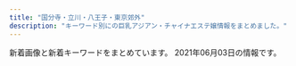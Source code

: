 ```yaml
---
title: "国分寺・立川・八王子・東京郊外"
description: "キーワード別にの巨乳アジアン・チャイナエステ嬢情報をまとめました。"
---
```


新着画像と新着キーワードをまとめています。
2021年06月03日の情報です。

<DmmAffiliateIns />
<KeywordTable
  shops={
    [
    {
        "name": "\u7652\u60a0\u83ef",
        "keywords": {
            "C": 7
        },
        "station": "JR\u516b\u738b\u5b50\u99c5\u5357\u53e3",
        "url": "http://uuka.loveyaku.com/",
        "img_links": [
            "http://uuka.loveyaku.com/imgs/nav/nb01.png",
            "http://uuka.loveyaku.com/imgs/nav/nb03.png",
            "http://uuka.loveyaku.com/imgs/lunbo/photo04.jpg",
            "http://uuka.loveyaku.com/imgs/temp_boshu.jpg",
            "http://uuka.loveyaku.com/imgs/headline.png",
            "http://uuka.loveyaku.com/imgs/lunbo/photo03.jpg",
            "http://uuka.loveyaku.com/imgs/lunbo/photo01.jpg",
            "http://uuka.loveyaku.com/imgs/address.png",
            "http://uuka.loveyaku.com/imgs/nav/nb02.png",
            "http://uuka.loveyaku.com/imgs/information.jpg",
            "http://uuka.loveyaku.com/imgs/lunbo/photo02.jpg",
            "http://uuka.loveyaku.com/imgs/header.png",
            "http://uuka.loveyaku.com/imgs/nav/nb05.png",
            "http://uuka.loveyaku.com/imgs/bttel.png",
            "http://uuka.loveyaku.com/imgs/nav/nb06.png",
            "http://uuka.loveyaku.com/imgs/bar_therapist.png",
            "http://uuka.loveyaku.com/imgs/nav/nb04.png",
            "http://uuka.loveyaku.com/imgs/mobile.jpg"
        ]
    },
    {
        "url": "http://e-hachiouji.com/",
        "station": "JR\u516b\u738b\u5b50\u99c5\u5317\u53e3",
        "keywords": {
            "C": 8
        },
        "name": "\u7d2b\u967d\u82b1",
        "img_links": [
            "http://e-hachiouji.com/images/banna1.jpg",
            "http://e-hachiouji.com/images/banna3.jpg",
            "http://e-hachiouji.com/images/banna2.jpg",
            "http://e-hachiouji.com/images/index-staff.png",
            "http://e-hachiouji.com/images/g2.jpg",
            "http://e-hachiouji.com/images/g4.jpg",
            "http://e-hachiouji.com/images/g7.jpg",
            "http://e-hachiouji.com/images/g8.jpg",
            "http://e-hachiouji.com/images/g10.jpg",
            "http://e-hachiouji.com/images/g5.jpg",
            "http://e-hachiouji.com/images/g3.jpg",
            "http://e-hachiouji.com/images/top1.jpg",
            "http://e-hachiouji.com/images/ringo.jpg",
            "http://e-hachiouji.com/images/mobel.jpg",
            "http://e-hachiouji.com/images/g6.jpg",
            "http://e-hachiouji.com/images/nana3.jpg",
            "http://e-hachiouji.com/images/g9.jpg"
        ]
    },
    {
        "img_links": [
            "http://www.yuki.iesjp.com/images/mobile.jpg",
            "http://www.yuki.iesjp.com/files/002-02.jpg",
            "http://www.yuki.iesjp.com/files/004-03.jpg",
            "http://www.yuki.iesjp.com/files/002.jpg",
            "http://www.yuki.iesjp.com/images/line.png",
            "http://www.yuki.iesjp.com/files/003-02.jpg",
            "http://www.yuki.iesjp.com/images/shop/s2.jpg",
            "http://www.yuki.iesjp.com/files/004-02.jpg",
            "http://www.yuki.iesjp.com/images/shop/s4.jpg",
            "http://www.yuki.iesjp.com/files/001-02.jpg",
            "http://www.yuki.iesjp.com/files/001.jpg",
            "http://www.yuki.iesjp.com/files/004.jpg",
            "http://www.yuki.iesjp.com/images/shop/s8.jpg",
            "http://www.yuki.iesjp.com/images/shop/s1.jpg",
            "http://www.yuki.iesjp.com/files/003-03.jpg",
            "http://www.yuki.iesjp.com/images/shop/s7.jpg",
            "http://www.yuki.iesjp.com/images/shop/s3.jpg",
            "http://www.yuki.iesjp.com/files/003.jpg",
            "http://www.yuki.iesjp.com/images/r3.jpg",
            "http://www.yuki.iesjp.com/images/shop/s6.jpg",
            "http://www.yuki.iesjp.com/images/shop/s5.jpg",
            "http://www.yuki.iesjp.com/files/001-03.jpg",
            "http://www.yuki.iesjp.com/files/002-03.jpg"
        ],
        "station": "JR\u516b\u738b\u5b50\u99c5\u5317\u53e3",
        "name": "\u512a\u59eb",
        "keywords": {
            "87": 8,
            "86": 8,
            "D": 16,
            "C": 12
        },
        "url": "http://www.yuki.iesjp.com/"
    },
    {
        "keywords": {},
        "img_links": [
            "http://anntrizumu.xyz/uploads/201218/1-20121Q31611C3.jpg",
            "http://anntrizumu.xyz/uploads/allimg/210304/1-2103040Z4145F.jpg",
            "http://anntrizumu.xyz/uploads/210215/1-210215104410104.jpg",
            "http://www.anntrizumu.xyz/uploads/allimg/210304/1-2103040Z4145F.jpg",
            "http://anntrizumu.xyz/uploads/allimg/210401/1-21040116115Y27.jpg",
            "http://www.anntrizumu.xyz/picture/totop_04.png",
            "http://anntrizumu.xyz/uploads/allimg/210401/1-210401161226215.jpg",
            "http://www.anntrizumu.xyz/picture/img.site-builder.jpg",
            "http://anntrizumu.xyz/uploads/210401/1-210401161059332.jpg",
            "http://anntrizumu.xyz/uploads/201218/1-20121Q3152V13.jpg",
            "http://anntrizumu.xyz/picture/head.jpg",
            "http://anntrizumu.xyz/picture/room3.jpg",
            "http://anntrizumu.xyz/uploads/201221/1-2012211J921K2.jpg",
            "http://anntrizumu.xyz/picture/room1.jpg",
            "http://anntrizumu.xyz/uploads/201218/1-20121Q3154EE.jpg",
            "http://www.anntrizumu.xyz/uploads/allimg/210401/1-210401161226215.jpg",
            "http://anntrizumu.xyz/uploads/allimg/210302/1-210302132R1454.jpg",
            "http://anntrizumu.xyz/uploads/allimg/210302/1-210302132922346.jpg",
            "http://www.anntrizumu.xyz/picture/head.jpg",
            "http://www.anntrizumu.xyz/uploads/allimg/210401/1-21040116125I31.jpg",
            "http://anntrizumu.xyz/uploads/201221/1-2012211P04Ib.jpg",
            "http://www.anntrizumu.xyz/uploads/allimg/210401/1-210401161332C6.jpg",
            "http://anntrizumu.xyz/uploads/allimg/210401/1-21040116125I31.jpg",
            "http://www.anntrizumu.xyz/uploads/allimg/210302/1-210302132R1454.jpg",
            "http://anntrizumu.xyz/picture/totop_04.png",
            "http://anntrizumu.xyz/uploads/210410/1-210410094440250.jpg",
            "http://anntrizumu.xyz/picture/img.site-builder.jpg",
            "http://anntrizumu.xyz/uploads/210302/1-210302125S34S.jpg",
            "http://www.anntrizumu.xyz/uploads/allimg/210302/1-210302132I1613.jpg",
            "http://anntrizumu.xyz/uploads/allimg/210302/1-210302132I1613.jpg",
            "http://anntrizumu.xyz/picture/room2.jpg",
            "http://www.anntrizumu.xyz/uploads/allimg/210401/1-21040116115Y27.jpg",
            "http://anntrizumu.xyz/uploads/210107/1-21010FT500142.jpg",
            "http://anntrizumu.xyz/uploads/allimg/210401/1-210401161332C6.jpg"
        ],
        "name": "\u7652\u3057\u306e\u5929\u4f7f",
        "station": "JR\u7acb\u5ddd\u99c5\u5357\u53e3",
        "url": "http://anntrizumu.xyz/"
    },
    {
        "station": "\u4fdd\u8c37\u99c5\u5357\u53e3",
        "keywords": {},
        "url": "http://www.banira-esthe.xyz/",
        "name": "\u30d0\u30cb\u30e9",
        "img_links": [
            "http://www.banira-esthe.xyz/images/index-miru_06.jpg",
            "http://www.banira-esthe.xyz/images/index-miru_18.jpg",
            "http://www.banira-esthe.xyz/images/images/images/news_03.jpg",
            "http://www.banira-esthe.xyz/images/staff/4/mari.jpg",
            "http://www.banira-esthe.xyz/images/staff/2/miki.jpg",
            "http://www.banira-esthe.xyz/images/staff/4/yuri.jpg",
            "http://www.banira-esthe.xyz/images/top/t3.png",
            "http://www.banira-esthe.xyz/images/top/t4.jpg",
            "http://www.banira-esthe.xyz/images/top/t2.png",
            "http://www.banira-esthe.xyz/images/sys2.jpg",
            "http://www.banira-esthe.xyz/images/staff/neinei2.jpg",
            "http://www.banira-esthe.xyz/images/nav/nav-job.jpg",
            "http://www.banira-esthe.xyz/images/staff/4/yuyu2.jpg",
            "http://www.banira-esthe.xyz/images/images/images/news_01.jpg",
            "http://www.banira-esthe.xyz/images/s-bian.png",
            "http://www.banira-esthe.xyz/images/index-miru_21.jpg",
            "http://www.banira-esthe.xyz/images/staff/4/ayumi.png",
            "http://www.banira-esthe.xyz/images/nav/nav-staff.jpg",
            "http://www.banira-esthe.xyz/images/nav/zhuyi.jpg",
            "http://www.banira-esthe.xyz/images/nav/nav-sys.jpg",
            "http://www.banira-esthe.xyz/images/top/t6.jpg",
            "http://www.banira-esthe.xyz/images/index-miru_03.jpg",
            "http://www.banira-esthe.xyz/images/staff/4/2.jpg"
        ]
    },
    {
        "name": "Lucky Day",
        "url": "http://lucky-day.jpn.vin/",
        "img_links": [
            "http://lucky-day.jpn.vin/images/r04.jpg",
            "http://lucky-day.jpn.vin/photos/sites/70/2020/10/2020102813214196.jpg",
            "http://lucky-day.jpn.vin/images/tit-gat.png",
            "http://lucky-day.jpn.vin/images/acc4.jpg",
            "http://lucky-day.jpn.vin/images/acc1.jpg",
            "http://lucky-day.jpn.vin/images/r03.jpg",
            "http://lucky-day.jpn.vin/photos/sites/70/2021/02/2021022412332831.jpg",
            "http://lucky-day.jpn.vin/images/tit-new.png",
            "http://lucky-day.jpn.vin/images/infor.png",
            "http://lucky-day.jpn.vin/photos/sites/70/2021/03/2021032818000221.jpg",
            "http://lucky-day.jpn.vin/photos/sites/70/2021/04/2021041213463876.jpg",
            "http://lucky-day.jpn.vin/images/acc3.jpg",
            "http://lucky-day.jpn.vin/images/r01.jpg",
            "http://lucky-day.jpn.vin/images/r02.jpg",
            "http://lucky-day.jpn.vin/photos/sites/70/2020/11/2020112316215988.jpg",
            "http://lucky-day.jpn.vin/photos/sites/70/2020/10/2020102716195949.jpg",
            "http://lucky-day.jpn.vin/photos/sites/70/2020/11/2020110217103786.jpg",
            "http://lucky-day.jpn.vin/photos/sites/70/2020/11/2020112516280331.jpg",
            "http://lucky-day.jpn.vin/photos/sites/70/2021/04/2021040516140276.jpg",
            "http://lucky-day.jpn.vin/photos/sites/70/2020/07/2020073005191860.jpg",
            "http://lucky-day.jpn.vin/images/acc2.jpg",
            "http://lucky-day.jpn.vin/images/tit-pick.png",
            "http://lucky-day.jpn.vin/images/tite-staff.png",
            "http://lucky-day.jpn.vin/images/tit-infor.png",
            "http://lucky-day.jpn.vin/photos/sites/70/2020/12/2020122415521749.jpg",
            "http://lucky-day.jpn.vin/photos/sites/70/2021/05/2021050815172844.jpg",
            "http://lucky-day.jpn.vin/images/top.png"
        ],
        "station": "JR\u7acb\u5ddd\u99c5\u5357\u53e3",
        "keywords": {
            "E": 20,
            "84": 10,
            "86": 20,
            "87": 40,
            "D": 90,
            "85": 50,
            "C": 26
        }
    },
    {
        "station": "JR\u516b\u738b\u5b50\u99c5",
        "img_links": [
            "http://dia-mond.work/images/icon_new.png",
            "http://dia-mond.work/images/mainvisual_02.jpg",
            "http://dia-mond.work/staff/yuka1.jpg",
            "http://dia-mond.work/images/head_therapist.jpg",
            "http://dia-mond.work/images/icon_ranking_04.png",
            "http://dia-mond.work/images/sw_tel.png",
            "http://dia-mond.work/images/icon_ranking_01.png",
            "http://dia-mond.work/images/recruit/nagare_06.png",
            "http://dia-mond.work/images/icon_ranking_03.png",
            "http://dia-mond.work/staff/aoi1.jpg",
            "http://dia-mond.work/images/mainvisual_02_s.jpg",
            "http://dia-mond.work/images/recruit/point_07.png",
            "http://dia-mond.work/staff/yumi1.jpg",
            "http://dia-mond.work/images/recruit/point_06.png",
            "http://dia-mond.work/staff/hitomi1.jpg",
            "http://dia-mond.work/images/icon_ranking_02.png",
            "http://dia-mond.work/images/recruit/message_03.png",
            "http://dia-mond.work/images/no_image.jpg",
            "http://dia-mond.work/staff/emi1.jpg",
            "http://dia-mond.work/staff/runa1.jpg",
            "http://dia-mond.work/staff/miho1.jpg",
            "http://dia-mond.work/images/recruit/nagare_01.jpg",
            "http://dia-mond.work/images/recruit/sp_mainvisual.jpg",
            "http://dia-mond.work/images/sw_home.png",
            "http://dia-mond.work/images/mainvisual_01.jpg",
            "http://dia-mond.work/images/recruit/point_09.png",
            "http://dia-mond.work/images/recruit/point_05.png",
            "http://dia-mond.work/images/recruit/nagare_03.jpg",
            "http://dia-mond.work/images/trigger.jpg",
            "http://dia-mond.work/images/recruit/point_03.png",
            "http://dia-mond.work/images/recruit/nagare_02.jpg",
            "http://dia-mond.work/images/recruit/nagare_05.png",
            "http://dia-mond.work/images/mainvisual_01_s.jpg",
            "http://dia-mond.work/images/recruit/point_04.png",
            "http://dia-mond.work/images/recruit/req_03.jpg",
            "http://dia-mond.work/images/recruit/nagare_07.png",
            "http://dia-mond.work/images/head_interior.jpg",
            "http://dia-mond.work/staff/yuri1.jpg",
            "http://dia-mond.work/images/recruit/point_08.png"
        ],
        "keywords": {
            "F": 14,
            "87": 8,
            "E": 18,
            "86": 10,
            "89": 2,
            "D": 24,
            "90": 8,
            "88": 4,
            "85": 8
        },
        "name": "Diamond",
        "url": "http://dia-mond.work/"
    },
    {
        "url": "http://hanaki.jpn.mn/",
        "keywords": {
            "84": 7,
            "C": 7,
            "85": 7,
            "D": 28,
            "E": 14,
            "88": 7,
            "86": 7,
            "87": 21
        },
        "name": "\u6e80\u8db3\u7a7a\u9593",
        "img_links": [
            "http://hanaki.jpn.mn/images/info.jpg",
            "http://hanaki.jpn.mn/photos/sites/47/2020/10/2020100703405599.jpg",
            "http://hanaki.jpn.mn/images/room1.jpg",
            "http://hanaki.jpn.mn/images/s_service.png",
            "http://hanaki.jpn.mn/images/mobile.jpg",
            "http://hanaki.jpn.mn/images/s_pick.jpg",
            "http://hanaki.jpn.mn/photos/sites/47/2021/03/2021031206380678.jpg",
            "http://hanaki.jpn.mn/images/service3.jpg",
            "http://hanaki.jpn.mn/images/service2.jpg",
            "http://hanaki.jpn.mn/photos/sites/47/2021/05/2021050304122156.jpg",
            "http://hanaki.jpn.mn/images/room4.jpg",
            "http://hanaki.jpn.mn/photos/sites/47/2021/06/2021060308030827.jpg",
            "http://hanaki.jpn.mn/photos/sites/47/2020/12/2020120702070437.jpg",
            "http://hanaki.jpn.mn/photos/sites/47/2021/03/2021031206380713.jpg",
            "http://hanaki.jpn.mn/photos/sites/47/2021/04/2021042306192644.jpg",
            "http://hanaki.jpn.mn/images/service1.jpg",
            "http://hanaki.jpn.mn/images/service4.jpg",
            "http://hanaki.jpn.mn/photos/sites/47/2021/03/2021031206380692.jpg",
            "http://hanaki.jpn.mn/photos/sites/47/2020/12/202012230151467.jpg",
            "http://hanaki.jpn.mn/images/s_staff.png",
            "http://hanaki.jpn.mn/photos/sites/47/2020/12/202012070207054.jpg",
            "http://hanaki.jpn.mn/images/s_news.jpg",
            "http://hanaki.jpn.mn/images/room3.jpg",
            "http://hanaki.jpn.mn/images/top.jpg",
            "http://hanaki.jpn.mn/photos/sites/47/2020/10/2020100703405544.jpg"
        ],
        "station": "JR\u56fd\u5206\u5bfa\u99c5\u5357\u53e3"
    },
    {
        "url": "http://www.bishoujo.mensest.com/",
        "img_links": [
            "http://www.bishoujo.mensest.com/photo_news/upimg/2627560750deb621c2_0.jpg",
            "http://www.bishoujo.mensest.com/files/010.jpg",
            "http://www.bishoujo.mensest.com/files/006.jpg",
            "http://www.bishoujo.mensest.com/files/007.jpg",
            "http://www.bishoujo.mensest.com/images/rsubt5.png",
            "http://www.bishoujo.mensest.com/images/pic_girl01.jpg",
            "http://www.bishoujo.mensest.com/photo_news/upimg/48582609caef518834_0.jpg",
            "http://www.bishoujo.mensest.com/images/top_sp_slider01.jpg",
            "http://www.bishoujo.mensest.com/images/m3.jpg",
            "http://www.bishoujo.mensest.com/photo_news/upimg/12138608f80c96a6d0_0.jpg",
            "http://www.bishoujo.mensest.com/images/m4.jpg",
            "http://www.bishoujo.mensest.com/files/011.jpg",
            "http://www.bishoujo.mensest.com/images/m1.jpg",
            "http://www.bishoujo.mensest.com/images/rsubt2.png",
            "http://www.bishoujo.mensest.com/files/012.jpg",
            "http://www.bishoujo.mensest.com/images/rsubt6.png",
            "http://www.bishoujo.mensest.com/images/rsubt7.png",
            "http://www.bishoujo.mensest.com/photo_news/upimg/2594460b4268bbe8e5_0.jpg",
            "http://www.bishoujo.mensest.com/photo_news/upimg/84164609df9e2adc7f_0.jpg",
            "http://www.bishoujo.mensest.com/images/m2.jpg",
            "http://www.bishoujo.mensest.com/files/001.jpg",
            "http://www.bishoujo.mensest.com/images/m6.jpg",
            "http://www.bishoujo.mensest.com/images/ico01.png",
            "http://www.bishoujo.mensest.com/images/pagetop.png",
            "http://www.bishoujo.mensest.com/files/003.jpg",
            "http://www.bishoujo.mensest.com/photo_news/upimg/1273560a1fcb04d2e0_0.jpg",
            "http://www.bishoujo.mensest.com/photo_news/upimg/47732607cd5d589472_0.jpg",
            "http://www.bishoujo.mensest.com/files/013.jpg",
            "http://www.bishoujo.mensest.com/files/009.jpg",
            "http://www.bishoujo.mensest.com/photo_news/upimg/726376099dd0b72741_0.jpg",
            "http://www.bishoujo.mensest.com/images/rsubt3.png",
            "http://www.bishoujo.mensest.com/images/rsubt4.png",
            "http://www.bishoujo.mensest.com/files/002.jpg",
            "http://www.bishoujo.mensest.com/images/rsubt1.png",
            "http://www.bishoujo.mensest.com/files/005.jpg"
        ],
        "keywords": {
            "87": 36,
            "86": 4,
            "90": 4,
            "D": 40,
            "E": 4
        },
        "station": "JR\u516b\u738b\u5b50\u99c5\u5357\u53e3",
        "name": "\u7f8e\u5c11\u5973\u306e\u5b66\u5712"
    },
    {
        "url": "http://uimopgh.xyz/",
        "img_links": [
            "http://uimopgh.xyz/uploads/210529/1-210529143A3V6.jpg",
            "http://uimopgh.xyz/static/picture/4ukiopgrtlrtare.png",
            "http://uimopgh.xyz/uploads/201028/1-20102Q25212418.jpg",
            "http://uimopgh.xyz/uploads/201029/1-2010291F00E16.jpg",
            "http://uimopgh.xyz/static/picture/sxiipvuhchfndhi.jpg",
            "http://uimopgh.xyz/uploads/201029/1-201029111354604.jpg",
            "http://uimopgh.xyz/static/picture/vis_theptframe.png",
            "http://uimopgh.xyz/uploads/201029/1-20102911141G32.jpg",
            "http://uimopgh.xyz/static/picture/xflkoxorbu5grzm.jpg",
            "http://uimopgh.xyz/uploads/201030/1-201030103956393.jpg",
            "http://uimopgh.xyz/static/picture/eputr6bhw8dj2l1.jpg",
            "http://uimopgh.xyz/uploads/201029/1-2010291113422J.jpg",
            "http://uimopgh.xyz/static/picture/g-18-1-825x510.png",
            "http://uimopgh.xyz/uploads/201029/1-20102911131QE.jpg",
            "http://uimopgh.xyz/uploads/201028/1-20102Q25105205.jpg",
            "http://uimopgh.xyz/uploads/201029/1-20102911130K00.jpg",
            "http://uimopgh.xyz/uploads/201029/1-201029111405923.jpg",
            "http://uimopgh.xyz/static/picture/icon_new.png",
            "http://uimopgh.xyz/uploads/201029/1-201029111330B3.jpg"
        ],
        "station": "JR\u65b0\u79cb\u6d25\u99c5",
        "name": "Aroma Pure",
        "keywords": {
            "G": 1,
            "\u30bb\u30af\u30b7\u30fc": 1,
            "H": 1
        }
    },
    {
        "station": "JR\u516b\u738b\u5b50\u99c5\u5317\u53e3",
        "name": "\u30a2\u30ed\u30de\u30e9\u30d6",
        "url": "http://aromalove.est-u.com/",
        "img_links": [
            "http://menlog.net/link/menlog8831.jpg",
            "http://aromalove.est-u.com/images/s2.jpg",
            "http://aromalove.est-u.com/images/aromalove8831.jpg",
            "http://aromalove.est-u.com/images/s5.jpg",
            "http://aromalove.est-u.com/images/index_10.jpg",
            "http://aromalove.est-u.com/images/index2_02.jpg",
            "http://aromalove.est-u.com/images/index_04.jpg",
            "http://aromalove.est-u.com/images/index2_03.jpg",
            "http://aromalove.est-u.com/images/index_03.jpg",
            "http://aromalove.est-u.com/images/index_06.jpg",
            "http://aromalove.est-u.com/images/index3_03.jpg",
            "http://aromalove.est-u.com/images/staff_06.jpg",
            "http://aromalove.est-u.com/images/index_02.jpg",
            "http://aromalove.est-u.com/images/s3.jpg",
            "http://aromalove.est-u.com/images/s4.jpg",
            "http://aromalove.est-u.com/images/index_01.jpg",
            "http://aromalove.est-u.com/images/index_08.jpg",
            "http://aromalove.est-u.com/images/s1.jpg"
        ],
        "keywords": {}
    },
    {
        "keywords": {},
        "img_links": [
            "http://hi-msg.com/rakuyu/img/s2.png",
            "http://hi-msg.com/rakuyu/img/s0.png",
            "http://hi-msg.com/rakuyu/img/p-2.png",
            "http://hi-msg.com/rakuyu/img/p-11.png",
            "http://hi-msg.com/rakuyu/img/p-3.png",
            "http://hi-msg.com/rakuyu/img/botton.jpg",
            "http://hi-msg.com/rakuyu/img/tel.jpg",
            "http://hi-msg.com/rakuyu/img/p-10.png",
            "http://hi-msg.com/rakuyu/img/p-0.png",
            "http://hi-msg.com/rakuyu/img/p-12.png",
            "http://hi-msg.com/rakuyu/img/p-9.png",
            "http://hi-msg.com/rakuyu/img/p-1.png"
        ],
        "name": "\u697d\u7652",
        "url": "http://hi-msg.com/rakuyu/",
        "station": "JR\u516b\u738b\u5b50\u99c5\u5317\u53e3"
    },
    {
        "img_links": [
            "http://iyasinbo.este88.com/gals/yuriko1.jpg",
            "http://iyasinbo.este88.com/images/08.jpg",
            "http://iyasinbo.este88.com/images/info5.jpg",
            "http://iyasinbo.este88.com/images/05.jpg",
            "http://iyasinbo.este88.com/images/07.jpg",
            "http://iyasinbo.este88.com/gals/ayumi1.jpg",
            "http://iyasinbo.este88.com/img/m04.jpg",
            "http://iyasinbo.este88.com/img/m02.jpg",
            "http://iyasinbo.este88.com/images/09.jpg",
            "http://iyasinbo.este88.com/gals/yuki1.jpg",
            "http://iyasinbo.este88.com/gals/koko1.jpg",
            "http://iyasinbo.este88.com/images/01.jpg",
            "http://iyasinbo.este88.com/i/img/info5.jpg",
            "http://iyasinbo.este88.com/images/03.jpg",
            "http://iyasinbo.este88.com/images/tel.png",
            "http://iyasinbo.este88.com/images/qr02.jpg",
            "http://iyasinbo.este88.com/images/04.jpg",
            "http://iyasinbo.este88.com/images/kp.jpg",
            "http://iyasinbo.este88.com/images/02.jpg",
            "http://iyasinbo.este88.com/images/06.jpg",
            "http://iyasinbo.este88.com/img/m01--.jpg"
        ],
        "name": "\u7652\u3057\u3093\u574a",
        "url": "http://iyasinbo.este88.com/",
        "keywords": {},
        "station": "\u6771\u4e45\u7559\u7c73\u99c5"
    },
    {
        "keywords": {
            "87": 1,
            "83": 1,
            "C": 3,
            "E": 1
        },
        "url": "https://seifukuyuwaku.oks.bz/",
        "station": "JR\u7acb\u5ddd\u99c5\u5357\u53e3",
        "img_links": [
            "https://seifukuyuwaku.oks.bz/images/mobile.jpg",
            "https://seifukuyuwaku.oks.bz/photos/sites/70/2020/11/2020112504053939.jpg",
            "https://seifukuyuwaku.oks.bz/photos/sites/70/2020/12/2020121208024127.jpeg",
            "https://seifukuyuwaku.oks.bz/photos/sites/70/2021/05/2021051312293616.jpg",
            "https://seifukuyuwaku.oks.bz/images/no2.png",
            "https://seifukuyuwaku.oks.bz/images/top.png",
            "https://seifukuyuwaku.oks.bz/photos/sites/70/2020/11/2020112406403396.jpg",
            "https://seifukuyuwaku.oks.bz/images/s_staff.png",
            "https://seifukuyuwaku.oks.bz/images/new.jpg",
            "https://seifukuyuwaku.oks.bz/photos/sites/70/2020/11/2020113014024511.jpeg",
            "https://seifukuyuwaku.oks.bz/images/room2.jpg",
            "https://seifukuyuwaku.oks.bz/images/s_pick.jpg",
            "https://seifukuyuwaku.oks.bz/photos/sites/70/2020/11/2020112406403480.jpg",
            "https://seifukuyuwaku.oks.bz/images/s_ranking.png",
            "https://seifukuyuwaku.oks.bz/images/room4.jpg",
            "https://seifukuyuwaku.oks.bz/images/info.jpg",
            "https://seifukuyuwaku.oks.bz/photos/sites/70/2020/11/2020112708472471.jpeg",
            "https://seifukuyuwaku.oks.bz/photos/sites/70/2020/12/2020122013355017.jpeg",
            "https://seifukuyuwaku.oks.bz/images/s_staff1.png",
            "https://seifukuyuwaku.oks.bz/images/room3.jpg",
            "https://seifukuyuwaku.oks.bz/photos/sites/70/2021/03/2021032307515017.jpeg",
            "https://seifukuyuwaku.oks.bz/images/no1.png",
            "https://seifukuyuwaku.oks.bz/photos/sites/70/2020/12/2020121013104898.jpeg",
            "https://seifukuyuwaku.oks.bz/photos/sites/70/2020/12/202012251539104.jpeg",
            "https://seifukuyuwaku.oks.bz/images/s_news.png",
            "https://seifukuyuwaku.oks.bz/images/link.jpg",
            "https://seifukuyuwaku.oks.bz/images/room1.jpg",
            "https://seifukuyuwaku.oks.bz/photos/sites/70/2020/12/2020121414441228.jpeg"
        ],
        "name": "\u5236\u670d\u306e\u8a98\u60d1"
    },
    {
        "keywords": {
            "D": 30,
            "87": 24,
            "86": 6,
            "\u4e73": 1,
            "\u5de8\u4e73": 1
        },
        "name": "\u604b\u3059\u308b\u4e59\u5973\u306f",
        "station": "JR\u56fd\u5206\u5bfa\u99c5\u5357\u53e3",
        "url": "http://www.otome.mensest.com/",
        "img_links": [
            "http://www.otome.mensest.com/files/006.jpg",
            "http://www.otome.mensest.com/images/top.jpg",
            "http://www.otome.mensest.com/photo_news/upimg/5717860b86335f07e7_0.jpg",
            "http://www.otome.mensest.com/images/tit_therapist.png",
            "http://www.otome.mensest.com/photo_news/upimg/5717860b86335f07e7_1.jpg",
            "http://www.otome.mensest.com/files/002.jpg",
            "http://www.otome.mensest.com/files/003.jpg",
            "http://www.otome.mensest.com/images/sp_tit_new.png",
            "http://www.otome.mensest.com/images/tit_new.png",
            "http://www.otome.mensest.com/images/sp_top.jpg",
            "http://www.otome.mensest.com/images/maining.jpg",
            "http://www.otome.mensest.com/files/001.jpg",
            "http://www.otome.mensest.com/images/sp_tit_therapist.png",
            "http://www.otome.mensest.com/images/img_tel.png",
            "http://www.otome.mensest.com/files/005.jpg"
        ]
    },
    {
        "keywords": {
            "86": 18,
            "85": 12
        },
        "station": "JR\u56fd\u5206\u5bfa\u99c5\u5357\u53e3",
        "img_links": [
            "http://esthe-relax.com/images/main1.jpg",
            "http://esthe-relax.com/images/esthe3.jpg",
            "http://esthe-relax.com/images/main-sp.jpg",
            "http://esthe-relax.com/images/cg07.jpg",
            "http://esthe-relax.com/images/header3.png",
            "http://esthe-relax.com/images/blog_002.png",
            "http://esthe-relax.com/images/gallery.png",
            "http://esthe-relax.com/images/friend.png",
            "http://esthe-relax.com/images/clear.png",
            "http://esthe-relax.com/images/cg06.jpg",
            "http://esthe-relax.com/images/home.png",
            "http://esthe-relax.com/images/cg01.jpg",
            "http://esthe-relax.com/images/cg02.jpg",
            "http://esthe-relax.com/images/link.png",
            "http://esthe-relax.com/images/esthe1.jpg",
            "http://esthe-relax.com/images/acc.jpg",
            "http://esthe-relax.com/images/staff.png",
            "http://esthe-relax.com/images/esthe2.jpg",
            "http://esthe-relax.com/images/home_002.png",
            "http://esthe-relax.com/images/info.png",
            "http://esthe-relax.com/images/cg03.jpg"
        ],
        "url": "http://esthe-relax.com/",
        "name": "\u6728\u6d29\u308c\u967d"
    },
    {
        "name": "\u30d4\u30f3\u30af\u30ac\u30fc\u30eb",
        "keywords": {},
        "img_links": [
            "http://bijin.estms.info/up/uploads/20190626204244naa.jpg",
            "http://bijin.estms.info/up/uploads/202001210012472FD8035D-E181-4CC8-91C9-411154468BE0.jpeg",
            "http://bijin.estms.info/up/newsimg/202106021429141622606196746_mh1622609168106_mr1622611231034.jpg",
            "http://bijin.estms.info/up/uploads/20201016170513h.jpg",
            "http://bijin.estms.info/up/newsimg/20201219120625mmexport1608274227813_mr1608275553768.jpg",
            "http://bijin.estms.info/up/uploads/201910150727064AEE5CC2-79ED-4E66-9DE0-B5C435D880C2.jpeg",
            "http://bijin.estms.info/up/uploads/20200406213527yuna1.jpg",
            "http://bijin.estms.info/up/uploads/20190831100054image.jpeg",
            "http://bijin.estms.info/up/uploads/20210520233443mi.jpg",
            "http://bijin.estms.info/up/uploads/20200406213506raki.jpg",
            "http://bijin.estms.info/up/uploads/20191015072706274D8AA4-F27F-41E1-B40F-28CEEDCC8339.jpeg",
            "http://bijin.estms.info/up/uploads/20190611075507image.jpeg",
            "http://bijin.estms.info/up/uploads/20200117072212A6B1AABA-580A-476E-9289-473C6EBAEAEA.jpeg",
            "http://bijin.estms.info/up/uploads/202001201021517F471254-F426-4D22-8198-E0392BEB2618.jpeg",
            "http://bijin.estms.info/images/r3.jpg",
            "http://bijin.estms.info/up/uploads/20210304174301ym.jpg",
            "http://bijin.estms.info/up/uploads/20190430121942RCKF3078.jpg",
            "http://bijin.estms.info/up/uploads/20191002121121328B75FF-E54B-4F1A-999B-05804A859FE6.jpeg",
            "http://bijin.estms.info/up/uploads/202005180731156A797D2C-B69E-4345-B776-BA05CAB5E487.jpeg",
            "http://bijin.estms.info/up/uploads/20200819222125mik.jpg",
            "http://bijin.estms.info/up/uploads/2019121319191596C90C3E-6F98-4408-8DB6-F1278D52BEF8.jpeg",
            "http://bijin.estms.info/up/uploads/2020011123383520181216000901sor.jpg",
            "http://bijin.estms.info/up/uploads/20190611075455image.jpeg",
            "http://bijin.estms.info/up/newsimg/20201215212952B612Kaji_20201203_130112_040_mh1606968582446.jpg",
            "http://bijin.estms.info/up/uploads/20190602230156image.jpeg",
            "http://bijin.estms.info/up/uploads/20200121001247FF252499-7BDC-480E-BC20-F0D33285CC2B.jpeg",
            "http://bijin.estms.info/up/uploads/20201008173803y.jpg",
            "http://bijin.estms.info/up/newsimg/20210217123132MYXJ_20210209211243608_fast_mh1613462872557.jpg",
            "http://bijin.estms.info/up/uploads/20200730001205eri.jpg",
            "http://bijin.estms.info/up/uploads/20210602152221mo.jpg",
            "http://bijin.estms.info/up/uploads/2020011123332722.jpg",
            "http://bijin.estms.info/up/uploads/20191017072128216A9A55-5AC4-4940-835D-FB551634C6E6.jpeg",
            "http://bijin.estms.info/images/t2.jpg",
            "http://bijin.estms.info/images/r4.jpg",
            "http://bijin.estms.info/up/uploads/20190424151005haru.jpg",
            "http://bijin.estms.info/up/uploads/20191213191915F8D7E171-6B72-4E9D-BAE6-95764C2481B9.jpeg",
            "http://bijin.estms.info/up/uploads/201912021030562C17E879-4CFB-416F-A8C4-2951B0F2205B.jpeg",
            "http://bijin.estms.info/up/uploads/20190424151005har.jpg",
            "http://bijin.estms.info/up/uploads/20210304174253yum.jpg",
            "http://bijin.estms.info/up/uploads/20201005203352thumbnail_IMG_6687.jpg",
            "http://bijin.estms.info/up/uploads/20210218144912ai.jpg",
            "http://bijin.estms.info/up/uploads/201912132254460EDB9A1F-C26F-42D3-9D9F-4859D6ACF118.jpeg",
            "http://bijin.estms.info/up/uploads/201910170721068B044B14-FAA2-4575-B987-3D0C526278FB.jpeg",
            "http://bijin.estms.info/up/uploads/20191118072033DC193570-75FC-4101-8931-9917C4584482.jpeg",
            "http://bijin.estms.info/up/uploads/20200406213457ai.jpg",
            "http://bijin.estms.info/up/uploads/20201005203401thumbnail_IMG_6686.jpg",
            "http://bijin.estms.info/up/newsimg/20201128150654mmexport1606540655903.jpg",
            "http://bijin.estms.info/up/uploads/20190829230957hani.jpg",
            "http://bijin.estms.info/up/uploads/20191002121102E9E57D38-E21B-4027-92DB-F139042F686A.jpeg",
            "http://bijin.estms.info/up/uploads/20210304174315yy1.jpg",
            "http://bijin.estms.info/up/newsimg/20210331004107mi.jpg",
            "http://bijin.estms.info/up/uploads/202002032232405330A00F-9036-47F6-9444-FEF00ACC443C.jpeg",
            "http://bijin.estms.info/up/uploads/20190430125157XTFS2133.jpg",
            "http://bijin.estms.info/up/uploads/20200406213536yuna.jpg",
            "http://bijin.estms.info/up/uploads/2020011707213997E7D3ED-E846-45D2-BE23-3A9EA27C99E5.jpeg",
            "http://bijin.estms.info/up/uploads/20190512145422ai.jpg",
            "http://bijin.estms.info/up/uploads/20200819222125miko.jpg",
            "http://bijin.estms.info/up/uploads/20201217003900rr1.jpg",
            "http://bijin.estms.info/up/uploads/2020012010213518DC6BF5-40C1-4A5F-88A9-48EFDA79AC27.jpeg",
            "http://bijin.estms.info/up/newsimg/20210303031951mmexport1614662969615_mr1614705824817_mh1614708399542.jpg",
            "http://bijin.estms.info/images/r2.jpg",
            "http://bijin.estms.info/up/uploads/20191213191915E4816BC5-8C62-407B-A6ED-C87D0F0F46EC.jpeg",
            "http://bijin.estms.info/up/uploads/20201220222426yu.jpg",
            "http://bijin.estms.info/images/r1.jpg",
            "http://bijin.estms.info/up/uploads/20190824212918DWZR9680.jpg",
            "http://bijin.estms.info/images/top_pickup.png",
            "http://bijin.estms.info/images/tel.png",
            "http://bijin.estms.info/up/uploads/20191014225239rina.jpg",
            "http://bijin.estms.info/up/uploads/20191118072051423B39CB-95FB-4F88-B6F9-237745081B01.jpeg",
            "http://bijin.estms.info/up/uploads/201911180721076EB6EE65-B4D3-49CC-B10D-FFCADDD8F51D.jpeg",
            "http://bijin.estms.info/up/uploads/20201220222426y.jpg",
            "http://bijin.estms.info/up/newsimg/20201130213044yum.jpg",
            "http://bijin.estms.info/up/uploads/20191028175611nene.jpg",
            "http://bijin.estms.info/up/uploads/20190626204244naaa.jpg",
            "http://bijin.estms.info/up/uploads/20200406213449ai1.jpg",
            "http://bijin.estms.info/up/uploads/20200712231007yuri.jpg",
            "http://bijin.estms.info/up/uploads/20210304174335yy.jpg",
            "http://bijin.estms.info/up/uploads/20191106204707A3EB6328-3B05-4BE7-8E96-27A1C6F46231.jpeg",
            "http://bijin.estms.info/up/uploads/202002032232405E8F4BDF-8802-4EBC-A1EF-AD51378519E7.jpeg",
            "http://bijin.estms.info/up/uploads/20190310191122emi1.jpg",
            "http://bijin.estms.info/up/uploads/20201008173812y1.jpg",
            "http://bijin.estms.info/up/uploads/20180107000626image.jpeg",
            "http://bijin.estms.info/up/uploads/201911051624233BB9B4A5-25B8-4ACA-A6C4-B819FAC4075C.jpeg",
            "http://bijin.estms.info/up/uploads/20201217003849rr.jpg",
            "http://bijin.estms.info/up/uploads/2019110620470700D464B9-FADE-417C-B2D3-ADCCA8F79F09.jpeg",
            "http://bijin.estms.info/up/uploads/20190310191122emi.jpg",
            "http://bijin.estms.info/up/uploads/20190602230214image.jpeg",
            "http://bijin.estms.info/up/uploads/20190824212918LJJT6902.jpg",
            "http://bijin.estms.info/up/uploads/20210602152233m.jpg"
        ],
        "url": "http://bijin.estms.info/",
        "station": "\u4e45\u7c73\u5ddd\u99c5\u5357\u53e3"
    },
    {
        "station": "\u6e05\u702c\u99c5\u5317\u53e3",
        "url": "http://www.fairygirl.relaxjp.info/",
        "img_links": [
            "http://www.fairygirl.relaxjp.info/files/029.jpg",
            "http://www.fairygirl.relaxjp.info/images/s_news.jpg",
            "http://www.fairygirl.relaxjp.info/files/033.jpg",
            "http://www.fairygirl.relaxjp.info/files/034.jpg",
            "http://www.fairygirl.relaxjp.info/files/023.jpg",
            "http://www.fairygirl.relaxjp.info/files/019.jpg",
            "http://www.fairygirl.relaxjp.info/images/s_staff.jpg",
            "http://www.fairygirl.relaxjp.info/files/021.jpg",
            "http://www.fairygirl.relaxjp.info/files/020.jpg",
            "http://www.fairygirl.relaxjp.info/files/028.jpg",
            "http://www.fairygirl.relaxjp.info/images/1.jpg",
            "http://www.fairygirl.relaxjp.info/files/027.jpg",
            "http://www.fairygirl.relaxjp.info/images/top.jpg",
            "http://www.fairygirl.relaxjp.info/files/022.jpg",
            "http://www.fairygirl.relaxjp.info/files/025.jpg",
            "http://www.fairygirl.relaxjp.info/files/026.jpg",
            "http://www.fairygirl.relaxjp.info/files/018.jpg",
            "http://www.fairygirl.relaxjp.info/images/end1.jpg",
            "http://www.fairygirl.relaxjp.info/images/nbj3_staff.jpg",
            "http://www.fairygirl.relaxjp.info/images/mobile.jpg",
            "http://www.fairygirl.relaxjp.info/files/032.jpg",
            "http://www.fairygirl.relaxjp.info/images/s_pick.jpg",
            "http://www.fairygirl.relaxjp.info/images/nbj3.jpg",
            "http://www.fairygirl.relaxjp.info/files/031.jpg",
            "http://www.fairygirl.relaxjp.info/images/s_info.jpg",
            "http://www.fairygirl.relaxjp.info/files/030.jpg",
            "http://www.fairygirl.relaxjp.info/images/s_link.jpg",
            "http://www.fairygirl.relaxjp.info/images/s_face.jpg",
            "http://www.fairygirl.relaxjp.info/files/024.jpg"
        ],
        "keywords": {
            "D": 26,
            "87": 20,
            "85": 2,
            "86": 8,
            "C": 4
        },
        "name": "Fairy Girl"
    },
    {
        "url": "https://yuyuka.tyo.cm/",
        "station": "JR\u6b66\u8535\u5c0f\u91d1\u4e95\u99c5\u5357\u53e3",
        "img_links": [
            "https://yuyuka.tyo.cm/images/room4.jpg",
            "https://yuyuka.tyo.cm/images/room3.jpg",
            "https://yuyuka.tyo.cm/images/side_nav06.jpg",
            "https://yuyuka.tyo.cm/images/side_nav01.jpg",
            "https://yuyuka.tyo.cm/photos/sites/57/2021/05/2021052608382494.jpg",
            "https://yuyuka.tyo.cm/images/tel.png",
            "https://yuyuka.tyo.cm/images/sp_tit_pick.png",
            "https://yuyuka.tyo.cm/images/tit_pick.png",
            "https://yuyuka.tyo.cm/images/side_nav03.jpg",
            "https://yuyuka.tyo.cm/images/sp_top01.jpg",
            "https://yuyuka.tyo.cm/images/mobile.png",
            "https://yuyuka.tyo.cm/images/room2.jpg",
            "https://www.est-tatsujin.jp/theme/esthe_no_tatsujin_front/banner/estbnr_s2_200x40.jpg",
            "https://yuyuka.tyo.cm/images/tit_news.png",
            "https://yuyuka.tyo.cm/images/side_nav04.jpg",
            "https://yuyuka.tyo.cm/images/tit_staffbox01.jpg",
            "https://yuyuka.tyo.cm/images/tit_staffbox02.jpg",
            "https://yuyuka.tyo.cm/photos/sites/57/2020/12/2020121007431579.jpg",
            "https://yuyuka.tyo.cm/photos/sites/57/2020/12/2020120409221187.jpg",
            "https://yuyuka.tyo.cm/photos/sites/57/2021/05/2021052609071513.jpg",
            "https://yuyuka.tyo.cm/images/tit_link.jpg",
            "https://yuyuka.tyo.cm/images/end.png",
            "https://yuyuka.tyo.cm/photos/sites/57/2020/11/2020111001430371.jpg",
            "https://yuyuka.tyo.cm/images/side_nav02.jpg",
            "https://yuyuka.tyo.cm/images/pic_girl01.jpg",
            "https://yuyuka.tyo.cm/images/room1.jpg",
            "https://yuyuka.tyo.cm/images/sp_top02.jpg",
            "https://yuyuka.tyo.cm/photos/sites/57/2020/11/2020111001430361.jpg",
            "https://yuyuka.tyo.cm/images/side_nav05.jpg",
            "https://yuyuka.tyo.cm/images/sp_tit_link.png"
        ],
        "keywords": {
            "D": 20,
            "E": 4,
            "85": 3,
            "86": 9,
            "87": 6
        },
        "name": "\u7652\u3005\u83ef"
    },
    {
        "name": "\u30a2\u30ab\u30b9\u30ea\u5c4b",
        "img_links": [
            "https://static.wixstatic.com/media/49fc95_444f73c8dba945fab71a1648f25a9e58~mv2_d_6000_3376_s_4_2.jpg",
            "https://static.wixstatic.com/media/cda177_ff0f23b7b7ab47e5a5504bddb2fee88a~mv2_d_7040_3733_s_4_2.jpg",
            "https://static.wixstatic.com/media/49fc95_0f2106c630074f6dbce7d28fd3f5bc84~mv2_d_6000_3376_s_4_2.jpg",
            "https://static.wixstatic.com/media/cda177_97b39967e0fb4860b7ddf1b402516741~mv2_d_5760_3840_s_4_2.jpg",
            "https://static.wixstatic.com/media/49fc95_2899b6e0ea7a4cc7b95b99f6fe67d30e~mv2_d_3801_2207_s_2.jpeg"
        ],
        "station": "JR\u516b\u738b\u5b50\u99c5\u5317\u53e3",
        "url": "https://www.akasuriya.org/",
        "keywords": {}
    },
    {
        "name": "RELALICE-\u30ea\u30e9\u30ea\u30b9-",
        "url": "http://koi.este88.com/",
        "station": "JR\u62dd\u5cf6\u99c5\u5357\u53e3",
        "keywords": {},
        "img_links": [
            "http://koi.este88.com/img/header00.jpg",
            "http://koi.este88.com/gals/ami1.jpg",
            "http://koi.este88.com/img/header01.jpg",
            "http://koi.este88.com/img/header03.jpg",
            "http://koi.este88.com/images/info.png",
            "http://koi.este88.com/gals/yuri1.jpg",
            "http://koi.este88.com/gals/kana1.jpg",
            "http://koi.este88.com/gals/riri1.jpg",
            "http://koi.este88.com/gals/mimi1.jpg",
            "http://koi.este88.com/img/header02.jpg",
            "http://koi.este88.com/images/r07.jpg"
        ]
    },
    {
        "name": "Yulala\uff5e\u3086\u3089\u3089\uff5e",
        "station": "\u4fdd\u8c37\u99c5\u5357\u53e3",
        "img_links": [],
        "url": "https://hoya.aoaoeo.com/",
        "keywords": {}
    },
    {
        "keywords": {
            "87": 4,
            "88": 8,
            "C": 30,
            "D": 4,
            "83": 12,
            "85": 4,
            "84": 12
        },
        "name": "\u6c99\u7f85\u6c99-\u30b5\u30e9\u30b5-",
        "img_links": [
            "http://www.a-salasa.com/img/top/img_service_06.png",
            "http://www.a-salasa.com/files/0126-02.jpg",
            "http://www.a-salasa.com/files/0130-02.jpg",
            "http://www.a-salasa.com/img/material/top_t5.png",
            "http://www.a-salasa.com/img/material/top_t1.png",
            "http://www.a-salasa.com/files/0132-03.jpg",
            "http://www.a-salasa.com/files/35-03.jpg",
            "http://www.a-salasa.com/img/material/gm6_rollout.png",
            "http://www.a-salasa.com/img/material/backlistbtn.png",
            "http://www.a-salasa.com/img/material/gm3_rollout.png",
            "http://www.a-salasa.com/files/0132.jpg",
            "http://www.a-salasa.com/img/material/camp20190808.jpg",
            "http://www.a-salasa.com/img/top/img_service_05.png",
            "http://www.a-salasa.com/files/0129-02.jpg",
            "http://www.a-salasa.com/img/material/frameback.png",
            "http://www.a-salasa.com/img/material/p4_ct1.png",
            "http://www.a-salasa.com/files/0127-03.jpg",
            "http://www.a-salasa.com/files/0131-02.jpg",
            "http://www.a-salasa.com/files/35-02.jpg",
            "http://www.a-salasa.com/img/material/p3_ct2.png",
            "http://www.a-salasa.com/files/0127-02.jpg",
            "http://www.a-salasa.com/files/0131-03.jpg",
            "http://www.a-salasa.com/img/material/gm5_rollout.png",
            "http://www.a-salasa.com/img/material/p7_ct1.png",
            "http://www.a-salasa.com/files/046.jpg",
            "http://www.a-salasa.com/i/img/shop/t1.jpg",
            "http://www.a-salasa.com/i/img/top-i.jpg",
            "http://www.a-salasa.com/img/material/p2_ct1.png",
            "http://www.a-salasa.com/files/0104-03.jpg",
            "http://www.a-salasa.com/img/material/top_t3.png",
            "http://www.a-salasa.com/img/top/img_service_04.png",
            "http://www.a-salasa.com/files/0127.jpg",
            "http://www.a-salasa.com/img/material/top_t4.png",
            "http://www.a-salasa.com/img/material/gm1_rollout.png",
            "http://www.a-salasa.com/files/39-03.jpg",
            "http://www.a-salasa.com/index3.jpg",
            "http://www.a-salasa.com/img/top/img_service_03.png",
            "http://www.a-salasa.com/img/material/camp20200128.jpg",
            "http://www.a-salasa.com/img/material/top_t2.png",
            "http://www.a-salasa.com/files/0129.jpg",
            "http://www.a-salasa.com/img/top/img_service_02.png",
            "http://www.a-salasa.com/files/0126.jpg",
            "http://www.a-salasa.com/img/material/01.jpg",
            "http://www.a-salasa.com/files/0104.jpg",
            "http://www.a-salasa.com/i/img/operation/img_service_03.png",
            "http://www.a-salasa.com/files/39-02.jpg",
            "http://www.a-salasa.com/files/046-02.jpg",
            "http://www.a-salasa.com/i/img/shop/t2.jpg",
            "http://www.a-salasa.com/files/046-03.jpg",
            "http://www.a-salasa.com/files/0131.jpg",
            "http://www.a-salasa.com/img/top/img_service_01.png",
            "http://www.a-salasa.com/img/material/gm2_rollout.png",
            "http://www.a-salasa.com/img/material/p3_ct1.png",
            "http://www.a-salasa.com/i/img/operation/img_service_01.png",
            "http://www.a-salasa.com/i/img/shop/t3.jpg",
            "http://www.a-salasa.com/files/0130.jpg",
            "http://www.a-salasa.com/img/material/p5_ct1.png",
            "http://www.a-salasa.com/img/material/top_pickback.png",
            "http://www.a-salasa.com/files/0126-03.jpg",
            "http://www.a-salasa.com/files/0130-03.jpg",
            "http://www.a-salasa.com/img/koko_120x60.png",
            "http://www.a-salasa.com/files/35.jpg",
            "http://www.a-salasa.com/i/img/shop/t4.jpg",
            "http://www.a-salasa.com/files/0104-02.jpg",
            "http://www.a-salasa.com/img/material/att.png",
            "http://www.a-salasa.com/i/img/operation/img_service_05.png",
            "http://www.a-salasa.com/files/39.jpg",
            "http://www.a-salasa.com/img/material/frames.png",
            "http://www.a-salasa.com/i/img/operation/img_service_04.png",
            "http://www.a-salasa.com/files/0132-02.jpg",
            "http://www.a-salasa.com/files/0129-03.jpg",
            "http://www.a-salasa.com/img/material/age.png",
            "http://www.a-salasa.com/i/img/operation/img_service_06.png",
            "http://www.a-salasa.com/img/material/gm4_rollout.png"
        ],
        "url": "http://www.a-salasa.com/",
        "station": "\u6771\u4e45\u7559\u7c73\u99c5\u5317\u53e3"
    },
    {
        "keywords": {
            "86": 4,
            "87": 2,
            "C": 4,
            "D": 2
        },
        "name": "\u871c\u306e\u5473",
        "img_links": [
            "http://www.mitsunoaji.esturl.com/images/staff_s.png",
            "http://www.mitsunoaji.esturl.com/files/002-02.jpg",
            "http://www.mitsunoaji.esturl.com/files/003.jpg",
            "http://www.mitsunoaji.esturl.com/images/link_s.png",
            "http://www.mitsunoaji.esturl.com/files/001.jpg",
            "http://www.mitsunoaji.esturl.com/files/003-02.jpg",
            "http://www.mitsunoaji.esturl.com/files/002.jpg",
            "http://www.mitsunoaji.esturl.com/files/003-03.jpg",
            "http://www.mitsunoaji.esturl.com/files/001-02.jpg",
            "http://www.mitsunoaji.esturl.com/files/002-03.jpg",
            "http://www.mitsunoaji.esturl.com/images/top.png",
            "http://www.mitsunoaji.esturl.com/images/news.jpg",
            "http://www.mitsunoaji.esturl.com/files/001-03.jpg"
        ],
        "station": "\u3072\u3070\u308a\u30f6\u4e18\u99c5\u5357\u53e3",
        "url": "http://www.mitsunoaji.esturl.com/"
    },
    {
        "keywords": {},
        "url": "http://sh-akasur.work/",
        "station": "JR\u56fd\u5206\u5bfa\u99c5",
        "img_links": [
            "http://sh-akasur.work/templets/default/picture/head.jpg",
            "http://sh-akasur.work/templets/default/picture/rec1.png",
            "http://sh-akasur.work/uploads/allimg/180620/sys.png",
            "http://sh-akasur.work/uploads/180620/1-1P620101629244.png",
            "http://sh-akasur.work/uploads/190228/1-1Z22Q51020F4.jpg",
            "http://sh-akasur.work/uploads/180620/1-1P62010154K00.png",
            "http://sh-akasur.work/uploads/190228/1-1Z22Q51242136.png",
            "http://sh-akasur.work/uploads/180620/1-1P62010193X63.jpg",
            "http://sh-akasur.work/templets/default/picture/staff_t.jpg",
            "http://sh-akasur.work/templets/default/picture/interior_t.jpg",
            "http://sh-akasur.work/uploads/210310/1-21031012560V58.jpg",
            "http://sh-akasur.work/templets/default/picture/news.jpg"
        ],
        "name": "Sweet Honey \u30b9\u30a6\u30a3\u30fc\u30c8. \u30cf\u30cb\u30fc"
    },
    {
        "url": "http://pikachu.ests.jp/",
        "img_links": [],
        "keywords": {},
        "name": "\u30d4\u30ab\u30fb\u304a\u3061\u3085\uff5e",
        "station": "JR\u7acb\u5ddd\u99c5\u5357\u53e3"
    },
    {
        "keywords": {},
        "name": "\u5922",
        "url": "http://www.flove.link/",
        "station": "\u82b1\u5c0f\u91d1\u4e95\u99c5\u5317\u53e3",
        "img_links": [
            "http://www.flove.link/images/3.jpg",
            "http://www.flove.link/images/9.jpg",
            "http://www.flove.link/images/mobile.jpg",
            "http://www.flove.link/images/head.jpg",
            "http://www.flove.link/images/sys1.png",
            "http://www.flove.link/img/sakura1.jpg",
            "http://www.flove.link/img/yumi1.jpg",
            "http://www.flove.link/images/1.jpg",
            "http://www.flove.link/img/ena2.jpg",
            "http://www.flove.link/images/sys2.png",
            "http://www.flove.link/img/sakura2.jpg",
            "http://www.flove.link/images/interior_t.jpg",
            "http://www.flove.link/images/int1.png",
            "http://www.flove.link/img/sakura4.jpg",
            "http://www.flove.link/img/rina1.jpg",
            "http://www.flove.link/images/int2.png",
            "http://www.flove.link/images/staff_t.jpg",
            "http://www.flove.link/images/news.jpg",
            "http://www.flove.link/img/sakura3.jpg",
            "http://www.flove.link/images/tel.jpg",
            "http://www.flove.link/images/s1.png",
            "http://www.flove.link/img/ena1.jpg",
            "http://www.flove.link/images/info.png",
            "http://www.flove.link/images/2.jpg"
        ]
    },
    {
        "name": "\u7f8e\u7409\u7409 \u3046\u308b\u308b",
        "url": "https://s-honey.uouono.com/",
        "keywords": {},
        "station": "JR\u8c4a\u7530\u99c5\u5317\u53e3",
        "img_links": []
    },
    {
        "img_links": [
            "http://relaxpa.xyz/images/room1.jpg",
            "http://relaxpa.xyz/images/news1.jpg",
            "http://relaxpa.xyz/images/g2.jpg",
            "http://relaxpa.xyz/images/g3.jpg",
            "http://relaxpa.xyz/images/nei03.jpg",
            "http://relaxpa.xyz/images/yumi1.jpg",
            "http://relaxpa.xyz/images/kana2.jpg",
            "http://relaxpa.xyz/images/mobile.jpg",
            "http://relaxpa.xyz/images/g52.jpg",
            "http://relaxpa.xyz/images/g0.jpg",
            "http://relaxpa.xyz/images/top.jpg",
            "http://relaxpa.xyz/images/yumi0.jpg",
            "http://relaxpa.xyz/images/g6.jpg",
            "http://relaxpa.xyz/images/g31.jpg",
            "http://relaxpa.xyz/images/room3.jpg",
            "http://relaxpa.xyz/images/tit-staff.jpg",
            "http://relaxpa.xyz/images/g5.jpg",
            "http://relaxpa.xyz/images/room2.jpg",
            "http://relaxpa.xyz/images/room4.jpg",
            "http://relaxpa.xyz/images/kana1.jpg"
        ],
        "url": "http://relaxpa.xyz/",
        "name": "\u30ea\u30e9\u30af\u30b9\u30d1",
        "station": "JR\u516b\u738b\u5b50\u99c5\u5357\u53e3",
        "keywords": {
            "D": 1,
            "83": 1,
            "85": 4,
            "C": 13,
            "87": 1
        }
    },
    {
        "url": "https://himawari.tyo.cm/",
        "name": "\u3072\u307e\u308f\u308a",
        "img_links": [
            "https://himawari.tyo.cm/images/side_link.jpg",
            "https://himawari.tyo.cm/images/info3.jpg",
            "https://himawari.tyo.cm/images/link_nav04.jpg",
            "https://himawari.tyo.cm/images/link_nav03.jpg",
            "https://himawari.tyo.cm/images/link_nav06.jpg",
            "https://himawari.tyo.cm/images/top.png",
            "https://himawari.tyo.cm/images/ico01.png",
            "https://himawari.tyo.cm/photos/sites/47/2020/10/202010020817559.jpg",
            "https://himawari.tyo.cm/images/link_nav05.jpg",
            "https://himawari.tyo.cm/images/link_nav01.jpg",
            "https://himawari.tyo.cm/photos/sites/47/2020/10/2020100208175477.jpg",
            "https://himawari.tyo.cm/images/info1.jpg",
            "https://himawari.tyo.cm/photos/sites/47/2020/10/2020100208175541.jpg",
            "https://himawari.tyo.cm/images/link_nav07.jpg",
            "https://himawari.tyo.cm/images/sp_top.jpg",
            "https://himawari.tyo.cm/images/side_mobile.jpg",
            "https://himawari.tyo.cm/photos/sites/47/2020/10/2020100208175350.jpg",
            "https://himawari.tyo.cm/images/top_slider02.jpg",
            "https://himawari.tyo.cm/images/info2.jpg",
            "https://himawari.tyo.cm/photos/sites/47/2021/02/2021021607515371.jpg",
            "https://himawari.tyo.cm/photos/sites/47/2020/10/202010020817547.jpg",
            "https://himawari.tyo.cm/photos/sites/47/2020/10/2020100208175534.jpg",
            "https://himawari.tyo.cm/images/link_nav02.jpg",
            "https://himawari.tyo.cm/photos/sites/47/2020/10/2020100603052948.jpg",
            "https://himawari.tyo.cm/images/top_slider01.jpg",
            "https://himawari.tyo.cm/images/side_tel.jpg"
        ],
        "keywords": {
            "D": 5,
            "85": 2,
            "86": 3
        },
        "station": "JR\u516b\u738b\u5b50\u99c5\u5357\u53e3"
    },
    {
        "url": "https://ca-girl.com/",
        "station": "JR\u56fd\u5206\u5bfa\u99c5\u5317\u53e3",
        "name": "Cawaii Girl\uff5e\u304b\u308f\u3044\u3044\u30ac\u30fc\u30eb\uff5e",
        "keywords": {
            "E": 39,
            "D": 34,
            "F": 2,
            "\u30bb\u30af\u30b7\u30fc": 2
        },
        "img_links": [
            "https://ca-girl.com/wp-content/uploads/2021/02/2aestrdyfu.jpg",
            "https://ca-girl.com/wp-content/uploads/2021/02/9jhgvjhk.jpg",
            "https://ca-girl.com/wp-content/uploads/2021/02/sredtfygusa.jpg",
            "https://ca-girl.com/wp-content/uploads/2021/02/WEarstdy.jpg",
            "https://ca-girl.com/wp-content/uploads/2021/02/1ydtsfuaghija.jpg",
            "https://ca-girl.com/wp-content/uploads/2021/02/hsajioaa.jpg",
            "https://ca-girl.com/wp-content/uploads/2021/02/fygiuhoja.jpg",
            "https://ca-girl.com/wp-content/uploads/2021/02/soajsoiakla.jpg",
            "https://ca-girl.com/wp-content/uploads/2021/02/13aesrtdyf.jpg",
            "https://ca-girl.com/wp-content/uploads/2021/02/99awesrtdyfugi.jpg",
            "https://ca-girl.com/wp-content/uploads/2021/02/drtyfugihoa-1.jpg",
            "https://ca-girl.com/wp-content/uploads/2021/02/setrdyfugawesrtdyfugi.jpg",
            "https://ca-girl.com/wp-content/uploads/2021/02/TFYUGIHSA.jpg",
            "https://ca-girl.com/wp-content/uploads/2021/02/2435678yuiyhj.jpg",
            "https://ca-girl.com/wp-content/uploads/2021/02/sxdcvbnliojuhyghjk.jpg",
            "https://ca-girl.com/wp-content/uploads/2021/02/rdytfugihojpsa.jpg",
            "https://ca-girl.com/wp-content/uploads/2021/02/hosiajoiaokla.jpg",
            "https://ca-girl.com/wp-content/uploads/2021/02/9876awesrtdyfugi.jpg",
            "https://ca-girl.com/wp-content/uploads/2021/02/sertdyfugia.jpg",
            "https://ca-girl.com/wp-content/uploads/2021/02/estrdytfugiho.jpg",
            "https://ca-girl.com/wp-content/uploads/2021/02/awesrtdyfu.jpg",
            "https://ca-girl.com/wp-content/uploads/2021/02/huosajoisaosa.jpg",
            "https://ca-girl.com/wp-content/uploads/2021/02/3aesrtdyfu.jpg",
            "https://ca-girl.com/wp-content/themes/este/img/1.jpg",
            "https://ca-girl.com/wp-content/uploads/2021/02/aiojiosaskalasa.jpg",
            "https://ca-girl.com/wp-content/uploads/2021/02/setrdytfuygiuhoij.jpg",
            "https://ca-girl.com/wp-content/uploads/2021/02/tyfugihojpka.jpg",
            "https://ca-girl.com/wp-content/uploads/2021/03/8766awesrtdyfugi.jpg",
            "https://ca-girl.com/wp-content/uploads/2021/02/1gyiuhoisja.jpg",
            "https://ca-girl.com/wp-content/uploads/2021/02/sertdyfugi.jpg",
            "https://ca-girl.com/wp-content/uploads/2021/02/fghlkjhhhhhhhhh.jpg",
            "https://ca-girl.com/wp-content/uploads/2021/02/arwerstdyfugi.jpg",
            "https://ca-girl.com/wp-content/uploads/2021/02/hsuaoijiaoa.jpg",
            "https://ca-girl.com/wp-content/uploads/2021/02/876521wesrtdyfugi.jpg",
            "https://ca-girl.com/wp-content/uploads/2021/02/hsaioijsioaas.jpg",
            "https://ca-girl.com/wp-content/uploads/2021/02/jsioaoissa.jpg",
            "https://ca-girl.com/wp-content/uploads/2021/02/husahsuiaas.jpg",
            "https://ca-girl.com/wp-content/uploads/2021/05/21786awesrtdyfugi.jpg",
            "https://ca-girl.com/wp-content/uploads/2021/03/21876awesrtdyfugi.jpg",
            "https://ca-girl.com/wp-content/uploads/2021/02/ytyfugihl.jpg",
            "https://ca-girl.com/wp-content/themes/este/img/top-img04.png",
            "https://ca-girl.com/wp-content/themes/este/img/tel_header.png",
            "https://ca-girl.com/wp-content/uploads/2021/02/34567hja.jpg",
            "https://ca-girl.com/wp-content/uploads/2021/02/wserdtfygu12.jpg",
            "https://ca-girl.com/wp-content/uploads/2021/02/drytfugi.jpg",
            "https://ca-girl.com/wp-content/uploads/2021/02/awerstdyfugihoj.jpg",
            "https://ca-girl.com/wp-content/uploads/2021/02/sretdryfusa1.jpg",
            "https://ca-girl.com/wp-content/uploads/2021/03/981726awesrtdyfugi.jpg",
            "https://ca-girl.com/wp-content/uploads/2021/02/ahiosjaslkaa.jpg",
            "https://ca-girl.com/wp-content/uploads/2021/02/etsrdyfugi.jpg",
            "https://ca-girl.com/wp-content/uploads/2021/03/7654awesrtdyfugi.jpg",
            "https://ca-girl.com/wp-content/uploads/2021/02/4ftuygiuhoisa.jpg",
            "https://ca-girl.com/wp-content/themes/este/img/call.png",
            "https://ca-girl.com/wp-content/uploads/2021/02/34567jha.jpg",
            "https://ca-girl.com/wp-content/uploads/2021/02/isjioiojiossjaosa.jpg",
            "https://ca-girl.com/wp-content/uploads/2021/02/e5drtfyug1-awesrtdyfugi.jpg",
            "https://ca-girl.com/wp-content/uploads/2021/02/drtyfugihojp.jpg",
            "https://ca-girl.com/wp-content/uploads/2021/05/21uytgawesrtdyfugi.jpg",
            "https://ca-girl.com/wp-content/uploads/2021/02/1waerstdyfu.jpg",
            "https://ca-girl.com/wp-content/uploads/2021/02/sauygihoj.jpg",
            "https://ca-girl.com/wp-content/uploads/2021/02/restdyfugusa.jpg",
            "https://ca-girl.com/wp-content/uploads/2021/02/drftyguhij.jpg",
            "https://ca-girl.com/wp-content/themes/este/img/top-img02.png",
            "https://ca-girl.com/wp-content/themes/este/img/top-img03.png",
            "https://ca-girl.com/wp-content/uploads/2021/02/2uygiuhoi.jpg",
            "https://ca-girl.com/wp-content/themes/este/img/top-img01.png",
            "https://ca-girl.com/wp-content/themes/este/img/top-img05.png",
            "https://ca-girl.com/wp-content/uploads/2021/02/3tfuygiuha.jpg",
            "https://ca-girl.com/wp-content/uploads/2021/02/09876tawesrtdyfugi.jpg",
            "https://ca-girl.com/wp-content/uploads/2021/02/981726tyawesrtdyfugi.jpg",
            "https://ca-girl.com/wp-content/uploads/2021/02/hasiujilamklassa.jpg",
            "https://ca-girl.com/wp-content/uploads/2021/02/satyfugihjokl.jpg",
            "https://ca-girl.com/wp-content/uploads/2021/02/6578iuawesrtdyfugi.jpg",
            "https://ca-girl.com/wp-content/uploads/2021/02/2waesrtdyfu.jpg",
            "https://ca-girl.com/wp-content/uploads/2021/02/saiuyghawesrtdyfugi.jpg",
            "https://ca-girl.com/wp-content/themes/este/img/2.jpg",
            "https://ca-girl.com/wp-content/uploads/2021/02/oiuytdfugih.jpg",
            "https://ca-girl.com/wp-content/uploads/2021/02/uyhuijnlmlkmlkmlkmlk.jpg",
            "https://ca-girl.com/wp-content/uploads/2021/02/aerstdyfu.jpg",
            "https://ca-girl.com/wp-content/uploads/2021/02/12esrtdyfug.jpg",
            "https://ca-girl.com/wp-content/uploads/2021/02/12awesrtdyfugi-1.jpg",
            "https://ca-girl.com/wp-content/themes/este/img/tel_footer.png",
            "https://ca-girl.com/wp-content/uploads/2021/02/srdtfuygiuh.jpg",
            "https://ca-girl.com/wp-content/uploads/2021/02/esrtdyfugi.jpg",
            "https://ca-girl.com/wp-content/uploads/2021/02/hsoajioaopa-1.jpg",
            "https://ca-girl.com/wp-content/uploads/2021/02/sarydtfugiho.jpg",
            "https://ca-girl.com/wp-content/uploads/2021/02/11awesrtdyfugi-1.jpg"
        ]
    },
    {
        "station": "\u5c0f\u5e73\u99c5\u5357\u53e3",
        "img_links": [
            "http://www.bijingyo.esturl.com/files/001-03.jpg",
            "http://www.bijingyo.esturl.com/files/013-02.jpg",
            "http://www.bijingyo.esturl.com/images/mobile.jpg",
            "http://www.bijingyo.esturl.com/files/002-02.jpg",
            "http://www.bijingyo.esturl.com/images/shop/s4.jpg",
            "http://www.bijingyo.esturl.com/images/shop/s2.jpg",
            "http://www.bijingyo.esturl.com/files/004.jpg",
            "http://www.bijingyo.esturl.com/images/r3.jpg",
            "http://www.bijingyo.esturl.com/files/001.jpg",
            "http://www.bijingyo.esturl.com/files/004-03.jpg",
            "http://www.bijingyo.esturl.com/images/shop/s6.jpg",
            "http://www.bijingyo.esturl.com/images/shop/s1.jpg",
            "http://www.bijingyo.esturl.com/images/shop/s3.jpg",
            "http://www.bijingyo.esturl.com/files/002.jpg",
            "http://www.bijingyo.esturl.com/files/013.jpg",
            "http://www.bijingyo.esturl.com/files/004-02.jpg",
            "http://www.bijingyo.esturl.com/images/shop/s5.jpg",
            "http://www.bijingyo.esturl.com/files/013-03.jpg",
            "http://www.bijingyo.esturl.com/files/001-02.jpg",
            "http://www.bijingyo.esturl.com/files/002-03.jpg"
        ],
        "keywords": {
            "C": 12,
            "87": 16,
            "D": 16
        },
        "name": "Pink Rose \uff5e\u30d4\u30f3\u30af\u30ed\u30fc\u30ba\uff5e",
        "url": "http://www.bijingyo.esturl.com/"
    },
    {
        "url": "http://www.manshun-relax.xyz/",
        "name": "\u6e80\u6625",
        "keywords": {
            "D": 64,
            "\u80f8": 2,
            "87": 16,
            "86": 40,
            "88": 16
        },
        "img_links": [
            "http://www.manshun-relax.xyz/files/007.jpg",
            "http://www.manshun-relax.xyz/files/008.jpg",
            "http://www.manshun-relax.xyz/photo_news/upimg/141125caee64562cdf_0.jpg",
            "http://www.manshun-relax.xyz/photo_news/upimg/156215d3abbcabeb19_1.jpg",
            "http://www.manshun-relax.xyz/files/001.jpg",
            "http://www.manshun-relax.xyz/images/b-tel.png",
            "http://www.manshun-relax.xyz/images/rsubt4.png",
            "http://www.manshun-relax.xyz/files/005.jpg",
            "http://www.manshun-relax.xyz/images/rsubt7.png",
            "http://www.manshun-relax.xyz/photo_news/upimg/156215d3abbcabeb19_0.jpg",
            "http://www.manshun-relax.xyz/images/m1.jpg",
            "http://www.manshun-relax.xyz/photo_news/upimg/1131560a4f9a26f066_0.jpg",
            "http://www.manshun-relax.xyz/images/b-online.png",
            "http://www.manshun-relax.xyz/images/rsubt5.png",
            "http://www.manshun-relax.xyz/images/rsubt1.png",
            "http://www.manshun-relax.xyz/images/slider-img001.jpg",
            "http://www.manshun-relax.xyz/files/004.jpg",
            "http://www.manshun-relax.xyz/files/010.jpg",
            "http://www.manshun-relax.xyz/photo_news/upimg/141125caee64562cdf_1.jpg",
            "http://www.manshun-relax.xyz/images/m6.jpg",
            "http://www.manshun-relax.xyz/files/003.jpg",
            "http://www.manshun-relax.xyz/images/m2.jpg",
            "http://www.manshun-relax.xyz/images/rsubt6.png",
            "http://www.manshun-relax.xyz/photo_news/upimg/375105f3745e630f9c_0.jpg",
            "http://www.manshun-relax.xyz/images/rsubt3.png",
            "http://www.manshun-relax.xyz/images/m3.jpg",
            "http://www.manshun-relax.xyz/files/002.jpg",
            "http://www.manshun-relax.xyz/images/rsubt2.png",
            "http://www.manshun-relax.xyz/files/009.jpg",
            "http://www.manshun-relax.xyz/images/m4.jpg"
        ],
        "station": "JR\u516b\u738b\u5b50\u99c5\u5317\u53e3"
    },
    {
        "station": "\u4fdd\u8c37\u99c5\u5357\u53e3",
        "name": "\u30a8\u30c7\u30f3\u306e\u5712",
        "img_links": [
            "http://e-hoya.info/images/sr.jpg",
            "http://e-hoya.info/images/acc01.jpg",
            "http://e-hoya.info/images/acc05.jpg",
            "http://e-hoya.info/images/g4.jpg",
            "http://e-hoya.info/images/maga.png",
            "http://e-hoya.info/images/g3.jpg",
            "http://e-hoya.info/images/g1.jpg",
            "http://e-hoya.info/images/g0.jpg",
            "http://e-hoya.info/images/new-tit.png",
            "http://e-hoya.info/images/acc03.jpg",
            "http://e-hoya.info/images/acc04.jpg",
            "http://e-hoya.info/images/point-card.png",
            "http://e-hoya.info/images/top.png",
            "http://e-hoya.info/images/acc02.jpg",
            "http://e-hoya.info/images/g2.jpg"
        ],
        "url": "http://e-hoya.info/",
        "keywords": {
            "C": 12,
            "D": 1
        }
    },
    {
        "img_links": [
            "http://momoka.este.work/s_news.jpg",
            "http://momoka.este.work/s_staff.jpg",
            "http://momoka.este.work/2019123003062327.jpg",
            "http://momoka.este.work/room2.jpg",
            "http://momoka.este.work/room4.jpg",
            "http://momoka.este.work/2019121106172252.jpg",
            "http://momoka.este.work/mobile.jpg",
            "http://momoka.este.work/end.png",
            "http://momoka.este.work/nbj2.jpg",
            "http://momoka.este.work/room1.jpg",
            "http://momoka.este.work/2019121106173083.jpg",
            "http://momoka.este.work/2019121106170955.jpg",
            "http://momoka.este.work/room3.jpg",
            "http://momoka.este.work/s_link.jpg",
            "http://momoka.este.work/2019121106171979.jpg",
            "http://momoka.este.work/top.png",
            "http://momoka.este.work/2019121106171659.jpg",
            "http://momoka.este.work/mens-esthe1.png"
        ],
        "station": "\u4e45\u7c73\u5ddd\u99c5\u5317\u53e3",
        "url": "http://momoka.este.work/",
        "name": "\u6843\u9999",
        "keywords": {
            "83": 1,
            "85": 1,
            "D": 5,
            "C": 1,
            "86": 1,
            "87": 3
        }
    },
    {
        "keywords": {
            "D": 18,
            "87": 12,
            "86": 7,
            "85": 7,
            "E": 8
        },
        "img_links": [
            "https://bijinkan.tyo.cm/photos/sites/85/2020/12/2020120309222824.jpg",
            "https://bijinkan.tyo.cm/photos/sites/85/2020/12/2020120309223173.jpg",
            "https://bijinkan.tyo.cm/images/mainimg02.png",
            "https://bijinkan.tyo.cm/images/mainimg01.png",
            "https://bijinkan.tyo.cm/images/ico01.png",
            "https://bijinkan.tyo.cm/photos/sites/85/2021/04/2021040917195789.jpg",
            "https://bijinkan.tyo.cm/images/side_link03.png",
            "https://bijinkan.tyo.cm/images/acc2.jpg",
            "https://bijinkan.tyo.cm/photos/sites/85/2020/12/2020120309222649.jpg",
            "https://bijinkan.tyo.cm/photos/sites/85/2020/12/2020120309223278.jpg",
            "https://bijinkan.tyo.cm/photos/sites/85/2020/12/2020120309222952.jpg",
            "https://bijinkan.tyo.cm/photos/sites/85/2020/12/2020120807014646.jpg",
            "https://bijinkan.tyo.cm/photos/sites/85/2021/03/2021032818520041.jpg",
            "https://bijinkan.tyo.cm/photos/sites/85/2020/12/202012030922277.jpg",
            "https://bijinkan.tyo.cm/images/side_link01.png",
            "https://bijinkan.tyo.cm/photos/sites/85/2020/12/2020120309222524.jpg",
            "https://bijinkan.tyo.cm/images/acc4.jpg",
            "https://bijinkan.tyo.cm/images/side_link02.png",
            "https://bijinkan.tyo.cm/images/acc1.jpg",
            "https://bijinkan.tyo.cm/images/acc3.jpg"
        ],
        "name": "\u7f8e\u4eba\u9928",
        "url": "https://bijinkan.tyo.cm/",
        "station": "JR\u7acb\u5ddd\u99c5\u5357\u53e3"
    },
    {
        "station": "JR\u7acb\u5ddd\u99c5\u5357\u53e3",
        "url": "http://www.koibito.iesjp.info/",
        "name": "\u767d\u3044\u604b\u4eba",
        "keywords": {},
        "img_links": [
            "http://www.koibito.iesjp.info/images/nav-003.png",
            "http://www.koibito.iesjp.info/photo_news/upimg/313515f7c41b421816_2.jpg",
            "http://www.koibito.iesjp.info/images/nav-004.png",
            "http://www.koibito.iesjp.info/images/nav-001.png",
            "http://www.koibito.iesjp.info/photo_news/upimg/313515f7c41b421816_1.jpg",
            "http://www.koibito.iesjp.info/files/009.jpg",
            "http://www.koibito.iesjp.info/images/top01.png",
            "http://www.koibito.iesjp.info/images/nav-002.png",
            "http://www.koibito.iesjp.info/files/004.jpg",
            "http://www.koibito.iesjp.info/images/osusume01.png",
            "http://www.koibito.iesjp.info/images/tel.png",
            "http://www.koibito.iesjp.info/images/nav-005.png",
            "http://www.koibito.iesjp.info/files/008.jpg",
            "http://www.koibito.iesjp.info/images/top02-left.png",
            "http://www.koibito.iesjp.info/photo_news/upimg/2275960af3b48960dd_0.jpg",
            "http://www.koibito.iesjp.info/images/nav-006.png",
            "http://www.koibito.iesjp.info/images/top003.png",
            "http://www.koibito.iesjp.info/photo_news/upimg/313515f7c41b421816_0.jpg",
            "http://www.koibito.iesjp.info/files/006.jpg",
            "http://www.koibito.iesjp.info/files/007.jpg"
        ]
    },
    {
        "station": "JR\u65b0\u79cb\u6d25\u99c5",
        "url": "http://hohoeimi.xyz/",
        "img_links": [
            "http://hohoeimi.xyz/uploads/210308/1-21030P92312160.jpg",
            "http://hohoeimi.xyz/static/picture/tit_staff02.png",
            "http://hohoeimi.xyz/static/picture/room1.jpg",
            "http://hohoeimi.xyz/uploads/210329/1-21032Z95334T3.jpg",
            "http://hohoeimi.xyz/uploads/210308/1-21030P92325Z3.jpg",
            "http://hohoeimi.xyz/static/picture/sp_tit_staff02.png",
            "http://hohoeimi.xyz/static/picture/maining.jpg",
            "http://hohoeimi.xyz/static/picture/sp_tit_new.png",
            "http://hohoeimi.xyz/images/1-1Z41911200GA.png",
            "http://hohoeimi.xyz/uploads/210316/1-21031615094IR.jpg",
            "http://hohoeimi.xyz/static/picture/room4.jpg",
            "http://hohoeimi.xyz/uploads/210329/1-21032Z95259121.jpg",
            "http://hohoeimi.xyz/static/picture/tit_staff01.png",
            "http://hohoeimi.xyz/static/picture/img_tel.png",
            "http://hohoeimi.xyz/static/picture/sp_tit_therapist.png",
            "http://hohoeimi.xyz/static/picture/top.jpg",
            "http://hohoeimi.xyz/uploads/210129/1-2101291609513M.jpg",
            "http://hohoeimi.xyz/uploads/210308/1-21030P9244a23.jpg",
            "http://hohoeimi.xyz/uploads/210308/1-21030P9253Q25.jpg",
            "http://hohoeimi.xyz/static/picture/tit_therapist.png",
            "http://hohoeimi.xyz/static/picture/room2.jpg",
            "http://hohoeimi.xyz/uploads/210329/1-21032Z953453M.jpg",
            "http://hohoeimi.xyz/uploads/210129/1-210129160TIO.jpg",
            "http://hohoeimi.xyz/uploads/210308/1-21030P92524259.jpg",
            "http://hohoeimi.xyz/static/picture/sys.jpg",
            "http://hohoeimi.xyz/uploads/210308/1-21030P92349344.jpg",
            "http://hohoeimi.xyz/static/picture/sp_tit_staff01.png",
            "http://hohoeimi.xyz/static/picture/tit_new.png",
            "http://hohoeimi.xyz/static/picture/room3.jpg",
            "http://hohoeimi.xyz/uploads/210129/1-210129160929511.jpg",
            "http://hohoeimi.xyz/uploads/210303/1-210303125TV07.jpg"
        ],
        "keywords": {
            "86": 7,
            "C": 16,
            "D": 8,
            "87": 4,
            "84": 12,
            "85": 7,
            "E": 6
        },
        "name": "\u4e00\u76ee\u60da\u308c"
    },
    {
        "url": "https://yuruca.com/",
        "station": "\u516b\u738b\u5b50\u99c5\u5357\u53e3",
        "img_links": [
            "https://yuruca.com/wp-content/uploads/2021/04/4070DC2F-B6C2-458D-A1B2-CD6930C64D34.jpeg",
            "https://yuruca.com/wp-content/uploads/2017/12/222222222222222221.jpg",
            "https://yuruca.com/wp-content/themes/este/img/top-img06.png",
            "https://yuruca.com/wp-content/themes/este/img/tel_footer.png",
            "https://yuruca.com/wp-content/themes/este/img/top-img01.png",
            "https://yuruca.com/wp-content/themes/este/img/top-img02.png",
            "https://yuruca.com/wp-content/themes/este/img/4.jpg",
            "https://yuruca.com/wp-content/themes/este/img/top-img07.png",
            "https://yuruca.com/wp-content/uploads/2019/06/89765yuru.jpg",
            "https://yuruca.com/wp-content/themes/este/img/top-img08.png",
            "https://yuruca.com/wp-content/uploads/2019/06/4567yuru.jpg",
            "https://yuruca.com/wp-content/themes/este/img/top-img03a.png",
            "https://yuruca.com/wp-content/uploads/2019/06/45678yuru.jpg",
            "https://yuruca.com/wp-content/uploads/2020/01/28917lucia.jpg",
            "https://yuruca.com/wp-content/themes/este/img/top-img05.png",
            "https://yuruca.com/wp-content/themes/este/img/tel_header.png",
            "https://yuruca.com/wp-content/themes/este/img/3.jpg",
            "https://yuruca.com/wp-content/themes/este/img/2.jpg",
            "https://yuruca.com/wp-content/themes/este/img/call.png",
            "https://yuruca.com/wp-content/themes/este/img/1.jpg"
        ],
        "keywords": {
            "E": 3,
            "\u30bb\u30af\u30b7\u30fc": 2,
            "D": 9
        },
        "name": "Yuru\u9999 \u30e6\u30eb\u30ab"
    },
    {
        "img_links": [
            "http://www.china-massage.work/sp/images/footer.png",
            "http://www.china-massage.work/sp/images/ac1.jpg",
            "http://www.china-massage.work/images/tg.jpg",
            "http://www.china-massage.work/images/5.jpg",
            "http://www.china-massage.work/images/b2.jpg",
            "http://www.china-massage.work/img/miki1.jpg",
            "http://www.china-massage.work/images/int2.png",
            "http://www.china-massage.work/sp/staff/mimi.jpg",
            "http://www.china-massage.work/sp/staff/riri.jpg",
            "http://www.china-massage.work/sp/images/interior_t.jpg",
            "http://www.china-massage.work/sp/staff/kaori.jpg",
            "http://www.china-massage.work/images/int1.png",
            "http://www.china-massage.work/sp/staff/mina.jpg",
            "http://www.china-massage.work/staff/mimi.jpg",
            "http://www.china-massage.work/staff/mina.jpg",
            "http://www.china-massage.work/sp/img/miki1.jpg",
            "http://www.china-massage.work/staff/yuki.jpg",
            "http://www.china-massage.work/images/b1.jpg",
            "http://www.china-massage.work/sp/images/sisu3.jpg",
            "http://www.china-massage.work/sp/images/news.jpg",
            "http://www.china-massage.work/sp/images/int1.png",
            "http://www.china-massage.work/staff/riri.jpg",
            "http://www.china-massage.work/staff/miki.jpg",
            "http://www.china-massage.work/sp/img/yuki1.jpg",
            "http://www.china-massage.work/sp/menu/staff.jpg",
            "http://www.china-massage.work/sp/images/head.jpg",
            "http://www.china-massage.work/images/4.jpg",
            "http://www.china-massage.work/images/tel.jpg",
            "http://www.china-massage.work/images/sys.png",
            "http://www.china-massage.work/sp/images/sisu1.jpg",
            "http://www.china-massage.work/sp/images/sys.png",
            "http://www.china-massage.work/sp/images/rec2.jpg",
            "http://www.china-massage.work/sp/img/kaori1.jpg",
            "http://www.china-massage.work/sp/images/sisu4.jpg",
            "http://www.china-massage.work/sp/images/rec1.png",
            "http://www.china-massage.work/images/interior_t.jpg",
            "http://www.china-massage.work/sp/menu/top.jpg",
            "http://www.china-massage.work/sp/images/int2.png",
            "http://www.china-massage.work/images/rec2.jpg",
            "http://www.china-massage.work/sp/img/mina1.jpg",
            "http://www.china-massage.work/images/staff_t.jpg",
            "http://www.china-massage.work/images/2.jpg",
            "http://www.china-massage.work/images/news.jpg",
            "http://www.china-massage.work/sp/images/staff_t.jpg",
            "http://www.china-massage.work/images/6.jpg",
            "http://www.china-massage.work/staff/kaori.jpg",
            "http://www.china-massage.work/images/1.jpg",
            "http://www.china-massage.work/img/riri1.jpg",
            "http://www.china-massage.work/sp/img/mimi1.jpg",
            "http://www.china-massage.work/img/mimi1.jpg",
            "http://www.china-massage.work/sp/staff/miki.jpg",
            "http://www.china-massage.work/img/yuki1.jpg",
            "http://www.china-massage.work/sp/images/info_t.jpg",
            "http://www.china-massage.work/sp/images/tel.jpg",
            "http://www.china-massage.work/images/3.jpg",
            "http://www.china-massage.work/images/sm.jpg",
            "http://www.china-massage.work/sp/img/riri1.jpg",
            "http://www.china-massage.work/sp/images/newsb.png",
            "http://www.china-massage.work/img/mina1.jpg",
            "http://www.china-massage.work/sp/staff/yuki.jpg",
            "http://www.china-massage.work/images/rec1.png",
            "http://www.china-massage.work/images/head.jpg",
            "http://www.china-massage.work/sp/images/sisu2.jpg",
            "http://www.china-massage.work/img/kaori1.jpg"
        ],
        "name": "\u30ed\u30fc\u30ba",
        "url": "http://www.china-massage.work/",
        "station": "\u7530\u7121\u99c5\u5317\u53e3",
        "keywords": {}
    },
    {
        "img_links": [
            "http://www.yumenouti.xyz/images/staff/miki.jpg",
            "http://www.yumenouti.xyz/images/images/awaawa_09.jpg",
            "http://www.yumenouti.xyz/images/index-hituji_09.jpg",
            "http://www.yumenouti.xyz/images/index-hituji_13.jpg",
            "http://www.yumenouti.xyz/images/images/awaawa_05.jpg",
            "http://www.yumenouti.xyz/images/nav/lanmu-t-job.jpg",
            "http://www.yumenouti.xyz/images/sys/lanmu-zi-s7.png",
            "http://www.yumenouti.xyz/images/staff/13.png",
            "http://www.yumenouti.xyz/images/nav/lanmu-t-sys.jpg",
            "http://www.yumenouti.xyz/images/staff/yuyu.jpg",
            "http://www.yumenouti.xyz/images/index-hituji_02.jpg",
            "http://www.yumenouti.xyz/images/images/awaawa_11.jpg",
            "http://www.yumenouti.xyz/images/index-hituji_22.jpg",
            "http://www.yumenouti.xyz/images/index-hituji_18.jpg",
            "http://www.yumenouti.xyz/images/staff/7/sari.png",
            "http://www.yumenouti.xyz/images/images/awaawa_03.jpg",
            "http://www.yumenouti.xyz/psd/index_off.jpg",
            "http://www.yumenouti.xyz/images/index-hituji_07.jpg",
            "http://www.yumenouti.xyz/images/nav/lanmu-t-st.jpg",
            "http://www.yumenouti.xyz/images/staff/7/sakura.png"
        ],
        "url": "http://www.yumenouti.xyz/",
        "keywords": {},
        "station": "\u4fdd\u8c37\u99c5\u5357\u53e3",
        "name": "\u5922\u306e\u5bb6"
    },
    {
        "station": "\u4e45\u7c73\u5ddd\u99c5\u5357\u53e3",
        "keywords": {
            "85": 2,
            "E": 2,
            "86": 4,
            "88": 2,
            "C": 14
        },
        "url": "http://aloha-massage.work/",
        "img_links": [
            "http://aloha-massage.work/img/st11.png",
            "http://aloha-massage.work/sp/img/sta10.png",
            "http://aloha-massage.work/img/link-3.png",
            "http://aloha-massage.work/sp/img/sta7.png",
            "http://aloha-massage.work/img/link-4.png",
            "http://aloha-massage.work/sp/img/t-o.jpg",
            "http://aloha-massage.work/img/sta11.png",
            "http://aloha-massage.work/img/st8.png",
            "http://aloha-massage.work/sp/img/t-s.jpg",
            "http://aloha-massage.work/sp/img/info.jpg",
            "http://aloha-massage.work/sp/img/tel.jpg",
            "http://aloha-massage.work/img/head-sys.jpg",
            "http://aloha-massage.work/sp/img/time2.jpg",
            "http://aloha-massage.work/img/nos.png",
            "http://aloha-massage.work/sp/img/cam.jpg",
            "http://aloha-massage.work/img/st10.png",
            "http://aloha-massage.work/sp/img/add2.jpg",
            "http://aloha-massage.work/sp/img/t-r.jpg",
            "http://aloha-massage.work/img/sta7.png",
            "http://aloha-massage.work/img/campain.jpg",
            "http://aloha-massage.work/sp/img/sta8.png",
            "http://aloha-massage.work/img/head.png",
            "http://aloha-massage.work/img/bottom.png",
            "http://aloha-massage.work/sp/img/p8.png",
            "http://aloha-massage.work/img/sta10.png",
            "http://aloha-massage.work/sp/img/add.jpg",
            "http://aloha-massage.work/img/mo.png",
            "http://aloha-massage.work/img/sta8.png",
            "http://aloha-massage.work/img/link-1.png",
            "http://aloha-massage.work/sp/img/p10.png",
            "http://aloha-massage.work/sp/img/sys.jpg",
            "http://aloha-massage.work/img/st7.png",
            "http://aloha-massage.work/sp/img/p11.png",
            "http://aloha-massage.work/sp/img/sta11.png",
            "http://aloha-massage.work/sp/img/t-t.jpg",
            "http://aloha-massage.work/sp/img/pc.jpg",
            "http://aloha-massage.work/img/st07.png",
            "http://aloha-massage.work/sp/img/tit.jpg",
            "http://aloha-massage.work/sp/img/botton.jpg",
            "http://aloha-massage.work/sp/img/pic.jpg",
            "http://aloha-massage.work/sp/img/t-a.jpg",
            "http://aloha-massage.work/img/link-2.png",
            "http://aloha-massage.work/sp/img/tel2.jpg",
            "http://aloha-massage.work/sp/img/time.jpg"
        ],
        "name": "\u30a2\u30ed\u30cf"
    },
    {
        "name": "\u8212\u5824\u82d1 \uff5e\u30b8\u30e7\u30c6\u30a4\u30a8\u30f3\uff5e",
        "img_links": [
            "http://joten.work/images/mobile.jpg",
            "http://joten.work/images/staff_t.jpg",
            "http://joten.work/images/sys1.jpg",
            "http://joten.work/images/news.png",
            "http://joten.work/staff/risa.jpg",
            "http://joten.work/staff/sayaka.jpg",
            "http://joten.work/images/sys3.jpg",
            "http://joten.work/images/sys4.jpg",
            "http://joten.work/images/rec1.png",
            "http://joten.work/images/sys2.jpg",
            "http://joten.work/img/risa1.jpg",
            "http://joten.work/images/menu/staff.jpg",
            "http://joten.work/images/menu/top.jpg",
            "http://joten.work/images/ta.jpg",
            "http://joten.work/images/int1.png",
            "http://joten.work/images/rec2.png",
            "http://joten.work/images/head.png",
            "http://joten.work/images/menu/interior.jpg",
            "http://joten.work/images/tel.jpg",
            "http://joten.work/images/interior_t.jpg",
            "http://joten.work/images/newface_t.png",
            "http://joten.work/images/int2.png",
            "http://joten.work/images/rec3.png",
            "http://joten.work/img/sayaka1.jpg"
        ],
        "url": "http://joten.work/",
        "station": "\u3072\u3070\u308a\u30f6\u4e18\u99c5\u5317\u53e3",
        "keywords": {}
    },
    {
        "url": "http://aroma-treat.com/",
        "station": "JR\u7fbd\u6751\u99c5\u6771\u53e3",
        "keywords": {
            "C": 9
        },
        "name": "\u30cf\u30ef\u30a4\u7652\u3057",
        "img_links": [
            "http://aroma-treat.com/pic/topimg1.jpg",
            "http://aroma-treat.com/img/promise.png",
            "http://aroma-treat.com/i/files/homeimg.jpg",
            "http://aroma-treat.com/img/mobile.png",
            "http://aroma-treat.com/img/ttl_staff.png",
            "http://aroma-treat.com/pic/topimg2.jpg",
            "http://aroma-treat.com/pic/head.png"
        ]
    },
    {
        "keywords": {
            "C": 20,
            "85": 10,
            "D": 30,
            "87": 20,
            "86": 20
        },
        "name": "\u96c5\u7f8e",
        "station": "JR\u7acb\u5ddd\u99c5\u5317\u53e3",
        "img_links": [
            "http://www.miyabi.relaxmens.com/files/001.jpg",
            "http://www.miyabi.relaxmens.com/files/001-03.jpg",
            "http://www.miyabi.relaxmens.com/files/003-02.jpg",
            "http://www.miyabi.relaxmens.com/files/003-03.jpg",
            "http://www.miyabi.relaxmens.com/files/004.jpg",
            "http://www.miyabi.relaxmens.com/files/005-02.jpg",
            "http://www.miyabi.relaxmens.com/files/011.jpg",
            "http://www.miyabi.relaxmens.com/files/005-03.jpg",
            "http://www.miyabi.relaxmens.com/files/004-03.jpg",
            "http://www.miyabi.relaxmens.com/files/004-02.jpg",
            "http://www.miyabi.relaxmens.com/files/011-02.jpg",
            "http://www.miyabi.relaxmens.com/files/005.jpg",
            "http://www.miyabi.relaxmens.com/img/about_me.jpg",
            "http://www.miyabi.relaxmens.com/files/011-03.jpg",
            "http://www.miyabi.relaxmens.com/files/001-02.jpg",
            "http://www.miyabi.relaxmens.com/photo_news/upimg/14319609893d0410a9_0.jpg",
            "http://www.miyabi.relaxmens.com/files/003.jpg",
            "http://www.miyabi.relaxmens.com/img/featured_post.jpg"
        ],
        "url": "http://www.miyabi.relaxmens.com/"
    },
    {
        "url": "http://eilgft.xyz/",
        "name": "Relieve",
        "img_links": [
            "http://eilgft.xyz/uploads/200915/1-200915123934Y4.jpg",
            "http://eilgft.xyz/uploads/210317/1-21031G6051A24.jpg",
            "http://eilgft.xyz/static/picture/room2.jpg",
            "http://eilgft.xyz/uploads/200915/1-200915123952526.jpg",
            "http://eilgft.xyz/static/picture/room4.jpg",
            "http://eilgft.xyz/static/picture/room3.jpg",
            "http://eilgft.xyz/uploads/210301/1-210301130340535.jpg",
            "http://eilgft.xyz/static/picture/top.jpg",
            "http://eilgft.xyz/static/picture/room1.jpg",
            "http://eilgft.xyz/uploads/210413/1-2104131H450H9.jpg"
        ],
        "keywords": {
            "88": 3,
            "85": 3,
            "C": 3,
            "D": 5,
            "86": 5
        },
        "station": "JR\u56fd\u5206\u5bfa\u99c5\u5357\u53e3"
    },
    {
        "img_links": [
            "http://esthe-aroma.in.net/img/toph.png",
            "http://esthe-aroma.in.net/img/slide2-1.jpg",
            "http://esthe-aroma.in.net/img/cg02.jpg",
            "http://esthe-aroma.in.net/img/tel2.png",
            "http://esthe-aroma.in.net/img/slide2-4.jpg",
            "http://esthe-aroma.in.net/img/phone.png",
            "http://esthe-aroma.in.net/img/tit4.png",
            "http://esthe-aroma.in.net/img/cp-desc1sp.png",
            "http://esthe-aroma.in.net/img/open.png",
            "http://esthe-aroma.in.net/img/tit5.png",
            "http://esthe-aroma.in.net/img/m2.png",
            "http://esthe-aroma.in.net/img/m6.png",
            "http://esthe-aroma.in.net/img/tit3.png",
            "http://esthe-aroma.in.net/img/cg05.jpg",
            "http://esthe-aroma.in.net/img/slide2-3.jpg",
            "http://esthe-aroma.in.net/img/tit1.png",
            "http://esthe-aroma.in.net/img/cg07.jpg",
            "http://esthe-aroma.in.net/img/m1.png",
            "http://esthe-aroma.in.net/img/tit6.png",
            "http://esthe-aroma.in.net/img/m3.png",
            "http://esthe-aroma.in.net/img/m5.png",
            "http://esthe-aroma.in.net/img/cp-desc1.png",
            "http://esthe-aroma.in.net/img/cg03.jpg",
            "http://esthe-aroma.in.net/img/m4.png",
            "http://esthe-aroma.in.net/img/slide2-2.jpg",
            "http://esthe-aroma.in.net/img/cg06.jpg",
            "http://esthe-aroma.in.net/img/h1.png",
            "http://esthe-aroma.in.net/img/cp-ttl.png",
            "http://esthe-aroma.in.net/img/tit2.png",
            "http://esthe-aroma.in.net/img/cg01.jpg"
        ],
        "station": "JR\u6b66\u8535\u5883\u99c5\u5317\u53e3",
        "url": "http://esthe-aroma.in.net/",
        "keywords": {
            "D": 35,
            "E": 7
        },
        "name": "\u30d0\u30a4\u30aa\u30ec\u30c3\u30c8"
    },
    {
        "station": "\u6e05\u702c\u99c5\u5317\u53e3",
        "keywords": {
            "87": 1,
            "C": 14,
            "83": 2,
            "85": 5,
            "E": 1,
            "D": 6
        },
        "url": "https://sweet-love.xyz.mn/",
        "name": "Sweet love",
        "img_links": [
            "https://sweet-love.xyz.mn/photos/sites/76/2021/05/2021050514490638.jpg",
            "https://sweet-love.xyz.mn/images/s_staff.jpg",
            "https://sweet-love.xyz.mn/photos/sites/76/2021/04/2021041216252849.jpg",
            "https://sweet-love.xyz.mn/images/mobile.jpg",
            "https://sweet-love.xyz.mn/photos/sites/76/2021/05/2021052211275987.jpg",
            "https://sweet-love.xyz.mn/photos/sites/76/2020/11/2020111210044418.jpg",
            "https://sweet-love.xyz.mn/photos/sites/76/2021/06/2021060217002585.jpg",
            "https://sweet-love.xyz.mn/images/bjs.jpg",
            "https://sweet-love.xyz.mn/images/bjs2.jpg",
            "https://sweet-love.xyz.mn/photos/sites/76/2021/05/2021050511173956.jpg",
            "https://sweet-love.xyz.mn/images/news.jpg",
            "https://sweet-love.xyz.mn/photos/sites/76/2020/11/2020111210034766.jpg",
            "https://sweet-love.xyz.mn/photos/sites/76/2020/11/2020111210244955.jpg",
            "https://sweet-love.xyz.mn/images/top.png",
            "https://sweet-love.xyz.mn/photos/sites/76/2021/01/2021020219091971.jpg",
            "https://sweet-love.xyz.mn/photos/sites/76/2021/01/202101151715002.jpg",
            "https://sweet-love.xyz.mn/photos/sites/76/2020/12/2020121513294186.jpg",
            "https://sweet-love.xyz.mn/photos/sites/76/2020/11/2020111108440477.jpg",
            "https://sweet-love.xyz.mn/images/girl-z1.jpg",
            "https://sweet-love.xyz.mn/images/girl-z2.jpg",
            "https://sweet-love.xyz.mn/images/s_link.jpg",
            "https://sweet-love.xyz.mn/images/mail.jpg"
        ]
    },
    {
        "url": "https://es-cream.tokyo/",
        "station": "JR\u516b\u738b\u5b50\u99c5\u5317\u53e3",
        "img_links": [
            "https://es-cream.tokyo/wp-content/themes/template-salon2/images/main-img2.jpg",
            "https://es-cream.tokyo/wp-content/uploads/2020/03/WeChat-Image_20200311180443.jpg",
            "https://es-cream.tokyo/wp-content/uploads/2020/03/WeChat-Image_20200311180435.jpg",
            "https://es-cream.tokyo/wp-content/themes/template-salon2/images/campaign-bnr.png",
            "https://es-cream.tokyo/wp-content/uploads/2019/09/WeChat-Image_20190918185043.jpg",
            "https://es-cream.tokyo/wp-content/uploads/2019/08/WeChat-Image_20190827142205.jpg",
            "https://es-cream.tokyo/wp-content/uploads/2019/10/WeChat-Image_20191021151113.jpg",
            "https://es-cream.tokyo/wp-content/uploads/2019/09/WeChat-Image_20190918185047.jpg",
            "https://es-cream.tokyo/wp-content/uploads/2020/02/WeChat-Image_20200210121526.jpg",
            "https://es-cream.tokyo/wp-content/uploads/2020/03/WeChat-Image_20200311180439.jpg",
            "https://es-cream.tokyo/wp-content/uploads/2020/03/WeChat-Image_20200311180447.jpg",
            "https://es-cream.tokyo/wp-content/uploads/2021/01/WeChat-Image_20210112112948.jpg",
            "https://es-cream.tokyo/wp-content/uploads/2020/12/WeChat-Image_20201204132408-200x300.jpg",
            "https://es-cream.tokyo/wp-content/uploads/2020/08/WeChat-Image_20200829205256.jpg",
            "https://es-cream.tokyo/wp-content/uploads/2019/08/WeChat-Image_20190827142201.jpg",
            "https://es-cream.tokyo/wp-content/uploads/2018/04/pickup2-224x300.jpg",
            "https://es-cream.tokyo/wp-content/uploads/2020/04/WeChat-Image_20200413174323.jpg",
            "https://es-cream.tokyo/wp-content/uploads/2019/06/WeChat-Image_20190607173911.jpg",
            "https://es-cream.tokyo/wp-content/uploads/2019/04/WeChat-Image_20190417211734-235x300.jpg",
            "https://es-cream.tokyo/wp-content/uploads/2020/12/WeChat-Image_20201211200327.jpg",
            "https://es-cream.tokyo/wp-content/uploads/2019/03/WeChat-Image_20190323191717-223x300.jpg",
            "https://es-cream.tokyo/wp-content/uploads/2018/04/pickup4-224x300.jpg",
            "https://es-cream.tokyo/wp-content/uploads/2019/10/WeChat-Image_20191021151113-200x300.jpg",
            "https://es-cream.tokyo/wp-content/uploads/2019/03/WeChat-Image_20190330130038.jpg",
            "https://es-cream.tokyo/wp-content/uploads/2019/02/WeChat-Image_20190201215450.jpg",
            "https://es-cream.tokyo/wp-content/uploads/2019/12/WeChat-Image_20191212183249.jpg",
            "https://es-cream.tokyo/wp-content/uploads/2019/03/WeChat-Image_20190323191717-762x1024.jpg",
            "https://es-cream.tokyo/wp-content/themes/template-salon2/images/main-img.jpg",
            "https://es-cream.tokyo/wp-content/uploads/2019/07/WeChat-Image_20190703174151-200x300.jpg",
            "https://es-cream.tokyo/wp-content/uploads/2020/12/WeChat-Image_20201211200333.jpg",
            "https://es-cream.tokyo/wp-content/uploads/2019/03/WeChat-Image_20190313150944-232x300.jpg",
            "https://es-cream.tokyo/wp-content/uploads/2021/05/WeChat-Image_20210506193811.jpg",
            "https://es-cream.tokyo/wp-content/uploads/2021/05/WeChat-Image_20210506193804.jpg",
            "https://es-cream.tokyo/wp-content/uploads/2019/12/WeChat-Image_20191206183034.jpg",
            "https://es-cream.tokyo/wp-content/uploads/2019/09/WeChat-Image_20190911125852-200x300.jpg",
            "https://es-cream.tokyo/wp-content/uploads/2020/10/WeChat-Image_20201016173923-1.jpg",
            "https://es-cream.tokyo/wp-content/uploads/2019/09/WeChat-Image_20191017130455.jpg",
            "https://es-cream.tokyo/wp-content/uploads/2018/04/1-1-200x300.jpg",
            "https://es-cream.tokyo/wp-content/uploads/2020/12/WeChat-Image_20201204132408.jpg",
            "https://es-cream.tokyo/wp-content/uploads/2019/03/WeChat-Image_20190323191717.jpg",
            "https://es-cream.tokyo/wp-content/uploads/2019/02/WeChat-Image_20190201215504.jpg",
            "https://es-cream.tokyo/wp-content/uploads/2020/07/WeChat-Image_20200703123629.jpg",
            "https://es-cream.tokyo/wp-content/uploads/2019/07/WeChat-Image_20190706201522-200x300.jpg",
            "https://es-cream.tokyo/wp-content/uploads/2019/07/WeChat-Image_20190729162551.jpg",
            "https://es-cream.tokyo/wp-content/uploads/2019/12/WeChat-Image_20191223160307-200x300.jpg",
            "https://es-cream.tokyo/wp-content/uploads/2018/04/08-200x300.jpg",
            "https://es-cream.tokyo/wp-content/uploads/2019/07/WeChat-Image_20190703174151.jpg",
            "https://es-cream.tokyo/wp-content/uploads/2020/10/WeChat-Image_20201016173923-500x750.jpg",
            "https://es-cream.tokyo/wp-content/uploads/2019/03/WeChat-Image_20190330130050-205x300.jpg",
            "https://es-cream.tokyo/wp-content/uploads/2019/02/1WeChat-Image_20190201215504.jpg",
            "https://es-cream.tokyo/wp-content/uploads/2019/10/WeChat-Image_20191021151121.jpg",
            "https://es-cream.tokyo/wp-content/uploads/2019/09/WeChat-Image_20190911125852.jpg",
            "https://es-cream.tokyo/wp-content/uploads/2020/12/WeChat-Image_20201211200327-200x300.jpg",
            "https://es-cream.tokyo/wp-content/uploads/2021/02/WeChat-Image_20210218174311.jpg",
            "https://es-cream.tokyo/wp-content/themes/template-salon2/images/main-img3.jpg",
            "https://es-cream.tokyo/wp-content/uploads/2020/02/WeChat-Image_20200210121531.jpg",
            "https://es-cream.tokyo/wp-content/uploads/2019/06/WeChat-Image_20190610230334.jpg",
            "https://es-cream.tokyo/wp-content/uploads/2019/12/WeChat-Image_20191212183256.jpg",
            "https://es-cream.tokyo/wp-content/uploads/2019/03/WeChat-Image_20190330130038-205x300.jpg",
            "https://es-cream.tokyo/wp-content/uploads/2019/07/WeChat-Image_20190706201522.jpg",
            "https://es-cream.tokyo/wp-content/uploads/2019/04/WeChat-Image_20190417211734.jpg",
            "https://es-cream.tokyo/wp-content/uploads/2019/09/WeChat-Image_20191017130455-200x300.jpg",
            "https://es-cream.tokyo/wp-content/themes/template-salon2/images/m-info.png",
            "https://es-cream.tokyo/wp-content/themes/template-salon2/images/news-ttl.jpg",
            "https://es-cream.tokyo/wp-content/uploads/2019/07/WeChat-Image_20190729162551-200x300.jpg",
            "https://es-cream.tokyo/wp-content/uploads/2019/03/WeChat-Image_20190309113402-215x300.jpg",
            "https://es-cream.tokyo/wp-content/uploads/2019/03/WeChat-Image_20190330130050.jpg",
            "https://es-cream.tokyo/wp-content/uploads/2020/10/WeChat-Image_20201016173923.jpg",
            "https://es-cream.tokyo/wp-content/uploads/2019/12/WeChat-Image_20191223160307.jpg",
            "https://es-cream.tokyo/wp-content/uploads/2021/02/WeChat-Image_20210218174257.jpg",
            "https://es-cream.tokyo/wp-content/uploads/2021/01/WeChat-Image_20210112113002.jpg",
            "https://es-cream.tokyo/wp-content/themes/template-salon2/images/newface-ttl.jpg",
            "https://es-cream.tokyo/wp-content/uploads/2019/12/WeChat-Image_20191206183034-200x300.jpg",
            "https://es-cream.tokyo/wp-content/uploads/2019/08/WeChat-Image_20190827142201-200x300.jpg",
            "https://es-cream.tokyo/wp-content/uploads/2019/02/1WeChat-Image_20190201215450.jpg",
            "http://es-cream.tokyo/wp-content/uploads/2019/12/1ed5c1c5fbbb849a52bb037f487dfb48.png",
            "https://es-cream.tokyo/wp-content/themes/template-salon2/images/info.png",
            "https://es-cream.tokyo/wp-content/uploads/2020/03/WeChat-Image_20200311180435-200x300.jpg",
            "https://es-cream.tokyo/wp-content/uploads/2019/11/WeChat-Image_20191125122405.jpg",
            "https://es-cream.tokyo/wp-content/uploads/2019/05/WeChat-Image_20190517141820.jpg"
        ],
        "keywords": {
            "F": 1,
            "D": 26,
            "87": 6,
            "85": 38,
            "E": 27,
            "86": 10
        },
        "name": "\u516b\u738b\u5b50\u871c\u5922"
    },
    {
        "station": "JR\u56fd\u5206\u5bfa\u99c5\u5317\u53e3",
        "name": "\u82b1",
        "keywords": {
            "C": 49,
            "89": 2,
            "D": 2,
            "86": 14,
            "84": 2,
            "E": 2,
            "85": 38,
            "83": 2
        },
        "img_links": [
            "http://www.mens-hana.info/img/p3t1.png",
            "http://www.mens-hana.info/img/goback.jpg",
            "http://www.mens-hana.info/img/line1.png",
            "http://www.mens-hana.info/files/015-02.jpg",
            "http://www.mens-hana.info/files/017.jpg",
            "http://www.mens-hana.info/img/p4t1.png",
            "http://www.mens-hana.info/files/003.jpg",
            "http://www.mens-hana.info/files/011.jpg",
            "http://www.mens-hana.info/img/fly.png",
            "http://www.mens-hana.info/img/gm5.png",
            "http://www.mens-hana.info/i/img/line-cam.jpg",
            "http://www.mens-hana.info/img/gm6.png",
            "http://www.mens-hana.info/files/006-02.jpg",
            "http://www.mens-hana.info/files/007-02.jpg",
            "http://www.mens-hana.info/i/img/line-acc.jpg",
            "http://www.mens-hana.info/files/017-02.jpg",
            "http://www.mens-hana.info/files/012-02.jpg",
            "http://www.mens-hana.info/i/img/line-staff.jpg",
            "http://www.mens-hana.info/img/age.png",
            "http://www.mens-hana.info/img/mobile.png",
            "http://www.mens-hana.info/i/img/line-rec.jpg",
            "http://www.mens-hana.info/files/014-02.jpg",
            "http://www.mens-hana.info/files/006.jpg",
            "http://www.mens-hana.info/img/gm4.png",
            "http://www.mens-hana.info/img/gm1.png",
            "http://www.mens-hana.info/img/topt4.png",
            "http://www.mens-hana.info/files/007.jpg",
            "http://www.mens-hana.info/img/gm2.png",
            "http://www.mens-hana.info/files/012.jpg",
            "http://www.mens-hana.info/files/013-02.jpg",
            "http://www.mens-hana.info/files/003-02.jpg",
            "http://www.mens-hana.info/img/topt2.png",
            "http://www.mens-hana.info/files/015.jpg",
            "http://www.mens-hana.info/files/009.jpg",
            "http://www.mens-hana.info/img/flower.png",
            "http://www.mens-hana.info/files/008.jpg",
            "http://www.mens-hana.info/img/p5t1.png",
            "http://www.mens-hana.info/files/009-02.jpg",
            "http://www.mens-hana.info/img/p6t1.png",
            "http://www.mens-hana.info/img/new_item.jpg",
            "http://www.mens-hana.info/files/002.jpg",
            "http://www.mens-hana.info/files/013.jpg",
            "http://www.mens-hana.info/img/gm3.png",
            "http://www.mens-hana.info/files/004.jpg",
            "http://www.mens-hana.info/files/004-02.jpg",
            "http://www.mens-hana.info/img/p2t1.png",
            "http://www.mens-hana.info/img/topt1.png",
            "http://www.mens-hana.info/files/011-02.jpg",
            "http://www.mens-hana.info/files/005.jpg",
            "http://www.mens-hana.info/img/frame_m.png",
            "http://www.mens-hana.info/files/005-02.jpg",
            "http://www.mens-hana.info/img/tel.png",
            "http://www.mens-hana.info/files/008-02.jpg",
            "http://www.mens-hana.info/files/014.jpg",
            "http://www.mens-hana.info/files/002-02.jpg",
            "http://www.mens-hana.info/i/img/line-sys.jpg"
        ],
        "url": "http://www.mens-hana.info/"
    },
    {
        "img_links": [
            "http://es-aroma.tokyo/wp-content/uploads/2021/04/WeChat-Image_20210429235558.jpg",
            "http://es-aroma.tokyo/wp-content/uploads/2019/02/WeChat-Image_20190201215531.jpg",
            "http://es-aroma.tokyo/wp-content/uploads/2019/08/WeChat-Image_20190808180223.jpg",
            "http://es-aroma.tokyo/wp-content/uploads/2020/02/WeChat-Image_20200205163538.jpg",
            "http://es-aroma.tokyo/wp-content/uploads/2021/03/WeChat-Image_20210325142635-267x400.jpg",
            "http://es-aroma.tokyo/wp-content/uploads/2020/12/WeChat-Image_20201211154852-267x400.jpg",
            "http://es-aroma.tokyo/wp-content/uploads/2020/02/WeChat-Image_20200205163538-267x400.jpg",
            "http://es-aroma.tokyo/wp-content/uploads/2019/10/WeChat-Image_20191008130122.jpg",
            "http://es-aroma.tokyo/wp-content/uploads/2019/08/WeChat-Image_20190808180230.jpg",
            "http://es-aroma.tokyo/wp-content/uploads/2020/11/WeChat-Image_20201121223013.jpg",
            "http://es-aroma.tokyo/wp-content/uploads/2021/01/WeChat-Image_20210107221401.jpg",
            "http://es-aroma.tokyo/wp-content/uploads/2019/07/WeChat-Image_20190724131251-267x400.jpg",
            "http://es-aroma.tokyo/wp-content/uploads/2019/12/BeautyPlus_20191229223539066_save.jpg",
            "http://es-aroma.tokyo/wp-content/uploads/2020/11/WeChat-Image_20201121191958.jpg",
            "http://es-aroma.tokyo/wp-content/uploads/2018/09/WeChat-Image_20180905142554-e1556001558121-267x400.jpg",
            "http://es-aroma.tokyo/wp-content/uploads/2019/02/WeChat-Image_20190201215525.jpg",
            "http://es-aroma.tokyo/wp-content/uploads/2019/10/WeChat-Image_20191008130122-267x400.jpg",
            "http://es-aroma.tokyo/wp-content/themes/template-salon2/images/pickup-ttl.jpg",
            "http://es-aroma.tokyo/wp-content/themes/template-salon2/images/message-hd.jpg",
            "http://es-aroma.tokyo/wp-content/uploads/2019/08/WeChat-Image_20190808180223-267x400.jpg",
            "http://es-aroma.tokyo/wp-content/uploads/2019/09/WeChat-Image_20190917145915.jpg",
            "http://es-aroma.tokyo/wp-content/uploads/2019/09/WeChat-Image_20190904115149.jpg",
            "http://es-aroma.tokyo/wp-content/uploads/2020/10/WeChat-Image_20201002174908-267x400.jpg",
            "http://es-aroma.tokyo/wp-content/uploads/2019/06/WeChat-Image_20190613133937-267x400.jpg",
            "http://es-aroma.tokyo/wp-content/uploads/2019/05/WeChat-Image_20190524171025-267x400.jpg",
            "http://es-aroma.tokyo/wp-content/uploads/2020/10/WeChat-Image_20201026115623-267x400.jpg",
            "http://es-aroma.tokyo/wp-content/themes/template-salon2/images/newface-ttl.jpg",
            "http://es-aroma.tokyo/wp-content/uploads/2020/08/WeChat-Image_20200825210507.jpg",
            "http://es-aroma.tokyo/wp-content/uploads/2019/07/WeChat-Image_20190714212609.jpg",
            "http://es-aroma.tokyo/wp-content/uploads/2019/06/WeChat-Image_20190613133937.jpg",
            "http://es-aroma.tokyo/wp-content/uploads/2021/04/WeChat-Image_20210429235605.jpg",
            "http://es-aroma.tokyo/wp-content/uploads/2019/06/WeChat-Image_20190627174848.jpg",
            "http://es-aroma.tokyo/wp-content/uploads/2020/10/WeChat-Image_20201002174908.jpg",
            "http://es-aroma.tokyo/wp-content/uploads/2019/07/WeChat-Image_20190724131251.jpg",
            "http://es-aroma.tokyo/wp-content/uploads/2019/01/3628646e3e3b10f161d4a2a372b0d27e-1.png",
            "http://es-aroma.tokyo/wp-content/uploads/2021/05/WeChat-Image_20210509180724.jpg",
            "http://es-aroma.tokyo/wp-content/uploads/2020/12/WeChat-Image_20201224193413.jpg",
            "http://es-aroma.tokyo/wp-content/uploads/2018/06/1mmexport1530005625624-267x400.jpg",
            "http://es-aroma.tokyo/wp-content/uploads/2020/08/WeChat-Image_20200825210456.jpg",
            "http://es-aroma.tokyo/wp-content/uploads/2020/12/WeChat-Image_20201211154852.jpg",
            "http://es-aroma.tokyo/wp-content/uploads/2021/03/WeChat-Image_20210325142635.jpg",
            "http://es-aroma.tokyo/wp-content/uploads/2021/04/WeChat-Image_20210415142619.jpg",
            "http://es-aroma.tokyo/wp-content/uploads/2019/02/aromaspa.jpg",
            "http://es-aroma.tokyo/wp-content/themes/template-salon2/images/info.png",
            "http://es-aroma.tokyo/wp-content/uploads/2021/04/WeChat-Image_20210413185034.jpg",
            "http://es-aroma.tokyo/wp-content/uploads/2020/09/WeChat-Image_20200927221300.jpg",
            "http://es-aroma.tokyo/wp-content/uploads/2020/03/WeChat-Image_20200309134250.jpg",
            "http://es-aroma.tokyo/wp-content/uploads/2020/10/WeChat-Image_20201022153341.jpg",
            "http://es-aroma.tokyo/wp-content/themes/template-salon2/images/campaign-bnr.png",
            "http://es-aroma.tokyo/wp-content/uploads/2019/06/WeChat-Image_20190603163135-267x400.jpg",
            "http://es-aroma.tokyo/wp-content/uploads/2019/08/WeChat-Image_20190826193316-267x400.jpg",
            "http://es-aroma.tokyo/wp-content/uploads/2019/12/BeautyPlus_20191229223539066_save-266x400.jpg",
            "http://es-aroma.tokyo/wp-content/uploads/2019/06/WeChat-Image_20190627174848-267x400.jpg",
            "http://es-aroma.tokyo/wp-content/uploads/2019/06/WeChat-Image_20190603163147.jpg",
            "http://es-aroma.tokyo/wp-content/uploads/2021/05/WeChat-Image_20210509180718.jpg",
            "http://es-aroma.tokyo/wp-content/themes/template-salon2/images/main-img1.jpg",
            "http://es-aroma.tokyo/wp-content/uploads/2020/08/WeChat-Image_20200825210507-267x400.jpg",
            "http://es-aroma.tokyo/wp-content/uploads/2019/02/WeChat-Image_20190201215519.jpg",
            "http://es-aroma.tokyo/wp-content/uploads/2019/11/WeChat-Image_20191109113420.jpg",
            "http://es-aroma.tokyo/wp-content/themes/template-salon2/images/news-ttl.jpg",
            "http://es-aroma.tokyo/wp-content/uploads/2019/07/WeChat-Image_20190714212609-267x400.jpg",
            "http://es-aroma.tokyo/wp-content/uploads/2019/08/WeChat-Image_20190826193316.jpg",
            "http://es-aroma.tokyo/wp-content/uploads/2019/06/WeChat-Image_20190603163147-267x400.jpg",
            "http://es-aroma.tokyo/wp-content/themes/template-salon2/images/main-img2.jpg",
            "http://es-aroma.tokyo/wp-content/uploads/2020/10/WeChat-Image_20201022153341-267x400.jpg",
            "http://es-aroma.tokyo/wp-content/themes/template-salon2/images/main-img3.jpg",
            "http://es-aroma.tokyo/wp-content/uploads/2019/08/WeChat-Image_20190808180237.jpg",
            "http://es-aroma.tokyo/wp-content/uploads/2020/10/WeChat-Image_20201026115623.jpg"
        ],
        "keywords": {
            "86": 1,
            "84": 6,
            "85": 42,
            "83": 12
        },
        "url": "http://es-aroma.tokyo/",
        "station": "JR\u516b\u738b\u5b50\u99c5\u5317\u53e3",
        "name": "\u30a2\u30ed\u30de\u30b9\u30d1"
    },
    {
        "url": "http://aster-massage.work/",
        "img_links": [
            "http://aster-massage.work/sp/img/pc.jpg",
            "http://aster-massage.work/img/s3.jpg",
            "http://aster-massage.work/sp/img/p-3.jpg",
            "http://aster-massage.work/img/sta3.jpg",
            "http://aster-massage.work/img/sta6.jpg",
            "http://aster-massage.work/img/st1.jpg",
            "http://aster-massage.work/sp/img/st1.jpg",
            "http://aster-massage.work/sp/img/st3.jpg",
            "http://aster-massage.work/sp/img/t-r.jpg",
            "http://aster-massage.work/img/acc4.jpg",
            "http://aster-massage.work/sp/img/time.jpg",
            "http://aster-massage.work/sp/img/cam.jpg",
            "http://aster-massage.work/sp/img/info.jpg",
            "http://aster-massage.work/img/sta5.jpg",
            "http://aster-massage.work/img/st2.jpg",
            "http://aster-massage.work/img/botton.jpg",
            "http://aster-massage.work/sp/img/p-2.jpg",
            "http://aster-massage.work/sp/img/add.jpg",
            "http://aster-massage.work/sp/img/sys.jpg",
            "http://aster-massage.work/sp/img/st4.jpg",
            "http://aster-massage.work/img/mo.png",
            "http://aster-massage.work/img/head.jpg",
            "http://aster-massage.work/sp/img/paypay.jpg",
            "http://aster-massage.work/sp/img/acc2.jpg",
            "http://aster-massage.work/img/acc3.jpg",
            "http://aster-massage.work/img/st04.jpg",
            "http://aster-massage.work/img/fla-1.jpg",
            "http://aster-massage.work/sp/img/t-s.jpg",
            "http://aster-massage.work/img/acc1.jpg",
            "http://aster-massage.work/img/st5.jpg",
            "http://aster-massage.work/img/sta2.jpg",
            "http://aster-massage.work/img/fla.jpg",
            "http://aster-massage.work/img/fla-2.jpg",
            "http://aster-massage.work/img/r9.jpg",
            "http://aster-massage.work/sp/img/t-t.jpg",
            "http://aster-massage.work/img/yj.jpg",
            "http://aster-massage.work/img/s1.jpg",
            "http://aster-massage.work/img/acc2.jpg",
            "http://aster-massage.work/img/s5.jpg",
            "http://aster-massage.work/img/st6.jpg",
            "http://aster-massage.work/img/s6.jpg",
            "http://aster-massage.work/sp/img/t-a.jpg",
            "http://aster-massage.work/sp/img/pic.jpg",
            "http://aster-massage.work/img/sta1.jpg",
            "http://aster-massage.work/sp/img/acc1.jpg",
            "http://aster-massage.work/img/fla-3.jpg",
            "http://aster-massage.work/sp/img/tel.jpg",
            "http://aster-massage.work/img/s2.jpg",
            "http://aster-massage.work/img/s4.jpg",
            "http://aster-massage.work/img/st06.jpg",
            "http://aster-massage.work/sp/img/t-o.jpg",
            "http://aster-massage.work/sp/img/st2.jpg",
            "http://aster-massage.work/sp/img/st5.jpg",
            "http://aster-massage.work/sp/img/botton.jpg",
            "http://aster-massage.work/sp/img/acc4.jpg",
            "http://aster-massage.work/img/st4.jpg",
            "http://aster-massage.work/sp/img/tit.jpg",
            "http://aster-massage.work/sp/img/st6.jpg",
            "http://aster-massage.work/sp/img/acc3.jpg",
            "http://aster-massage.work/img/st3.jpg",
            "http://aster-massage.work/img/sta4.jpg",
            "http://aster-massage.work/sp/img/p-1.jpg"
        ],
        "name": "\u30a2\u30b9\u30bf\u30fc",
        "station": "JR\u56fd\u5206\u5bfa\u99c5\u5357\u53e3",
        "keywords": {
            "D": 6,
            "90": 4,
            "89": 8,
            "C": 13
        }
    },
    {
        "name": "\u798f\u7e01",
        "url": "http://www.fukuen.esturl.com/",
        "station": "JR\u65b0\u79cb\u6d25\u99c5",
        "keywords": {
            "87": 4,
            "84": 4,
            "D": 10,
            "85": 2
        },
        "img_links": [
            "http://www.fukuen.esturl.com/images/newgirls_top.png",
            "http://www.fukuen.esturl.com/images/staff_top.jpg",
            "http://www.fukuen.esturl.com/files/004.jpg",
            "http://www.fukuen.esturl.com/files/005-02.jpg",
            "http://www.fukuen.esturl.com/files/006.jpg",
            "http://www.fukuen.esturl.com/files/001-02.jpg",
            "http://www.fukuen.esturl.com/files/003-02.jpg",
            "http://www.fukuen.esturl.com/files/006-02.jpg",
            "http://www.fukuen.esturl.com/files/004-02.jpg",
            "http://www.fukuen.esturl.com/images/top.jpg",
            "http://www.fukuen.esturl.com/files/003.jpg",
            "http://www.fukuen.esturl.com/files/005.jpg",
            "http://www.fukuen.esturl.com/files/001.jpg"
        ]
    },
    {
        "name": "Rouge \uff5e\u30eb\u30fc\u30b8\u30e5\uff5e",
        "url": "https://hachioji-mensesthe.com/",
        "img_links": [
            "https://hachioji-mensesthe.com/staff/riri-s2.jpg",
            "https://hachioji-mensesthe.com/staff/riri-l1.jpg",
            "https://hachioji-mensesthe.com/room/room-l2.jpg",
            "https://hachioji-mensesthe.com/room/room-l4.jpg",
            "https://hachioji-mensesthe.com/staff/yuyu-s3.jpg",
            "https://hachioji-mensesthe.com/staff/risa-top.jpg",
            "https://hachioji-mensesthe.com/staff/yuyu-l2.jpg",
            "https://hachioji-mensesthe.com/staff/miki-s1.jpg",
            "https://hachioji-mensesthe.com/icon/twitter.png",
            "https://hachioji-mensesthe.com/footer/footer-line.png",
            "https://hachioji-mensesthe.com/staff/rie-l3.jpg",
            "https://hachioji-mensesthe.com/staff/risa-l1.jpg",
            "https://hachioji-mensesthe.com/staff/yuyu-s2.jpg",
            "https://hachioji-mensesthe.com/images/header3.png",
            "https://hachioji-mensesthe.com/images/main1.jpg",
            "https://hachioji-mensesthe.com/staff/rie-l1.jpg",
            "https://hachioji-mensesthe.com/images/esthe2.jpg",
            "https://hachioji-mensesthe.com/images/esthe4.jpg",
            "https://hachioji-mensesthe.com/staff/yuyu-l3.jpg",
            "https://hachioji-mensesthe.com/staff/miki-l1.jpg",
            "https://hachioji-mensesthe.com/staff/miki-l2.jpg",
            "https://hachioji-mensesthe.com/staff/miki-s3.jpg",
            "https://hachioji-mensesthe.com/staff/yuyu-top.jpg",
            "https://hachioji-mensesthe.com/staff/yuyu-l1.jpg",
            "https://hachioji-mensesthe.com/icon/facebook.png",
            "https://hachioji-mensesthe.com/staff/risa-l2.jpg",
            "https://hachioji-mensesthe.com/footer/footer-staff.png",
            "https://hachioji-mensesthe.com/staff/risa-s1.jpg",
            "https://hachioji-mensesthe.com/staff/riri-s1.jpg",
            "https://hachioji-mensesthe.com/staff/riri-l2.jpg",
            "https://hachioji-mensesthe.com/room/room-l1.jpg",
            "https://hachioji-mensesthe.com/icon/yelp.png",
            "https://hachioji-mensesthe.com/staff/rie-s2.jpg",
            "https://hachioji-mensesthe.com/room/room-l3.jpg",
            "https://hachioji-mensesthe.com/massage/2020/12/20/rie-s2.jpg",
            "https://hachioji-mensesthe.com/icon/line.png",
            "https://hachioji-mensesthe.com/images/esthe1.jpg",
            "https://hachioji-mensesthe.com/images/clear.png",
            "https://hachioji-mensesthe.com/staff/risa-l3.jpg",
            "https://hachioji-mensesthe.com/footer/footer-tel.png",
            "https://hachioji-mensesthe.com/staff/miki-top.jpg",
            "https://hachioji-mensesthe.com/staff/riri-s3.jpg",
            "https://hachioji-mensesthe.com/staff/risa-s3.jpg",
            "https://hachioji-mensesthe.com/staff/yuyu-s1.jpg",
            "https://hachioji-mensesthe.com/staff/rie-s3.jpg",
            "https://hachioji-mensesthe.com/staff/riri-l3.jpg",
            "https://hachioji-mensesthe.com/images/main-sp.jpg",
            "https://hachioji-mensesthe.com/staff/miki-s2.jpg",
            "https://hachioji-mensesthe.com/staff/risa-s2.jpg",
            "https://hachioji-mensesthe.com/staff/rie-s1.jpg",
            "https://hachioji-mensesthe.com/staff/miki-l3.jpg",
            "https://hachioji-mensesthe.com/images/qrcode.png",
            "https://hachioji-mensesthe.com/massage/2020/12/09/L.png",
            "https://hachioji-mensesthe.com/images/esthe3.jpg",
            "https://hachioji-mensesthe.com/staff/rie-l2.jpg"
        ],
        "keywords": {
            "90": 6,
            "88": 6,
            "86": 12,
            "85": 6
        },
        "station": "JR\u516b\u738b\u5b50\u99c5\u5317\u53e3"
    },
    {
        "keywords": {
            "86": 28,
            "87": 4
        },
        "station": "\u4e45\u7c73\u5ddd\u99c5\u5317\u53e3",
        "name": "Touch\uff5e\u30bf\u30c3\u30c1\uff5e",
        "url": "http://relax-esthe.pink/",
        "img_links": [
            "http://relax-esthe.pink/images/esthe3.jpg",
            "http://relax-esthe.pink/images/home.png",
            "http://relax-esthe.pink/images/cg03.jpg",
            "http://relax-esthe.pink/images/cg06.jpg",
            "http://relax-esthe.pink/images/cg02.jpg",
            "http://relax-esthe.pink/images/gallery.png",
            "http://relax-esthe.pink/images/main1.jpg",
            "http://relax-esthe.pink/images/staff.png",
            "http://relax-esthe.pink/images/header3.png",
            "http://relax-esthe.pink/images/info.png",
            "http://relax-esthe.pink/images/esthe2.jpg",
            "http://relax-esthe.pink/images/cg07.jpg",
            "http://relax-esthe.pink/images/cg04.jpg",
            "http://relax-esthe.pink/images/sys.jpg",
            "http://relax-esthe.pink/images/cg05.jpg",
            "http://relax-esthe.pink/images/friend.png",
            "http://relax-esthe.pink/images/link.png",
            "http://relax-esthe.pink/images/esthe1.jpg",
            "http://relax-esthe.pink/images/cg011.jpg",
            "http://relax-esthe.pink/images/clear.png",
            "http://relax-esthe.pink/images/home_002.png",
            "http://relax-esthe.pink/images/acc.jpg",
            "http://relax-esthe.pink/images/blog_002.png",
            "http://relax-esthe.pink/images/main-sp.jpg",
            "http://relax-esthe.pink/images/cg01.jpg",
            "http://relax-esthe.pink/images/cg08.jpg"
        ]
    },
    {
        "img_links": [
            "http://luckystar.jpest.net/uploads//sites/43/2021/04/ss01.jpg",
            "http://luckystar.jpest.net/uploads//sites/43/2021/04/zi_staff.png",
            "http://luckystar.jpest.net/uploads//sites/43/2021/04/ss03.jpg",
            "http://luckystar.jpest.net/uploads//sites/43/2021/04/g1-1.jpg",
            "http://luckystar.jpest.net/uploads//sites/43/2021/04/g2-1.jpg",
            "http://luckystar.jpest.net/uploads//sites/43/2021/04/ss02.jpg",
            "http://luckystar.jpest.net/uploads//sites/43/2021/04/news-1.jpg",
            "http://luckystar.jpest.net/uploads//sites/43/elementor/thumbs/c3-p62mud0ro9ealif74v5g95tvcmjj5ip3f92e6ixkrk.jpg",
            "http://luckystar.jpest.net/uploads//sites/43/2021/04/ss04.jpg",
            "http://luckystar.jpest.net/uploads//sites/43/2021/04/tel_top-3.png",
            "http://luckystar.jpest.net/uploads//sites/43/2021/04/g3-1.jpg",
            "http://luckystar.jpest.net/uploads//sites/43/2021/04/g4-1.jpg",
            "http://luckystar.jpest.net/uploads//sites/43/2021/04/tel-1.png",
            "http://luckystar.jpest.net/uploads//sites/43/elementor/thumbs/c5-p62mud0ro9ealif74v5g95tvcmjj5ip3f92e6ixkrk.jpg",
            "http://luckystar.jpest.net/uploads//sites/43/2021/04/top-2.png",
            "http://luckystar.jpest.net/uploads//sites/43/elementor/thumbs/c2-p62mud0ro9ealif74v5g95tvcmjj5ip3f92e6ixkrk.jpg",
            "http://luckystar.jpest.net/uploads//sites/43/2021/04/ss05-2.jpg",
            "http://luckystar.jpest.net/uploads//sites/43/elementor/thumbs/c1-p62muc2xhfd09wgkacqtoo2er8o5xtld34ewp8yyxs.jpg"
        ],
        "keywords": {
            "C": 18
        },
        "station": "JR\u516b\u738b\u5b50\u99c5\u5317\u53e3",
        "url": "http://luckystar.jpest.net/",
        "name": "\u30e9\u30c3\u30ad\u30fc\u30b9\u30bf\u30fc"
    },
    {
        "url": "http://taipei-yoru.jpn.mn/",
        "station": "\u6e05\u702c\u99c5\u5317\u53e3",
        "keywords": {
            "85": 30,
            "87": 30,
            "D": 110,
            "84": 20,
            "86": 30
        },
        "img_links": [
            "http://taipei-yoru.jpn.mn/photos/sites/23/2021/02/2021022701451957.jpg",
            "http://taipei-yoru.jpn.mn/images/info.jpg",
            "http://taipei-yoru.jpn.mn/photos/sites/23/2020/09/202009020133154.jpg",
            "http://taipei-yoru.jpn.mn/photos/sites/23/2020/08/2020081607165284.jpg",
            "http://taipei-yoru.jpn.mn/photos/sites/23/2020/08/2020081607164997.jpg",
            "http://taipei-yoru.jpn.mn/photos/sites/23/2020/08/2020081607170250.jpg",
            "http://taipei-yoru.jpn.mn/photos/sites/23/2020/08/2020081607165166.jpg",
            "http://taipei-yoru.jpn.mn/images/nbj3.jpg",
            "http://taipei-yoru.jpn.mn/images/service3.jpg",
            "http://taipei-yoru.jpn.mn/photos/sites/23/2020/09/202009020126336.jpg",
            "http://taipei-yoru.jpn.mn/photos/sites/23/2020/08/2020081607343113.jpg",
            "http://taipei-yoru.jpn.mn/images/top.png",
            "http://taipei-yoru.jpn.mn/photos/sites/23/2020/12/2020120706350395.jpg",
            "http://taipei-yoru.jpn.mn/photos/sites/23/2021/03/2021030205171343.jpg",
            "http://taipei-yoru.jpn.mn/images/service1.jpg",
            "http://taipei-yoru.jpn.mn/images/s_staff.png",
            "http://taipei-yoru.jpn.mn/photos/sites/23/2021/05/2021053002294539.jpg",
            "http://taipei-yoru.jpn.mn/photos/sites/23/2021/03/2021032808483814.jpg",
            "http://taipei-yoru.jpn.mn/images/acc.jpg",
            "http://taipei-yoru.jpn.mn/images/s_pick.jpg",
            "http://taipei-yoru.jpn.mn/photos/sites/23/2021/03/2021032808483745.jpg",
            "http://taipei-yoru.jpn.mn/photos/sites/23/2021/02/2021022701452130.jpg",
            "http://taipei-yoru.jpn.mn/photos/sites/23/2020/08/2020081607164896.jpg",
            "http://taipei-yoru.jpn.mn/images/tel.jpg",
            "http://taipei-yoru.jpn.mn/images/service2.jpg",
            "http://taipei-yoru.jpn.mn/photos/sites/23/2020/08/2020081607165749.jpg",
            "http://taipei-yoru.jpn.mn/images/service4.jpg",
            "http://taipei-yoru.jpn.mn/images/s_news.jpg",
            "http://taipei-yoru.jpn.mn/photos/sites/23/2020/09/2020090201263276.jpg",
            "http://taipei-yoru.jpn.mn/photos/sites/23/2020/09/2020090201331691.jpg",
            "http://taipei-yoru.jpn.mn/photos/sites/23/2020/12/202012150944033.jpg"
        ],
        "name": "\u6843\u82b1"
    },
    {
        "name": "\u30a2\u30b5\u30d2\u30a8\u30b9\u30c6",
        "url": "https://www.asahi-esthe.com/",
        "img_links": [
            "https://www.asahi-esthe.com/wp-content/uploads/bb-plugin/cache/5d91b0ca5dc4839ced8698e076eb5a8-circle.jpg",
            "https://www.asahi-esthe.com/wp-content/plugins/beaver-builder-lite-version/img/pixel.png",
            "https://www.asahi-esthe.com/wp-content/uploads/2020/08/2c86a3401864a9b267c1d2345735b08-300x148.jpg",
            "https://www.asahi-esthe.com/wp-content/uploads/2020/08/af1d1de8869cc72f89fe89aa359c2ea-300x148.jpg",
            "https://www.asahi-esthe.com/wp-content/uploads/bb-plugin/cache/210fa707f8140385468452419b504c6-circle.jpg",
            "https://www.asahi-esthe.com/wp-content/uploads/bb-plugin/cache/10378013268d3d764f8251835a15d1a-circle.jpg",
            "https://www.asahi-esthe.com/wp-content/uploads/2020/06/6fd69a76919d1ee0ef632a76b84ab15-300x148.jpg",
            "https://www.asahi-esthe.com/wp-content/uploads/2017/11/spa-voucher-630x630.png",
            "https://www.asahi-esthe.com/wp-content/uploads/bb-plugin/cache/3149a0ef8b20ed10b91630b93c9f965-circle.jpg",
            "https://www.asahi-esthe.com/wp-content/uploads/2020/08/bc6791c99340b30e294fd30338d4d53-300x149.jpg",
            "https://www.asahi-esthe.com/wp-content/uploads/2020/06/307af00e6376110eb594cb21a951129-300x300.jpg",
            "https://www.asahi-esthe.com/wp-content/uploads/2013/04/large-630x401.jpg",
            "https://www.asahi-esthe.com/wp-content/uploads/2020/06/687ab1685328def3787c2cc7742d37f-300x148.jpg",
            "https://www.asahi-esthe.com/wp-content/uploads/2021/04/5b029a5f14887d2b8ff830b2f9849bd-1-scaled.jpg",
            "https://www.asahi-esthe.com/wp-content/uploads/2020/06/1e42fd7e9bdb1a5dc28e8e5c27a41d7-300x300.jpg",
            "https://www.asahi-esthe.com/wp-content/uploads/bb-plugin/cache/f532f6c49a0c2e54634ac09476dcb43-1022x1024-circle.jpg",
            "https://www.asahi-esthe.com/wp-content/uploads/bb-plugin/cache/1e42fd7e9bdb1a5dc28e8e5c27a41d7-circle.jpg",
            "https://www.asahi-esthe.com/wp-content/uploads/2020/06/original.jpg",
            "https://www.asahi-esthe.com/wp-content/uploads/2020/06/5bb5966b2987ff767e3073f6f9a5e26-300x148.jpg",
            "https://www.asahi-esthe.com/wp-content/uploads/2020/06/652ddc2fe484fa8033de98238a068a4-300x300.jpg",
            "https://www.asahi-esthe.com/wp-content/uploads/bb-plugin/cache/56da5ca7cef7df50174c195fae659f9-circle.jpg",
            "https://www.asahi-esthe.com/wp-content/uploads/2013/04/large-315x315.jpg",
            "https://www.asahi-esthe.com/wp-content/uploads/2020/12/237aa05907c61714132e500609d16c9-300x300.jpg",
            "https://www.asahi-esthe.com/wp-content/uploads/2021/05/1f1a2b8652f18de4cbf93f2813becf0-1-208x300.jpg",
            "https://www.asahi-esthe.com/wp-content/uploads/bb-plugin/cache/cdb6f84ce805b50aab0ecc7dea3fc6b-circle.jpg",
            "https://www.asahi-esthe.com/wp-content/uploads/2020/07/1cb1e6f9d5bff20362d37bef344b8df-300x149.jpg",
            "https://www.asahi-esthe.com/wp-content/uploads/2019/11/slider1.jpg",
            "https://www.asahi-esthe.com/wp-content/uploads/2021/03/6014147c2bd07394e0fe58d3e9d6839.jpg",
            "https://www.asahi-esthe.com/wp-content/uploads/2020/07/5be1e8c25d1ac2b61b029a9d7c7a1d5-300x149.jpg",
            "https://www.asahi-esthe.com/wp-content/uploads/2020/06/95c3b4b4cb3df28b5fd1c1cd2382212-300x148.jpg",
            "https://www.asahi-esthe.com/wp-content/uploads/2021/04/5da8bd35612a254103ad5ac1bfc7df5-300x300.jpg",
            "https://www.asahi-esthe.com/wp-content/uploads/2020/08/f19c130ced625e76df374e92656c4ce-300x149.jpg",
            "https://www.asahi-esthe.com/wp-content/uploads/2020/06/85add3b7a160d71cd1796851b869684-300x300.jpg",
            "https://www.asahi-esthe.com/wp-content/uploads/bb-plugin/cache/39cb329d4b872957cd4bb32efcbbb81-circle.jpg",
            "https://www.asahi-esthe.com/wp-content/uploads/bb-plugin/cache/07027559cbf2cb609533bc524e06905-circle.jpg",
            "https://www.asahi-esthe.com/wp-content/uploads/2020/08/0f8ba5b717266f71f4702c789fa2f9b-300x148.jpg",
            "https://www.asahi-esthe.com/wp-content/uploads/2020/11/11111111-300x216.png",
            "https://www.asahi-esthe.com/wp-content/uploads/bb-plugin/cache/31245c5f2d2dff6fd0cbab31f48f187-circle.jpg",
            "https://www.asahi-esthe.com/wp-content/uploads/2020/06/66bb3f68b419ba492e9539a10c4144d-300x147.jpg",
            "https://www.asahi-esthe.com/wp-content/uploads/2021/04/c75dde40d918199d3e5604699a50987-225x300.jpg",
            "https://www.asahi-esthe.com/wp-content/uploads/2016/12/second-pic-shop-630x630.jpg",
            "https://www.asahi-esthe.com/wp-content/uploads/2017/11/spa-voucher-315x315.png",
            "https://www.asahi-esthe.com/wp-content/uploads/bb-plugin/cache/a8c74995087bb0b1472f5ce4548d29b-circle.jpg",
            "https://www.asahi-esthe.com/wp-content/uploads/2021/04/b885c700374a617194559ca52224429-200x300.jpg",
            "https://www.asahi-esthe.com/wp-content/uploads/2020/06/cdfecb6a823ebebbd6330a7a7ecc731-300x148.jpg",
            "https://www.asahi-esthe.com/wp-content/uploads/bb-plugin/cache/e19c7f0b0ae2e32f371cbb274f69ba5-1-circle.jpg",
            "https://www.asahi-esthe.com/wp-content/uploads/2020/07/6e18dba538d1cb1a28011c3ad2204a3-300x149.jpg",
            "https://www.asahi-esthe.com/wp-content/uploads/2017/11/spa-voucher.png",
            "https://www.asahi-esthe.com/wp-content/uploads/2020/08/e120bbf3d39ca1935f96a502b637503-300x148.jpg",
            "https://www.asahi-esthe.com/wp-content/uploads/2020/06/serapisuto-300x106.png",
            "https://www.asahi-esthe.com/wp-content/uploads/bb-plugin/cache/f00d482cbb040f330ab7b54a6fed7a0-circle.jpg",
            "https://www.asahi-esthe.com/wp-content/uploads/2013/04/large-100x100.jpg"
        ],
        "station": "JR\u516b\u738b\u5b50\u99c5\u5317\u53e3",
        "keywords": {
            "D": 8,
            "87": 2,
            "C": 50,
            "86": 8,
            "82": 4,
            "83": 4,
            "\u30bb\u30af\u30b7\u30fc": 2,
            "F": 4,
            "84": 4,
            "\u7206\u4e73": 4,
            "85": 6,
            "\u4e73": 4
        }
    },
    {
        "url": "http://kaori.me-es.com/",
        "name": "\u9999",
        "keywords": {},
        "img_links": [
            "http://kaori.me-es.com/images/index_07.jpg",
            "http://kaori.me-es.com/images/index_04.jpg",
            "http://kaori.me-es.com/girl/05.jpg",
            "http://kaori.me-es.com/images/rec.jpg",
            "http://kaori.me-es.com/images/index_03.jpg",
            "http://kaori.me-es.com/images/index_02.jpg",
            "http://kaori.me-es.com/girl/06.jpg",
            "http://kaori.me-es.com/images/index_19.jpg",
            "http://kaori.me-es.com/images/info_09.jpg",
            "http://kaori.me-es.com/girl/07.jpg",
            "http://kaori.me-es.com/images/index_14.jpg",
            "http://kaori.me-es.com/images/index_13.jpg",
            "http://kaori.me-es.com/girl/08.jpg",
            "http://kaori.me-es.com/images/index_18.jpg",
            "http://kaori.me-es.com/images/rec_09.jpg",
            "http://kaori.me-es.com/images/info.jpg",
            "http://kaori.me-es.com/images/index_10.jpg",
            "http://kaori.me-es.com/girl/01.jpg",
            "http://kaori.me-es.com/images/index_21.jpg",
            "http://kaori.me-es.com/images/staff_09.jpg",
            "http://kaori.me-es.com/images/index_05.jpg",
            "http://kaori.me-es.com/girl/03.jpg",
            "http://kaori.me-es.com/images/index_12.jpg",
            "http://kaori.me-es.com/images/02.jpg",
            "http://kaori.me-es.com/images/index_06.jpg",
            "http://kaori.me-es.com/images/01.jpg",
            "http://kaori.me-es.com/images/index_17.jpg",
            "http://kaori.me-es.com/girl/00.jpg",
            "http://kaori.me-es.com/images/index_16.jpg",
            "http://kaori.me-es.com/images/index_01.jpg"
        ],
        "station": "JR\u9752\u6885\u99c5"
    },
    {
        "img_links": [
            "http://sln-heal.com/staff/risa/01mb.jpg",
            "http://sln-heal.com/staff/risa/01.jpg",
            "http://sln-heal.com/staff/momo/01.jpg",
            "http://sln-heal.com/pic/topimg5.png",
            "http://sln-heal.com/staff/aya/01mb.jpg",
            "http://sln-heal.com/staff/yuki/01mb.jpg",
            "http://sln-heal.com/staff/sizuka/01.jpg",
            "http://sln-heal.com/staff/aya/01.jpg",
            "http://sln-heal.com/pic/topimg4.png",
            "http://sln-heal.com/img/att.png",
            "http://sln-heal.com/pic/topimg1.png",
            "http://sln-heal.com/pic/topimg2.png",
            "http://sln-heal.com/img/ttl_staff.jpg",
            "http://sln-heal.com/img/ttl_mobile.png",
            "http://sln-heal.com/i/files/homeimg.jpg",
            "http://sln-heal.com/staff/sizuka/01mb.jpg",
            "http://sln-heal.com/staff/yuki/01.jpg",
            "http://sln-heal.com/img/ttl_rec.png",
            "http://sln-heal.com/pic/head.jpg",
            "http://sln-heal.com/pic/topimg3.png",
            "http://sln-heal.com/staff/momo/01mb.jpg"
        ],
        "station": "\u3072\u3070\u308a\u30f6\u4e18\u99c5\u5357\u53e3",
        "name": "\u304d\u3089\u3089",
        "url": "http://sln-heal.com/",
        "keywords": {
            "C": 14
        }
    },
    {
        "name": "Bali SPA",
        "url": "http://www.bali.mensnv.com/",
        "keywords": {
            "E": 6,
            "88": 2,
            "85": 2,
            "D": 10,
            "87": 16,
            "86": 4,
            "89": 2,
            "C": 8,
            "83": 2,
            "90": 2
        },
        "station": "JR\u56fd\u5206\u5bfa\u99c5\u5317\u53e3",
        "img_links": [
            "http://www.bali.mensnv.com/files/007.jpg",
            "http://www.bali.mensnv.com/sp/images/interior_t.jpg",
            "http://www.bali.mensnv.com/files/009.jpg",
            "http://www.bali.mensnv.com/images/rec1.png",
            "http://www.bali.mensnv.com/sp/images/time.jpg",
            "http://www.bali.mensnv.com/files/014-02.jpg",
            "http://www.bali.mensnv.com/images/mobile.jpg",
            "http://www.bali.mensnv.com/files/015.jpg",
            "http://www.bali.mensnv.com/files/010.jpg",
            "http://www.bali.mensnv.com/files/001-02.jpg",
            "http://www.bali.mensnv.com/sp/images/top.jpg",
            "http://www.bali.mensnv.com/files/004.jpg",
            "http://www.bali.mensnv.com/files/009-02.jpg",
            "http://www.bali.mensnv.com/sp/images/pc.jpg",
            "http://www.bali.mensnv.com/images/concept.jpg",
            "http://www.bali.mensnv.com/sp/images/news.jpg",
            "http://www.bali.mensnv.com/sp/images/tel.jpg",
            "http://www.bali.mensnv.com/files/017.jpg",
            "http://www.bali.mensnv.com/sp/images/head.jpg",
            "http://www.bali.mensnv.com/files/010-02.jpg",
            "http://www.bali.mensnv.com/files/003.jpg",
            "http://www.bali.mensnv.com/files/013-02.jpg",
            "http://www.bali.mensnv.com/files/017-02.jpg",
            "http://www.bali.mensnv.com/images/rec2.png",
            "http://www.bali.mensnv.com/files/015-02.jpg",
            "http://www.bali.mensnv.com/sp/images/link_t.jpg",
            "http://www.bali.mensnv.com/files/016-02.jpg",
            "http://www.bali.mensnv.com/files/011-02.jpg",
            "http://www.bali.mensnv.com/sp/images/footer.jpg",
            "http://www.bali.mensnv.com/files/003-02.jpg",
            "http://www.bali.mensnv.com/images/news.jpg",
            "http://www.bali.mensnv.com/images/int2.png",
            "http://www.bali.mensnv.com/sp/images/staff_t.jpg",
            "http://www.bali.mensnv.com/images/head.jpg",
            "http://www.bali.mensnv.com/images/ta.jpg",
            "http://www.bali.mensnv.com/images/sys2.png",
            "http://www.bali.mensnv.com/files/016.jpg",
            "http://www.bali.mensnv.com/images/sm.jpg",
            "http://www.bali.mensnv.com/files/006.jpg",
            "http://www.bali.mensnv.com/sp/images/newsb.jpg",
            "http://www.bali.mensnv.com/images/link_t.png",
            "http://www.bali.mensnv.com/sp/menu/top.jpg",
            "http://www.bali.mensnv.com/sp/menu/staff.jpg",
            "http://www.bali.mensnv.com/images/staff_t.png",
            "http://www.bali.mensnv.com/files/013.jpg",
            "http://www.bali.mensnv.com/images/interior_t.png",
            "http://www.bali.mensnv.com/files/001.jpg",
            "http://www.bali.mensnv.com/files/004-02.jpg",
            "http://www.bali.mensnv.com/files/012-02.jpg",
            "http://www.bali.mensnv.com/sp/images/topgirl.jpg",
            "http://www.bali.mensnv.com/images/int1.png",
            "http://www.bali.mensnv.com/images/line.png",
            "http://www.bali.mensnv.com/files/014.jpg",
            "http://www.bali.mensnv.com/files/006-02.jpg",
            "http://www.bali.mensnv.com/files/007-02.jpg",
            "http://www.bali.mensnv.com/files/008.jpg",
            "http://www.bali.mensnv.com/files/008-02.jpg",
            "http://www.bali.mensnv.com/images/sys3.png",
            "http://www.bali.mensnv.com/files/012.jpg",
            "http://www.bali.mensnv.com/images/sys1.png",
            "http://www.bali.mensnv.com/sp/menu/interior.jpg",
            "http://www.bali.mensnv.com/files/011.jpg"
        ]
    },
    {
        "name": "Alice -\u30a2\u30ea\u30b9-",
        "station": "JR\u62dd\u5cf6\u99c5\u5357\u53e3",
        "keywords": {
            "86": 5,
            "D": 4,
            "87": 1,
            "E": 2
        },
        "url": "http://eurynome-est.xyz/",
        "img_links": [
            "http://eurynome-est.xyz/images/nav-005.png",
            "http://eurynome-est.xyz/images/cg02.jpg",
            "http://eurynome-est.xyz/images/nav-001.png",
            "http://eurynome-est.xyz/images/cg01.jpg",
            "http://eurynome-est.xyz/images/cg08.jpg",
            "http://eurynome-est.xyz/images/nav-006.png",
            "http://eurynome-est.xyz/images/nav-003.png",
            "http://eurynome-est.xyz/images/cg06.jpg",
            "http://eurynome-est.xyz/images/no.png",
            "http://eurynome-est.xyz/images/cg03.jpg",
            "http://eurynome-est.xyz/images/nav-004.png",
            "http://eurynome-est.xyz/images/top001.png",
            "http://eurynome-est.xyz/images/tel.png",
            "http://eurynome-est.xyz/images/nav-002.png",
            "http://eurynome-est.xyz/images/cg04.jpg"
        ]
    },
    {
        "url": "https://aki-natural.com/",
        "keywords": {
            "E": 3,
            "D": 12
        },
        "station": "\u79cb\u6d25\u99c5\u5357\u53e3",
        "img_links": [
            "https://aki-natural.com/wp-content/uploads/2019/12/8976215nac.jpg",
            "https://aki-natural.com/wp-content/themes/este/img/top-img04.png",
            "https://aki-natural.com/wp-content/themes/este/img/1.jpg",
            "https://aki-natural.com/wp-content/themes/este/img/tel_footer.png",
            "https://aki-natural.com/wp-content/themes/este/img/3.jpg",
            "https://aki-natural.com/wp-content/uploads/2019/12/987657nac.jpg",
            "https://aki-natural.com/wp-content/themes/este/img/call.png",
            "https://aki-natural.com/wp-content/themes/este/img/top-img03.png",
            "https://aki-natural.com/wp-content/themes/este/img/top-img02b.png",
            "https://aki-natural.com/wp-content/themes/este/img/4.jpg",
            "https://aki-natural.com/wp-content/themes/este/img/top-img01.png",
            "https://aki-natural.com/wp-content/themes/este/img/top-img02a.png",
            "https://aki-natural.com/wp-content/themes/este/img/2.jpg",
            "https://aki-natural.com/wp-content/uploads/2019/12/76543nac.jpg",
            "https://aki-natural.com/wp-content/uploads/2019/12/87612nac.jpg",
            "https://aki-natural.com/wp-content/themes/este/img/tel_header.png"
        ],
        "name": "Idol -\u30a2\u30a4\u30c9\u30eb-"
    },
    {
        "name": "Crimson \uff5e\u30af\u30ea\u30e0\u30be\u30f3\uff5e",
        "station": "\u4eac\u738b\u516b\u738b\u5b50\u99c5\u4e2d\u592e\u53e3",
        "img_links": [
            "http://www.crimson.mensest.com/files/007.jpg",
            "http://www.crimson.mensest.com/files/008.jpg",
            "http://www.crimson.mensest.com/files/005.jpg",
            "http://www.crimson.mensest.com/files/002.jpg",
            "http://www.crimson.mensest.com/files/004.jpg",
            "http://www.crimson.mensest.com/files/009.jpg",
            "http://www.crimson.mensest.com/files/006.jpg",
            "http://www.crimson.mensest.com/files/001.jpg",
            "http://www.crimson.mensest.com/photo_news/upimg/1219360656bdf1f09e_0.jpg"
        ],
        "keywords": {
            "D": 28,
            "86": 4,
            "C": 4,
            "87": 28
        },
        "url": "http://www.crimson.mensest.com/"
    },
    {
        "station": "JR\u56fd\u5206\u5bfa\u99c5\u5357\u53e3",
        "name": "Girls",
        "img_links": [
            "http://www.girls.esjp.info/files/026-02.jpg",
            "http://www.girls.esjp.info/files/026.jpg",
            "http://www.girls.esjp.info/files/007.jpg",
            "http://www.girls.esjp.info/img/telpnone.png",
            "http://www.girls.esjp.info/files/043-02.jpg",
            "http://www.girls.esjp.info/files/012-03.jpg",
            "http://www.girls.esjp.info/files/005.jpg",
            "http://www.girls.esjp.info/files/003.jpg",
            "http://www.girls.esjp.info/files/028.jpg",
            "http://www.girls.esjp.info/files/021-02.jpg",
            "http://www.girls.esjp.info/files/006-02.jpg",
            "http://www.girls.esjp.info/files/007-02.jpg",
            "http://www.girls.esjp.info/files/003-03.jpg",
            "http://www.girls.esjp.info/files/013-03.jpg",
            "http://www.girls.esjp.info/img/staff_bottom.jpg",
            "http://www.girls.esjp.info/files/021.jpg",
            "http://www.girls.esjp.info/files/044.jpg",
            "http://www.girls.esjp.info/files/013-02.jpg",
            "http://www.girls.esjp.info/files/001-02.jpg",
            "http://www.girls.esjp.info/files/001.jpg",
            "http://www.girls.esjp.info/files/043.jpg",
            "http://www.girls.esjp.info/files/005-02.jpg",
            "http://www.girls.esjp.info/files/013.jpg",
            "http://www.girls.esjp.info/files/010.jpg",
            "http://www.girls.esjp.info/files/006.jpg",
            "http://www.girls.esjp.info/files/026-03.jpg",
            "http://www.girls.esjp.info/files/007-03.jpg",
            "http://www.girls.esjp.info/files/028-03.jpg",
            "http://www.girls.esjp.info/files/001-03.jpg",
            "http://www.girls.esjp.info/files/005-03.jpg",
            "http://www.girls.esjp.info/files/003-02.jpg",
            "http://www.girls.esjp.info/files/044-02.jpg",
            "http://www.girls.esjp.info/img/rsubt3.png",
            "http://www.girls.esjp.info/img/rsubt4.png",
            "http://www.girls.esjp.info/img/rsubt5.png",
            "http://www.girls.esjp.info/img/rsubt6.png",
            "http://www.girls.esjp.info/img/rsubt1.png",
            "http://www.girls.esjp.info/files/044-03.jpg",
            "http://www.girls.esjp.info/img/sys.jpg",
            "http://www.girls.esjp.info/files/006-03.jpg",
            "http://www.girls.esjp.info/files/043-03.jpg",
            "http://www.girls.esjp.info/files/010-02.jpg",
            "http://www.girls.esjp.info/img/rsubt2.png",
            "http://www.girls.esjp.info/files/028-02.jpg",
            "http://www.girls.esjp.info/files/002.jpg",
            "http://www.girls.esjp.info/files/021-03.jpg",
            "http://www.girls.esjp.info/files/012-02.jpg",
            "http://www.girls.esjp.info/files/012.jpg",
            "http://www.girls.esjp.info/files/002-03.jpg",
            "http://www.girls.esjp.info/img/head.jpg",
            "http://www.girls.esjp.info/files/010-03.jpg",
            "http://www.girls.esjp.info/files/002-02.jpg",
            "http://www.girls.esjp.info/img/staff_top.jpg",
            "http://www.girls.esjp.info/img/rsubt7.png"
        ],
        "keywords": {
            "E": 1,
            "F": 2,
            "85": 1,
            "86": 2,
            "89": 1,
            "D": 7,
            "90": 1,
            "C": 8,
            "87": 6
        },
        "url": "http://www.girls.esjp.info/"
    },
    {
        "url": "http://www.tay184.info/",
        "img_links": [
            "http://www.tay184.info/img/header.jpg",
            "http://www.tay184.info/frame/sougo/menlog.jpg",
            "http://www.tay184.info/frame/sougo/estheking.jpg",
            "http://www.tay184.info/frame/scroll1/scroll1.jpg",
            "http://www.tay184.info/frame/fla/photo03.jpg",
            "http://www.tay184.info/frame/telimg/telbar.png",
            "http://www.tay184.info/frame/fla/photo01.jpg",
            "http://www.tay184.info/frame/girl/c10001.jpg",
            "http://www.tay184.info/frame/scroll2/scroll2.jpg",
            "http://www.tay184.info/frame/scroll3/scroll3.jpg",
            "http://www.tay184.info/frame/girl/c8001.jpg",
            "http://www.tay184.info/frame/scroll5/scroll5.jpg",
            "http://www.tay184.info/navi/gld/temp_under2.jpg",
            "http://www.tay184.info/frame/fla/photo04.jpg",
            "http://www.tay184.info/frame/girl/c9001.jpg",
            "http://www.tay184.info/frame/newface/201908235143.jpg",
            "http://www.tay184.info/frame/scroll4/scroll4.jpg",
            "http://www.tay184.info/frame/girl/c7001.jpg",
            "http://www.tay184.info/img/88x31.jpg",
            "http://www.tay184.info/frame/fla/photo02.jpg"
        ],
        "name": "\u592a\u967d",
        "keywords": {
            "C": 15
        },
        "station": "\u6771\u4e45\u7559\u7c73\u99c5\u5317\u53e3"
    },
    {
        "keywords": {},
        "url": "http://forever-est.info/",
        "station": "JR\u7acb\u5ddd\u99c5\u5357\u53e3",
        "name": "\u604b\u3054\u3053\u308d",
        "img_links": [
            "http://forever-est.info/images/cg02.jpg",
            "http://forever-est.info/images/cg10.jpg",
            "http://forever-est.info/images/cg09.jpg",
            "http://forever-est.info/images/tel.png",
            "http://forever-est.info/images/cg06.jpg",
            "http://forever-est.info/images/no.png",
            "http://forever-est.info/images/nav-006.png",
            "http://forever-est.info/images/ncg.png",
            "http://forever-est.info/images/nav-001.png",
            "http://forever-est.info/images/top001.png",
            "http://forever-est.info/images/nav-002.png",
            "http://forever-est.info/images/nav-005.png",
            "http://forever-est.info/images/nav-004.png",
            "http://forever-est.info/images/nav-003.png",
            "http://forever-est.info/images/cg07.jpg",
            "http://forever-est.info/images/cg08.jpg",
            "http://forever-est.info/images/cg03.jpg"
        ]
    },
    {
        "img_links": [],
        "name": "Dear",
        "keywords": {},
        "station": "JR\u516b\u738b\u5b50\u99c5\u5317\u53e3",
        "url": "https://dear.tyo.cm/"
    },
    {
        "name": "\u7e01",
        "url": "http://www.hoya-en.com/",
        "keywords": {
            "85": 6,
            "88": 12,
            "D": 18
        },
        "img_links": [
            "http://www.hoya-en.com/images/backlistbtn.png",
            "http://www.hoya-en.com/images/coverGirlParts.png",
            "http://www.hoya-en.com/files/006-03.jpg",
            "http://www.hoya-en.com/files/001.jpg",
            "http://www.hoya-en.com/images/slider/03.jpg",
            "http://www.hoya-en.com/files/005-02.jpg",
            "http://www.hoya-en.com/images/slider/02.jpg",
            "http://www.hoya-en.com/files/001-02.jpg",
            "http://www.hoya-en.com/files/004-03.jpg",
            "http://www.hoya-en.com/files/006-02.jpg",
            "http://www.hoya-en.com/images/tel.png",
            "http://www.hoya-en.com/files/002-03.jpg",
            "http://www.hoya-en.com/files/006.jpg",
            "http://www.hoya-en.com/files/001-03.jpg",
            "http://www.hoya-en.com/images/slider/01.jpg",
            "http://www.hoya-en.com/images/mobile.jpg",
            "http://www.hoya-en.com/files/005.jpg",
            "http://www.hoya-en.com/files/003.jpg",
            "http://www.hoya-en.com/files/003-02.jpg",
            "http://www.hoya-en.com/files/003-03.jpg",
            "http://www.hoya-en.com/files/002.jpg",
            "http://www.hoya-en.com/images/showCover.png",
            "http://www.hoya-en.com/files/004.jpg",
            "http://www.hoya-en.com/files/002-02.jpg",
            "http://www.hoya-en.com/files/004-02.jpg",
            "http://www.hoya-en.com/files/005-03.jpg"
        ],
        "station": "\u4fdd\u8c37\u99c5\u5357\u53e3"
    },
    {
        "keywords": {
            "86": 8,
            "C": 14,
            "D": 7,
            "E": 1
        },
        "station": "JR\u7acb\u5ddd\u99c5\u5357\u53e3",
        "url": "http://www.birtyba.xyz/",
        "name": "\u3075\u308f\u3075\u308f",
        "img_links": [
            "http://www.birtyba.xyz/uploads/210206/1-21020611264M13.jpg",
            "http://www.birtyba.xyz/style/images/girl-z2.jpg",
            "http://www.birtyba.xyz/style/images/dt.jpg",
            "http://www.birtyba.xyz/uploads/200929/1-2009291019253T.jpg",
            "http://www.birtyba.xyz/uploads/210327/1-21032G02316203.jpg",
            "http://www.birtyba.xyz/style/images/end.jpg",
            "http://www.birtyba.xyz/uploads/210413/1-210413134T6251.jpg",
            "http://www.birtyba.xyz/plus/images/room5.jpg",
            "http://www.birtyba.xyz/uploads/210413/1-210413134929417.jpg",
            "http://www.birtyba.xyz/style/images/girl-z1.jpg",
            "http://www.birtyba.xyz/style/images/room4.jpg",
            "http://www.birtyba.xyz/style/images/room2.jpg",
            "http://www.birtyba.xyz/uploads/200929/1-200929101Z4D1.jpg",
            "http://www.birtyba.xyz/style/images/staff_line.png",
            "http://www.birtyba.xyz/style/images/room3.jpg",
            "http://www.birtyba.xyz/uploads/210531/1-210531151422Y8.jpg",
            "http://www.birtyba.xyz/uploads/200929/1-200929101U3R4.jpg",
            "http://www.birtyba.xyz/uploads/210531/1-210531151446363.jpg",
            "http://www.birtyba.xyz/uploads/210531/1-21053115143B08.jpg",
            "http://www.birtyba.xyz/uploads/210405/1-210405123P0X0.jpg",
            "http://www.birtyba.xyz/uploads/201116/1-201116133149563.jpg",
            "http://www.birtyba.xyz/uploads/210405/1-210405123R1V3.jpg",
            "http://www.birtyba.xyz/uploads/210405/1-210405123Q1I6.jpg",
            "http://www.birtyba.xyz/style/images/room1.jpg",
            "http://www.birtyba.xyz/uploads/201116/1-201116133205614.jpg",
            "http://www.birtyba.xyz/uploads/210413/1-210413134919122.jpg",
            "http://www.birtyba.xyz/style/images/mobile.jpg",
            "http://www.birtyba.xyz/uploads/200928/1-20092P95A05G.jpg",
            "http://www.birtyba.xyz/style/images/bj3.png",
            "http://www.birtyba.xyz/style/images/top.png",
            "http://www.birtyba.xyz/uploads/201116/1-20111613315KT.jpg"
        ]
    },
    {
        "name": "\u30a2\u30ab\u30b7\u30a2",
        "url": "http://www.acacia-esthe.xyz/",
        "station": "\u6e05\u702c\u99c5\u5317\u53e3",
        "img_links": [
            "http://www.acacia-esthe.xyz/photo_news/upimg/649415fea96d7e261c_1.jpg",
            "http://www.acacia-esthe.xyz/photo_news/upimg/86015605851370d790_1.jpg",
            "http://www.acacia-esthe.xyz/photo_news/upimg/629605f4f0bd5862a3_0.jpg",
            "http://www.acacia-esthe.xyz/photo_news/upimg/34811604f03df2d8a5_0.jpg",
            "http://www.acacia-esthe.xyz/photo_news/upimg/428235f3e1b3ed5310_2.jpg",
            "http://www.acacia-esthe.xyz/images/slider-img002.jpg",
            "http://www.acacia-esthe.xyz/photo_news/upimg/1214060277a5d889c4_0.jpg",
            "http://www.acacia-esthe.xyz/images/slider-img001.jpg",
            "http://www.acacia-esthe.xyz/files/019.jpg",
            "http://www.acacia-esthe.xyz/images/rsubt7.png",
            "http://www.acacia-esthe.xyz/photo_news/upimg/305955f586f7349b92_1.jpg",
            "http://www.acacia-esthe.xyz/photo_news/upimg/50191601270063b678_0.jpg",
            "http://www.acacia-esthe.xyz/photo_news/upimg/6482260b5e67fab943_1.jpg",
            "http://www.acacia-esthe.xyz/photo_news/upimg/560005fdc600b20296_0.jpg",
            "http://www.acacia-esthe.xyz/files/010-03.jpg",
            "http://www.acacia-esthe.xyz/files/022-03.jpg",
            "http://www.acacia-esthe.xyz/files/010.jpg",
            "http://www.acacia-esthe.xyz/photo_news/upimg/108325f30b0d7707df_1.jpg",
            "http://www.acacia-esthe.xyz/files/058.jpg",
            "http://www.acacia-esthe.xyz/photo_news/upimg/973306007dffc8c097_0.jpg",
            "http://www.acacia-esthe.xyz/files/019-02.jpg",
            "http://www.acacia-esthe.xyz/photo_news/upimg/366055fe4359a2cfcc_0.jpg",
            "http://www.acacia-esthe.xyz/images/m2.jpg",
            "http://www.acacia-esthe.xyz/photo_news/upimg/86230600a4d51c82db_0.jpg",
            "http://www.acacia-esthe.xyz/photo_news/upimg/89172606e6ac45cd81_1.jpg",
            "http://www.acacia-esthe.xyz/files/046.jpg",
            "http://www.acacia-esthe.xyz/images/rsubt2.png",
            "http://www.acacia-esthe.xyz/photo_news/upimg/380705fcdc28b76e14_1.jpg",
            "http://www.acacia-esthe.xyz/photo_news/upimg/108325f30b0d7707df_2.jpg",
            "http://www.acacia-esthe.xyz/files/018.jpg",
            "http://www.acacia-esthe.xyz/files/046-02.jpg",
            "http://www.acacia-esthe.xyz/files/016.jpg",
            "http://www.acacia-esthe.xyz/photo_news/upimg/305955f586f7349b92_0.jpg",
            "http://www.acacia-esthe.xyz/files/022.jpg",
            "http://www.acacia-esthe.xyz/files/026.jpg",
            "http://www.acacia-esthe.xyz/files/018-02.jpg",
            "http://www.acacia-esthe.xyz/images/rsubt6.png",
            "http://www.acacia-esthe.xyz/photo_news/upimg/380705fcdc28b76e14_0.jpg",
            "http://www.acacia-esthe.xyz/photo_news/upimg/782565f9fe21f75b1b_1.jpg",
            "http://www.acacia-esthe.xyz/photo_news/upimg/5687360a44f54a1526_0.jpg",
            "http://www.acacia-esthe.xyz/photo_news/upimg/182485f9278b7b5be0_0.jpg",
            "http://www.acacia-esthe.xyz/files/020-02.jpg",
            "http://www.acacia-esthe.xyz/photo_news/upimg/6482260b5e67fab943_2.jpg",
            "http://www.acacia-esthe.xyz/photo_news/upimg/446725f1148f108dd5_0.jpg",
            "http://www.acacia-esthe.xyz/images/rsubt1.png",
            "http://www.acacia-esthe.xyz/images/m3.jpg",
            "http://www.acacia-esthe.xyz/images/line.jpg",
            "http://www.acacia-esthe.xyz/files/058-02.jpg",
            "http://www.acacia-esthe.xyz/photo_news/upimg/265645facbaac2237d_1.jpg",
            "http://www.acacia-esthe.xyz/photo_news/upimg/380705fcdc28b76e14_2.jpg",
            "http://www.acacia-esthe.xyz/files/026-03.jpg",
            "http://www.acacia-esthe.xyz/files/010-02.jpg",
            "http://www.acacia-esthe.xyz/photo_news/upimg/684246062aefd46151_0.jpg",
            "http://www.acacia-esthe.xyz/images/tel2.png",
            "http://www.acacia-esthe.xyz/photo_news/upimg/69285600e1199e7dc8_1.jpg",
            "http://www.acacia-esthe.xyz/photo_news/upimg/428235f3e1b3ed5310_1.jpg",
            "http://www.acacia-esthe.xyz/files/016-03.jpg",
            "http://www.acacia-esthe.xyz/files/057-02.jpg",
            "http://www.acacia-esthe.xyz/images/m4.jpg",
            "http://www.acacia-esthe.xyz/photo_news/upimg/48717600681f585301_1.jpg",
            "http://www.acacia-esthe.xyz/files/018-03.jpg",
            "http://www.acacia-esthe.xyz/files/046-03.jpg",
            "http://www.acacia-esthe.xyz/files/026-02.jpg",
            "http://www.acacia-esthe.xyz/photo_news/upimg/893105f2ce75940fb1_0.jpg",
            "http://www.acacia-esthe.xyz/photo_news/upimg/933655f7e9d5233bf3_0.jpg",
            "http://www.acacia-esthe.xyz/photo_news/upimg/276675f96556f0e939_0.jpg",
            "http://www.acacia-esthe.xyz/photo_news/upimg/108325f30b0d7707df_0.jpg",
            "http://www.acacia-esthe.xyz/files/016-02.jpg",
            "http://www.acacia-esthe.xyz/files/022-02.jpg",
            "http://www.acacia-esthe.xyz/files/020-03.jpg",
            "http://www.acacia-esthe.xyz/photo_news/upimg/1512360372513f05b4_0.jpg",
            "http://www.acacia-esthe.xyz/photo_news/upimg/684246062aefd46151_1.jpg",
            "http://www.acacia-esthe.xyz/files/057-03.jpg",
            "http://www.acacia-esthe.xyz/photo_news/upimg/428235f3e1b3ed5310_0.jpg",
            "http://www.acacia-esthe.xyz/files/020.jpg",
            "http://www.acacia-esthe.xyz/photo_news/upimg/649415fea96d7e261c_0.jpg",
            "http://www.acacia-esthe.xyz/images/b-online.png",
            "http://www.acacia-esthe.xyz/images/rsubt5.png",
            "http://www.acacia-esthe.xyz/images/b-tel.png",
            "http://www.acacia-esthe.xyz/images/rsubt4.png",
            "http://www.acacia-esthe.xyz/photo_news/upimg/1214060277a5d889c4_1.jpg",
            "http://www.acacia-esthe.xyz/photo_news/upimg/86015605851370d790_0.jpg",
            "http://www.acacia-esthe.xyz/photo_news/upimg/802615f9368ac5df7c_0.jpg",
            "http://www.acacia-esthe.xyz/files/058-03.jpg",
            "http://www.acacia-esthe.xyz/photo_news/upimg/6482260b5e67fab943_0.jpg",
            "http://www.acacia-esthe.xyz/images/m1.jpg",
            "http://www.acacia-esthe.xyz/files/057.jpg",
            "http://www.acacia-esthe.xyz/photo_news/upimg/48717600681f585301_0.jpg",
            "http://www.acacia-esthe.xyz/files/019-03.jpg",
            "http://www.acacia-esthe.xyz/images/rsubt3.png",
            "http://www.acacia-esthe.xyz/images/m6.jpg",
            "http://www.acacia-esthe.xyz/photo_news/upimg/89172606e6ac45cd81_0.jpg",
            "http://www.acacia-esthe.xyz/photo_news/upimg/446725f1148f108dd5_1.jpg"
        ],
        "keywords": {
            "D": 64,
            "G": 8,
            "87": 40,
            "86": 24,
            "90": 8,
            "88": 8,
            "E": 8
        }
    },
    {
        "img_links": [
            "https://static.wixstatic.com/media/ec4537_ec2950e8cbe04a37a4120af92182a3be~mv2.jpg",
            "https://static.wixstatic.com/media/ec4537_6623cbdf8c2b44edacef547a88811202~mv2.png",
            "https://static.wixstatic.com/media/ec4537_921179784e3d4c8083c977922ee92b26~mv2.jpg",
            "https://static.wixstatic.com/media/ec4537_08f9eccd1af04cd5bc840b5b4915e43b~mv2.png",
            "https://static.wixstatic.com/media/ec4537_fd834cc8bb6d4d92a1629e76a8f38d83~mv2.png",
            "https://static.wixstatic.com/media/71aabe_7fde48e91203411687f75bf66049b810~mv2.jpg",
            "https://static.wixstatic.com/media/ec4537_22a2b6d961594fcba7269435b05c0c77~mv2.png",
            "https://static.wixstatic.com/media/ec4537_274bc3438d36433ba3c53b96f9a4b78e~mv2.png",
            "https://static.wixstatic.com/media/ec4537_e210c03aa4f8440d9f312298d2d3dc98~mv2.png",
            "https://static.wixstatic.com/media/ec4537_c7bc87d5a1344b76ba3b66244a8c45e7~mv2.png",
            "https://static.wixstatic.com/media/ec4537_f9f4fecbbd444f8b91f52f81fa149f69~mv2.png",
            "https://static.wixstatic.com/media/ec4537_d0bfd0748f474bc291d124a65c8003aa~mv2.png",
            "https://static.wixstatic.com/media/ec4537_0944ac8a92624ec193a4a6265a938a13~mv2.jpg",
            "https://static.wixstatic.com/media/ec4537_657ddbca65f149c696f15653f67c2cea~mv2.jpg",
            "https://static.wixstatic.com/media/ec4537_84455edfbe9045638ff4864dbd8b6dbf~mv2.png",
            "https://static.wixstatic.com/media/ec4537_b408abc40e774d67b20cb708c9a38b55~mv2.jpg",
            "https://static.wixstatic.com/media/ec4537_b88f86e3027f4365a66545ddc623f2f0~mv2.png",
            "https://static.wixstatic.com/media/ec4537_59fc4b0f6cb7428f93306795b9350b7e~mv2.jpg"
        ],
        "name": "\u6708\u7f8e\u4eba",
        "url": "https://tsukibijin88.wixsite.com/index",
        "keywords": {},
        "station": "\u6771\u4e45\u7559\u7c73\u99c5\u5317\u53e3"
    },
    {
        "station": "\u4e45\u7c73\u5ddd\u99c5\u5357\u53e3",
        "url": "http://heal-salon.com/",
        "img_links": [
            "http://heal-salon.com/staff/hana/01.jpg",
            "http://heal-salon.com/staff/mai/01mb.jpg",
            "http://heal-salon.com/img/ttl_staff.png",
            "http://heal-salon.com/staff/koko/01mb.jpg",
            "http://heal-salon.com/staff/rumi/01mb.jpg",
            "http://heal-salon.com/img/ttl_recbnr.png",
            "http://heal-salon.com/pic/head.png",
            "http://heal-salon.com/staff/rumi/01.jpg",
            "http://heal-salon.com/staff/hana/01mb.jpg",
            "http://heal-salon.com/staff/mai/01.jpg",
            "http://heal-salon.com/staff/koko/01.jpg"
        ],
        "name": "\u5922\u306e\u59eb",
        "keywords": {
            "C": 11
        }
    },
    {
        "img_links": [
            "http://sofia-es.tokyo/uploads/1ec96f990e939733a393533a8d58a699.jpg",
            "http://sofia-es.tokyo/images/index_09.jpg",
            "http://sofia-es.tokyo/images/index_01.jpg",
            "http://sofia-es.tokyo/images/girls_03.jpg",
            "http://sofia-es.tokyo/images/index_06.jpg",
            "http://sofia-es.tokyo/images/index_07.jpg",
            "http://sofia-es.tokyo/images/index_11.jpg",
            "http://sofia-es.tokyo/images/index_02.jpg",
            "http://sofia-es.tokyo/images/index_05.jpg",
            "http://sofia-es.tokyo/images/index_14.jpg",
            "http://sofia-es.tokyo/images/gallery_03.jpg",
            "http://sofia-es.tokyo/images/index_10.jpg",
            "http://sofia-es.tokyo/images/index_04.jpg",
            "http://sofia-es.tokyo/uploads/ecd62b76b1e56e66cb7bcb964da1ca22.jpg",
            "http://sofia-es.tokyo/images/girls_13.jpg",
            "http://sofia-es.tokyo/images/index_03.jpg",
            "http://sofia-es.tokyo/images/index_15.jpg",
            "http://sofia-es.tokyo/images/index_08.jpg",
            "http://sofia-es.tokyo/uploads/ca177747885af42bd8197f68c498bcf8.jpg"
        ],
        "name": "SOFIA \uff5e\u30bd\u30d5\u30a3\u30a2\uff5e",
        "station": "\u82b1\u5c0f\u91d1\u4e95\u99c5\u5357\u53e3",
        "keywords": {
            "D": 2,
            "88": 2,
            "86": 1,
            "C": 1
        },
        "url": "http://sofia-es.tokyo/"
    },
    {
        "station": "JR\u516b\u738b\u5b50\u99c5\u5357\u53e3",
        "url": "http://www.ai-es.info/",
        "name": "\u5b89\u5fc3\u82d1",
        "img_links": [
            "http://www.ai-es.info/img/mimi1.jpg",
            "http://www.ai-es.info/img/mimi2.jpg",
            "http://www.ai-es.info/images/staff_t.png",
            "http://www.ai-es.info/img/aya.jpg",
            "http://www.ai-es.info/img/emi1.jpg",
            "http://www.ai-es.info/img/rei.jpg",
            "http://www.ai-es.info/images/news.jpg",
            "http://www.ai-es.info/images/b2.png",
            "http://www.ai-es.info/img/mimi.jpg",
            "http://www.ai-es.info/img/yumi.jpg",
            "http://www.ai-es.info/img/momo3.jpg",
            "http://www.ai-es.info/images/s1.jpg",
            "http://www.ai-es.info/images/interior.png",
            "http://www.ai-es.info/img/rei2.jpg",
            "http://www.ai-es.info/img/aya1.jpg",
            "http://www.ai-es.info/img/rei1.jpg",
            "http://www.ai-es.info/img/emi.jpg",
            "http://www.ai-es.info/img/momo.jpg",
            "http://www.ai-es.info/images/topgirl.jpg",
            "http://www.ai-es.info/img/momo2.jpg",
            "http://www.ai-es.info/images/head.jpg",
            "http://www.ai-es.info/images/mobile.jpg",
            "http://www.ai-es.info/images/s2.png",
            "http://www.ai-es.info/images/rem.jpg",
            "http://www.ai-es.info/images/b1.png",
            "http://www.ai-es.info/img/yumi1.jpg",
            "http://www.ai-es.info/img/momo1.jpg",
            "http://www.ai-es.info/images/interior_t.png"
        ],
        "keywords": {
            "88": 1,
            "87": 2,
            "84": 2,
            "86": 1
        }
    },
    {
        "url": "http://www.mermaid-kokubunji.com/",
        "station": "JR\u56fd\u5206\u5bfa\u99c5\u5357\u53e3",
        "name": "Mermaid\uff5e\u30de\u30fc\u30e1\u30a4\u30c9\uff5e",
        "keywords": {
            "C": 8,
            "E": 4,
            "88": 4,
            "85": 4,
            "86": 44,
            "87": 20,
            "D": 60
        },
        "img_links": [
            "http://www.mermaid-kokubunji.com/images/goback.jpg",
            "http://www.mermaid-kokubunji.com/files/030.jpg",
            "http://www.mermaid-kokubunji.com/images/b1.png",
            "http://www.mermaid-kokubunji.com/files/022-03.jpg",
            "http://www.mermaid-kokubunji.com/files/040-02.jpg",
            "http://www.mermaid-kokubunji.com/files/026-02.jpg",
            "http://www.mermaid-kokubunji.com/images/b4.jpg",
            "http://www.mermaid-kokubunji.com/files/022.jpg",
            "http://www.mermaid-kokubunji.com/files/040-03.jpg",
            "http://www.mermaid-kokubunji.com/files/036.jpg",
            "http://www.mermaid-kokubunji.com/files/032.jpg",
            "http://www.mermaid-kokubunji.com/files/019-03.jpg",
            "http://www.mermaid-kokubunji.com/files/030-03.jpg",
            "http://www.mermaid-kokubunji.com/files/043.jpg",
            "http://www.mermaid-kokubunji.com/files/030-02.jpg",
            "http://www.mermaid-kokubunji.com/files/025-02.jpg",
            "http://www.mermaid-kokubunji.com/images/h1.png",
            "http://www.mermaid-kokubunji.com/files/039.jpg",
            "http://www.mermaid-kokubunji.com/files/033-02.jpg",
            "http://www.mermaid-kokubunji.com/files/042-03.jpg",
            "http://www.mermaid-kokubunji.com/files/017-02.jpg",
            "http://www.mermaid-kokubunji.com/images/b2.jpg",
            "http://www.mermaid-kokubunji.com/files/038-03.jpg",
            "http://www.mermaid-kokubunji.com/files/032-02.jpg",
            "http://www.mermaid-kokubunji.com/files/026.jpg",
            "http://www.mermaid-kokubunji.com/files/017.jpg",
            "http://www.mermaid-kokubunji.com/files/020-02.jpg",
            "http://www.mermaid-kokubunji.com/images/b5.jpg",
            "http://www.mermaid-kokubunji.com/files/019.jpg",
            "http://www.mermaid-kokubunji.com/files/033-03.jpg",
            "http://www.mermaid-kokubunji.com/images/b3.jpg",
            "http://www.mermaid-kokubunji.com/files/037.jpg",
            "http://www.mermaid-kokubunji.com/files/025-03.jpg",
            "http://www.mermaid-kokubunji.com/images/mobile.png",
            "http://www.mermaid-kokubunji.com/files/039-02.jpg",
            "http://www.mermaid-kokubunji.com/images/interior.png",
            "http://www.mermaid-kokubunji.com/files/017-03.jpg",
            "http://www.mermaid-kokubunji.com/files/043-02.jpg",
            "http://www.mermaid-kokubunji.com/files/042.jpg",
            "http://www.mermaid-kokubunji.com/files/019-02.jpg",
            "http://www.mermaid-kokubunji.com/files/040.jpg",
            "http://www.mermaid-kokubunji.com/files/042-02.jpg",
            "http://www.mermaid-kokubunji.com/files/039-03.jpg",
            "http://www.mermaid-kokubunji.com/files/033.jpg",
            "http://www.mermaid-kokubunji.com/files/037-03.jpg",
            "http://www.mermaid-kokubunji.com/files/020-03.jpg",
            "http://www.mermaid-kokubunji.com/files/026-03.jpg",
            "http://www.mermaid-kokubunji.com/images/interior_bg.png",
            "http://www.mermaid-kokubunji.com/files/020.jpg",
            "http://www.mermaid-kokubunji.com/images/top.png",
            "http://www.mermaid-kokubunji.com/files/037-02.jpg",
            "http://www.mermaid-kokubunji.com/files/036-03.jpg",
            "http://www.mermaid-kokubunji.com/files/034-02.jpg",
            "http://www.mermaid-kokubunji.com/files/032-03.jpg",
            "http://www.mermaid-kokubunji.com/images/ta.png",
            "http://www.mermaid-kokubunji.com/files/038-02.jpg",
            "http://www.mermaid-kokubunji.com/files/021.jpg",
            "http://www.mermaid-kokubunji.com/files/043-03.jpg",
            "http://www.mermaid-kokubunji.com/files/034.jpg",
            "http://www.mermaid-kokubunji.com/files/025.jpg",
            "http://www.mermaid-kokubunji.com/files/021-02.jpg",
            "http://www.mermaid-kokubunji.com/images/staff.png",
            "http://www.mermaid-kokubunji.com/files/022-02.jpg",
            "http://www.mermaid-kokubunji.com/files/021-03.jpg",
            "http://www.mermaid-kokubunji.com/files/036-02.jpg",
            "http://www.mermaid-kokubunji.com/files/038.jpg",
            "http://www.mermaid-kokubunji.com/files/034-03.jpg"
        ]
    },
    {
        "url": "http://binyuiink.xyz/",
        "name": "Sweetheart spa",
        "keywords": {
            "D": 1,
            "\u5de8\u4e73": 1,
            "C": 9,
            "\u4e73": 1
        },
        "img_links": [
            "http://binyuiink.xyz/templets/default/picture/top.jpg",
            "http://binyuiink.xyz/templets/default/picture/top1.jpg",
            "http://binyuiink.xyz/templets/default/picture/staff01.jpg",
            "http://binyuiink.xyz/templets/default/picture/girl-z1.jpg",
            "http://binyuiink.xyz/uploads/210602/1-210602193514629.jpg",
            "http://binyuiink.xyz/uploads/210528/1-21052Q54211118.png",
            "http://binyuiink.xyz/uploads/210602/1-21060219341QM.jpg",
            "http://binyuiink.xyz/templets/default/picture/newface1.jpg",
            "http://binyuiink.xyz/templets/default/picture/s_news.jpg",
            "http://binyuiink.xyz/uploads/210602/1-210602193525243.jpg",
            "http://binyuiink.xyz/templets/default/picture/girl-z2.jpg",
            "http://binyuiink.xyz/uploads/210528/1-21052Q54036293.png"
        ],
        "station": "JR\u516b\u738b\u5b50\u99c5"
    },
    {
        "station": "JR\u56fd\u5206\u5bfa\u99c5\u5357\u53e3",
        "name": "\u5c0f\u685c",
        "img_links": [
            "http://kosakura.es-relax.info/images/m-foot.png",
            "http://kosakura.es-relax.info/images/c02.jpg",
            "http://kosakura.es-relax.info/images/sp-staff-list.png",
            "http://kosakura.es-relax.info/gals/haru1.jpg",
            "http://kosakura.es-relax.info/gals/mimi1.jpg",
            "http://kosakura.es-relax.info/images/c04.jpg",
            "http://kosakura.es-relax.info/images/m-tel.png",
            "http://kosakura.es-relax.info/images/c01.jpg",
            "http://kosakura.es-relax.info/gals/sora1.jpg",
            "http://kosakura.es-relax.info/images/c03.jpg",
            "http://kosakura.es-relax.info/images/sp-line.png",
            "http://kosakura.es-relax.info/gals/nana1.jpg",
            "http://kosakura.es-relax.info/gals/miya1.jpg",
            "http://kosakura.es-relax.info/gals/yuyu1.jpg"
        ],
        "keywords": {
            "C": 7,
            "D": 1
        },
        "url": "http://kosakura.es-relax.info/"
    },
    {
        "url": "http://kyokusebi.work/",
        "station": "\u7df4\u99ac\u99c5\u5357\u53e3",
        "name": "\u30a2\u30ed\u30de\u30d5\u30e9\u30ef\u30fc",
        "keywords": {
            "E": 24,
            "C": 18,
            "D": 24
        },
        "img_links": [
            "http://kyokusebi.work/t1.jpg",
            "http://kyokusebi.work/eri.jpg",
            "http://kyokusebi.work/top.jpg",
            "http://kyokusebi.work/korona.jpg",
            "http://kyokusebi.work/eri1.jpg",
            "http://kyokusebi.work/yuki.jpg",
            "http://kyokusebi.work/naomi.jpg",
            "http://kyokusebi.work/nana.jpg",
            "http://kyokusebi.work/aoi.jpg",
            "http://kyokusebi.work/nana1.jpg",
            "http://kyokusebi.work/naomi1.jpg"
        ]
    },
    {
        "url": "https://chuchu.xyz.mn/",
        "name": "\u3061\u3085\u3046\u3061\u3085\u3046",
        "keywords": {
            "84": 10,
            "87": 30,
            "83": 40,
            "C": 10,
            "E": 20,
            "F": 10,
            "88": 10,
            "D": 100,
            "85": 50
        },
        "img_links": [
            "https://chuchu.xyz.mn/photos/sites/31/2021/05/2021050107095491.jpg",
            "https://chuchu.xyz.mn/photos/sites/31/2021/03/2021031304240915.jpg",
            "https://chuchu.xyz.mn/photos/sites/31/2021/03/2021031304212264.jpg",
            "https://chuchu.xyz.mn/images/s_staff.jpg",
            "https://chuchu.xyz.mn/images/room1.jpg",
            "https://chuchu.xyz.mn/photos/sites/31/2021/03/2021031304041360.jpg",
            "https://chuchu.xyz.mn/images/room4.jpg",
            "https://chuchu.xyz.mn/photos/sites/31/2021/04/2021040907225658.jpg",
            "https://chuchu.xyz.mn/photos/sites/31/2021/02/2021022502431637.jpg",
            "https://chuchu.xyz.mn/photos/sites/31/2021/03/2021031304201669.jpg",
            "https://chuchu.xyz.mn/photos/sites/31/2021/02/2021022502431764.jpg",
            "https://chuchu.xyz.mn/photos/sites/31/2021/03/2021031304231847.jpg",
            "https://chuchu.xyz.mn/photos/sites/31/2021/05/2021051701423346.jpg",
            "https://chuchu.xyz.mn/images/mobile.jpg",
            "https://chuchu.xyz.mn/photos/sites/31/2021/04/2021042406462136.jpg",
            "https://chuchu.xyz.mn/images/relax.jpg",
            "https://chuchu.xyz.mn/images/info.jpg",
            "https://chuchu.xyz.mn/images/top.png",
            "https://chuchu.xyz.mn/images/s_pick.png",
            "https://chuchu.xyz.mn/images/s1.jpg",
            "https://chuchu.xyz.mn/images/s3.jpg",
            "https://chuchu.xyz.mn/photos/sites/31/2021/03/2021031304221675.jpg",
            "https://chuchu.xyz.mn/photos/sites/31/2021/02/2021022502431866.jpg",
            "https://chuchu.xyz.mn/images/room3.jpg",
            "https://chuchu.xyz.mn/images/room2.jpg",
            "https://chuchu.xyz.mn/images/s_news.png",
            "https://chuchu.xyz.mn/photos/sites/31/2021/03/2021031501513291.jpg"
        ],
        "station": "\u4eac\u738b\u516b\u738b\u5b50\u99c54\u756a\u51fa\u53e3"
    },
    {
        "url": "http://unmei.xyz/",
        "station": "JR\u56fd\u5206\u5bfa\u99c5\u5357\u53e3",
        "img_links": [
            "http://unmei.xyz/uploads/201109/1-20110913395LL.jpg",
            "http://unmei.xyz/uploads/201207/1-20120F91545951.jpg",
            "http://unmei.xyz/uploads/201109/1-201109133931237.jpg",
            "http://unmei.xyz/style/images/room1.jpg",
            "http://unmei.xyz/uploads/210409/1-210409124Q05R.jpg",
            "http://unmei.xyz/style/images/mobile.jpg",
            "http://unmei.xyz/uploads/210531/1-210531142025Q6.jpg",
            "http://unmei.xyz/uploads/210409/1-210409124K9163.jpg",
            "http://unmei.xyz/uploads/201010/1-201010133944618.jpg",
            "http://unmei.xyz/style/images/dt.jpg",
            "http://unmei.xyz/uploads/201026/1-2010261G0393M.jpg",
            "http://unmei.xyz/uploads/210310/1-210310130413329.jpg",
            "http://unmei.xyz/uploads/201109/1-20110913400H13.jpg",
            "http://unmei.xyz/uploads/210319/1-21031Z931023Z.jpg",
            "http://unmei.xyz/uploads/210319/1-21031Z93051251.jpg",
            "http://unmei.xyz/style/images/room2.jpg",
            "http://unmei.xyz/uploads/210310/1-210310130402A6.jpg",
            "http://unmei.xyz/uploads/201204/1-201204131333327.jpg",
            "http://unmei.xyz/uploads/201204/1-20120413135K17.jpg",
            "http://unmei.xyz/style/images/girl-z1.jpg",
            "http://unmei.xyz/uploads/210319/1-21031Z9302T64.jpg",
            "http://unmei.xyz/uploads/201012/1-201012101KV21.jpg",
            "http://unmei.xyz/uploads/201207/1-20120F91600P1.jpg",
            "http://unmei.xyz/style/images/staff_line.png",
            "http://unmei.xyz/uploads/201010/1-201010134113F3.png",
            "http://unmei.xyz/style/images/room3.jpg",
            "http://unmei.xyz/uploads/210310/1-21031013031J40.jpg",
            "http://unmei.xyz/uploads/210531/1-2105311420563U.jpg",
            "http://unmei.xyz/uploads/210531/1-210531142043551.jpg",
            "http://unmei.xyz/uploads/201024/1-201024125031258.jpg",
            "http://unmei.xyz/style/images/top.png",
            "http://unmei.xyz/uploads/210520/1-210520102404Z6.jpg",
            "http://unmei.xyz/uploads/201207/1-20120F91552621.jpg",
            "http://unmei.xyz/uploads/201010/1-20101013404MP.png",
            "http://unmei.xyz/uploads/201012/1-201012101S5192.jpg",
            "http://unmei.xyz/uploads/210520/1-210520102353138.jpg",
            "http://unmei.xyz/style/images/end.jpg",
            "http://unmei.xyz/plus/images/room5.jpg",
            "http://unmei.xyz/style/images/room4.jpg",
            "http://unmei.xyz/uploads/210520/1-210520102340640.jpg",
            "http://unmei.xyz/uploads/201012/1-201012101RI06.jpg",
            "http://unmei.xyz/uploads/201204/1-2012041314051K.jpg",
            "http://unmei.xyz/style/images/bj3.png",
            "http://unmei.xyz/style/images/girl-z2.jpg",
            "http://unmei.xyz/uploads/210409/1-210409124Q92X.jpg"
        ],
        "keywords": {
            "E": 2,
            "86": 13,
            "88": 1,
            "C": 20,
            "D": 12
        },
        "name": "\u904b\u547d\u306e\u5973\u795e"
    },
    {
        "keywords": {},
        "img_links": [
            "http://lovehoney.estx.net/images/index_07.jpg",
            "http://lovehoney.estx.net/images/index2_12.jpg",
            "http://lovehoney.estx.net/staff/2/1.jpg",
            "http://lovehoney.estx.net/staff/3/1.jpg",
            "http://lovehoney.estx.net/images/index_17.jpg",
            "http://lovehoney.estx.net/images/index_02.jpg",
            "http://lovehoney.estx.net/images/index_14.jpg",
            "http://lovehoney.estx.net/images/index_05.jpg",
            "http://lovehoney.estx.net/images/index_04.jpg",
            "http://lovehoney.estx.net/images/1.jpg",
            "http://lovehoney.estx.net/images/index_09.jpg",
            "http://lovehoney.estx.net/staff/1/1.jpg",
            "http://lovehoney.estx.net/images/2.jpg",
            "http://lovehoney.estx.net/staff/4/1.jpg",
            "http://lovehoney.estx.net/images/index_13.jpg",
            "http://lovehoney.estx.net/images/4.jpg",
            "http://lovehoney.estx.net/images/index_08.jpg",
            "http://lovehoney.estx.net/images/index_10.jpg",
            "http://lovehoney.estx.net/images/staff_10.jpg",
            "http://lovehoney.estx.net/images/index_12.jpg",
            "http://lovehoney.estx.net/images/3.jpg",
            "http://lovehoney.estx.net/images/index_06.jpg"
        ],
        "url": "http://lovehoney.estx.net/",
        "name": "Love Honey \uff5e\u30e9\u30d6\u30cf\u30cb\u30fc\uff5e",
        "station": "JR\u56fd\u5206\u5bfa\u99c5\u5357\u53e3"
    },
    {
        "url": "http://yume-yuri.info/",
        "img_links": [
            "http://yume-yuri.info/images/mobile.jpg",
            "http://yume-yuri.info/images/g3.jpg",
            "http://yume-yuri.info/images/r1.jpg",
            "http://yume-yuri.info/images/g4.jpg",
            "http://yume-yuri.info/images/r2.jpg",
            "http://yume-yuri.info/images/r3.jpg",
            "http://yume-yuri.info/images/r4.jpg",
            "http://yume-yuri.info/images/g5.jpg",
            "http://yume-yuri.info/images/baner2.jpg",
            "http://yume-yuri.info/images/g1.jpg",
            "http://yume-yuri.info/images/r5.jpg",
            "http://yume-yuri.info/images/yuki.jpg",
            "http://yume-yuri.info/images/r6.jpg",
            "http://yume-yuri.info/images/momo.jpg",
            "http://yume-yuri.info/images/baner1.jpg",
            "http://yume-yuri.info/images/g2.jpg"
        ],
        "name": "\u5922\u767e\u5408",
        "station": "\u4eac\u738b\u516b\u738b\u5b50\u99c5",
        "keywords": {}
    },
    {
        "name": "\u30ad\u30e3\u30f3\u30c7\u30a3",
        "url": "http://candy.jpn.cm/",
        "keywords": {
            "E": 1,
            "87": 3,
            "C": 16,
            "86": 5,
            "85": 1,
            "D": 7
        },
        "station": "JR\u516b\u738b\u5b50\u99c5",
        "img_links": [
            "http://candy.jpn.cm/photos/sites/67/2019/04/2019042307544524.jpg",
            "http://candy.jpn.cm/images/s_news.jpg",
            "http://candy.jpn.cm/images/room2.jpg",
            "http://candy.jpn.cm/images/girl-z1.jpg",
            "http://candy.jpn.cm/photos/sites/67/2019/12/2019120305152125.jpg",
            "http://candy.jpn.cm/images/mobile.png",
            "http://candy.jpn.cm/photos/sites/67/2020/10/2020100603095899.jpg",
            "http://candy.jpn.cm/images/room3.jpg",
            "http://candy.jpn.cm/photos/sites/67/2021/02/2021021608063326.jpg",
            "http://candy.jpn.cm/photos/sites/67/2019/03/201903220442120.jpg",
            "http://candy.jpn.cm/images/top.jpg",
            "http://candy.jpn.cm/photos/sites/67/2019/08/201908010438494.jpg",
            "http://candy.jpn.cm/photos/sites/67/2019/04/2019041107590969.jpg",
            "http://candy.jpn.cm/photos/sites/67/2019/06/2019061406141820.jpg",
            "http://candy.jpn.cm/photos/sites/67/2019/03/2019032204421232.jpg",
            "http://candy.jpn.cm/photos/sites/67/2019/06/2019060407164073.jpg",
            "http://candy.jpn.cm/photos/sites/67/2020/02/2020021006215846.jpg",
            "http://candy.jpn.cm/images/staff01.jpg",
            "http://candy.jpn.cm/images/link1.jpg",
            "http://candy.jpn.cm/images/room5.jpg",
            "http://candy.jpn.cm/images/room4.jpg",
            "http://candy.jpn.cm/images/girl-z2.jpg"
        ]
    },
    {
        "name": "\u6c34\u306e\u7e01",
        "img_links": [
            "http://www.hibari.link/images/g7.jpg",
            "http://www.hibari.link/images/room1.jpg",
            "http://www.hibari.link/images/nei_01.png",
            "http://www.hibari.link/images/right_top.png",
            "http://www.hibari.link/images/nei_03.png",
            "http://www.hibari.link/images/s-tu1.png",
            "http://www.hibari.link/images/grande.jpg",
            "http://www.hibari.link/images/news_top.jpg",
            "http://www.hibari.link/images/room4.jpg",
            "http://www.hibari.link/images/news_bottom.jpg",
            "http://www.hibari.link/images/yuli.jpg",
            "http://www.hibari.link/images/pagetop.png",
            "http://www.hibari.link/images/1.jpg",
            "http://www.hibari.link/images/tite-link.png",
            "http://www.hibari.link/images/g0.jpg",
            "http://www.hibari.link/images/girl_03.png",
            "http://www.hibari.link/images/g2.jpg",
            "http://www.hibari.link/images/girl_top.png",
            "http://www.hibari.link/images/room7.jpg",
            "http://www.hibari.link/images/g1.jpg",
            "http://www.hibari.link/images/mail.png",
            "http://www.hibari.link/images/girlx_top.png",
            "http://www.hibari.link/images/s-tu2.png",
            "http://www.hibari.link/images/g07.jpg",
            "http://www.hibari.link/images/room2.jpg",
            "http://www.hibari.link/images/right_bottom.png",
            "http://www.hibari.link/images/tite-staff.png",
            "http://www.hibari.link/images/yuyu.jpg",
            "http://www.hibari.link/images/girl_01.png",
            "http://www.hibari.link/images/yumi.jpg",
            "http://www.hibari.link/images/tite-magazine.png"
        ],
        "station": "\u3072\u3070\u308a\u30f6\u4e18\u99c5\u5357\u53e3",
        "url": "http://www.hibari.link/",
        "keywords": {}
    },
    {
        "station": "\u6771\u5927\u548c\u5e02\u99c5",
        "name": "Be",
        "img_links": [
            "http://beauty-est.tokyo/images/cg03.jpg",
            "http://beauty-est.tokyo/images/ri.jpg",
            "http://beauty-est.tokyo/images/cg07.jpg",
            "http://beauty-est.tokyo/images/cg06.jpg",
            "http://beauty-est.tokyo/images/cg08.jpg",
            "http://beauty-est.tokyo/images/now-printing.jpg",
            "http://beauty-est.tokyo/images/cg01.jpg",
            "http://beauty-est.tokyo/images/cg02.jpg",
            "http://beauty-est.tokyo/images/cg04.jpg",
            "http://beauty-est.tokyo/images/mi.jpg",
            "http://beauty-est.tokyo/images/cg09.jpg"
        ],
        "keywords": {
            "D": 4,
            "F": 2,
            "87": 2,
            "86": 14,
            "E": 2
        },
        "url": "http://beauty-est.tokyo/"
    },
    {
        "keywords": {},
        "station": "JR\u662d\u5cf6\u99c5\u5357\u53e3",
        "url": "http://akishima.xyz/",
        "img_links": [
            "http://akishima.xyz/images/bottom_01.png",
            "http://akishima.xyz/images/mobile.png",
            "http://akishima.xyz/images/bottom_05.png",
            "http://akishima.xyz/images/g7.jpg",
            "http://akishima.xyz/images/bottom_02.png",
            "http://akishima.xyz/images/g3.jpg",
            "http://akishima.xyz/images/g5.jpg",
            "http://akishima.xyz/images/bottom_04.png",
            "http://akishima.xyz/images/g2.jpg",
            "http://akishima.xyz/images/bottom_03.png",
            "http://akishima.xyz/images/g1.jpg",
            "http://akishima.xyz/images/newface.png",
            "http://akishima.xyz/images/bottom_7.png",
            "http://akishima.xyz/images/top.png",
            "http://akishima.xyz/images/bottom_06.png"
        ],
        "name": "\u610f"
    },
    {
        "url": "http://gekkabijin.tyo.cm/",
        "station": "\u82b1\u5c0f\u91d1\u4e95\u99c5\u5357\u53e3",
        "name": "\u6708\u9999\u7f8e\u4eba",
        "keywords": {
            "83": 1,
            "86": 3,
            "C": 10,
            "D": 5,
            "85": 1
        },
        "img_links": [
            "http://gekkabijin.tyo.cm/photos/sites/63/2021/04/2021041719074122.jpg",
            "http://gekkabijin.tyo.cm/images/s_service.jpg",
            "http://gekkabijin.tyo.cm/images/info1.jpg",
            "http://gekkabijin.tyo.cm/photos/sites/63/2021/02/2021021912415595.jpg",
            "http://gekkabijin.tyo.cm/images/info2.jpg",
            "http://gekkabijin.tyo.cm/photos/sites/63/2021/03/2021030414191781.jpg",
            "http://gekkabijin.tyo.cm/images/s_staff.png",
            "http://gekkabijin.tyo.cm/images/info3.jpg",
            "http://gekkabijin.tyo.cm/images/bj1.jpg",
            "http://gekkabijin.tyo.cm/images/s_pick.jpg",
            "http://gekkabijin.tyo.cm/photos/sites/63/2021/02/2021021912255384.jpg",
            "http://gekkabijin.tyo.cm/photos/sites/63/2021/02/2021021912261426.jpg",
            "http://gekkabijin.tyo.cm/images/mobile.jpg",
            "http://gekkabijin.tyo.cm/images/s_infomation.jpg",
            "http://gekkabijin.tyo.cm/photos/sites/63/2021/04/2021040810351883.jpg",
            "http://gekkabijin.tyo.cm/photos/sites/63/2021/02/2021021912252864.jpg",
            "http://gekkabijin.tyo.cm/images/top.png",
            "http://gekkabijin.tyo.cm/photos/sites/63/2021/02/2021021912264898.jpg",
            "http://gekkabijin.tyo.cm/images/bj3.jpg"
        ]
    },
    {
        "name": "\u306e\u3093\u306e\u3093\u7652\u3057",
        "keywords": {
            "86": 12,
            "D": 12
        },
        "url": "http://oil-msg.com/non/",
        "station": "\u3072\u3070\u308a\u30f6\u4e18\u99c5\u5317\u53e3",
        "img_links": [
            "http://oil-msg.com/non/images/p-2.jpg",
            "http://oil-msg.com/non/images/8831.jpg",
            "http://oil-msg.com/non/images/p-6.jpg",
            "http://oil-msg.com/non/images/p-3.jpg",
            "http://oil-msg.com/non/images/p-4.jpg",
            "http://oil-msg.com/non/images/mi.jpg",
            "http://oil-msg.com/non/images/r1.jpg",
            "http://oil-msg.com/non/images/r3.jpg",
            "http://oil-msg.com/non/images/20040.jpg",
            "http://oil-msg.com/non/images/ri.jpg",
            "http://oil-msg.com/non/images/p-5.jpg",
            "http://oil-msg.com/non/images/r2.jpg",
            "http://oil-msg.com/non/images/p-1.jpg"
        ]
    },
    {
        "name": "\u30aa\u30a2\u30b7\u30b9",
        "img_links": [
            "http://cosmos.xyz.mn/images/side_mobile.jpg",
            "http://cosmos.xyz.mn/photos/sites/30/2020/04/202004041029346.jpg",
            "http://cosmos.xyz.mn/images/link_nav06.jpg",
            "http://cosmos.xyz.mn/images/link_nav02.jpg",
            "http://cosmos.xyz.mn/photos/sites/30/2020/04/2020040410293010.jpg",
            "http://cosmos.xyz.mn/images/link_nav05.jpg",
            "http://cosmos.xyz.mn/photos/sites/30/2020/04/2020040410292761.jpg",
            "http://cosmos.xyz.mn/images/link_nav04.jpg",
            "http://cosmos.xyz.mn/images/link_nav03.jpg",
            "http://cosmos.xyz.mn/photos/sites/30/2020/04/2020040410293269.jpg",
            "http://cosmos.xyz.mn/images/top.png",
            "http://cosmos.xyz.mn/images/sp_top.jpg",
            "http://cosmos.xyz.mn/images/info2.jpg",
            "http://cosmos.xyz.mn/images/link_nav01.jpg",
            "http://cosmos.xyz.mn/photos/sites/30/2020/04/202004041029313.jpg",
            "http://cosmos.xyz.mn/photos/sites/30/2021/04/2021042307580315.jpg",
            "http://cosmos.xyz.mn/images/ico01.png",
            "http://cosmos.xyz.mn/images/side_tel.jpg",
            "http://cosmos.xyz.mn/images/info3.jpg",
            "http://cosmos.xyz.mn/images/top_slider02.jpg",
            "http://cosmos.xyz.mn/images/link_nav07.jpg",
            "http://cosmos.xyz.mn/images/info1.jpg",
            "http://cosmos.xyz.mn/images/side_link.jpg",
            "http://cosmos.xyz.mn/photos/sites/30/2020/04/2020040410293617.jpg",
            "http://cosmos.xyz.mn/images/top_slider01.jpg"
        ],
        "keywords": {
            "83": 1,
            "86": 2,
            "85": 4,
            "D": 7
        },
        "url": "http://cosmos.xyz.mn/",
        "station": "\u6771\u4e45\u7559\u7c73\u99c5\u897f\u53e3"
    },
    {
        "name": "\u821e",
        "img_links": [
            "http://www.kunitachi-mai.info/gals/risa1.jpg",
            "http://www.kunitachi-mai.info/gals/rina1.jpg",
            "http://www.kunitachi-mai.info/gals/riri1.jpg",
            "http://www.kunitachi-mai.info/gals/yuri1.jpg",
            "http://www.kunitachi-mai.info/images/img2.jpg",
            "http://www.kunitachi-mai.info/images/kp01.jpg",
            "http://www.kunitachi-mai.info/gals/morika1.jpg",
            "http://www.kunitachi-mai.info/gals/mina1.jpg",
            "http://www.kunitachi-mai.info/gals/miho1.jpg",
            "http://www.kunitachi-mai.info/images/img1.jpg",
            "http://www.kunitachi-mai.info/images/img3.jpg",
            "http://www.kunitachi-mai.info/gals/sora1.jpg",
            "http://www.kunitachi-mai.info/gals/aya1.jpg",
            "http://www.kunitachi-mai.info/gals/hitomi1.jpg",
            "http://www.kunitachi-mai.info/gals/mirai1.jpg",
            "http://www.kunitachi-mai.info/gals/yuyu1.jpg",
            "http://www.kunitachi-mai.info/gals/emi1.jpg",
            "http://www.kunitachi-mai.info/images/qr.jpg",
            "http://www.kunitachi-mai.info/i/images/top.jpg",
            "http://www.kunitachi-mai.info/images/img4.jpg"
        ],
        "url": "http://www.kunitachi-mai.info/",
        "keywords": {
            "E": 1
        },
        "station": "JR\u56fd\u7acb\u99c5\u5357\u53e3"
    },
    {
        "img_links": [
            "http://www.kyun.work/images/recruit/nagare_01.jpg",
            "http://www.kyun.work/images/icon_new.png",
            "http://www.kyun.work/images/head_therapist.jpg",
            "http://www.kyun.work/staff/yukari1.jpg",
            "http://www.kyun.work/images/recruit/nagare_07.png",
            "http://www.kyun.work/images/mainvisual_01_s.jpg",
            "http://www.kyun.work/images/trigger.jpg",
            "http://www.kyun.work/images/recruit/req_03.jpg",
            "http://www.kyun.work/images/mainvisual_02.jpg",
            "http://www.kyun.work/images/recruit/point_03.png",
            "http://www.kyun.work/images/mainvisual_01.jpg",
            "http://www.kyun.work/images/icon_ranking_02.png",
            "http://www.kyun.work/images/recruit/sp_mainvisual.jpg",
            "http://www.kyun.work/images/recruit/point_09.png",
            "http://www.kyun.work/images/no_image.jpg",
            "http://www.kyun.work/images/icon_ranking_01.png",
            "http://www.kyun.work/images/sw_tel.png",
            "http://www.kyun.work/images/recruit/message_03.png",
            "http://www.kyun.work/staff/moe1.jpg",
            "http://www.kyun.work/images/recruit/nagare_05.png",
            "http://www.kyun.work/images/recruit/nagare_03.jpg",
            "http://www.kyun.work/images/recruit/nagare_02.jpg",
            "http://www.kyun.work/images/recruit/point_04.png",
            "http://www.kyun.work/images/recruit/nagare_06.png",
            "http://www.kyun.work/images/head_interior.jpg",
            "http://www.kyun.work/images/recruit/point_08.png",
            "http://www.kyun.work/images/sw_home.png",
            "http://www.kyun.work/images/recruit/point_06.png",
            "http://www.kyun.work/images/recruit/point_05.png",
            "http://www.kyun.work/images/mainvisual_02_s.jpg",
            "http://www.kyun.work/images/recruit/point_07.png"
        ],
        "name": "\u30ad\u30e5\u30f3",
        "keywords": {
            "D": 2
        },
        "station": "JR\u897f\u516b\u738b\u5b50\u99c5\u5317\u53e3",
        "url": "http://www.kyun.work/"
    },
    {
        "img_links": [
            "http://www.moe-es.link/images/2.jpg",
            "http://www.moe-es.link/images/interior_t.jpg",
            "http://www.moe-es.link/images/news.jpg",
            "http://www.moe-es.link/images/sys2.jpg",
            "http://www.moe-es.link/img/momoe1.jpg",
            "http://www.moe-es.link/images/1.jpg",
            "http://www.moe-es.link/images/head.jpg",
            "http://www.moe-es.link/images/staff_t.jpg",
            "http://www.moe-es.link/images/3.jpg",
            "http://www.moe-es.link/images/sys1.jpg",
            "http://www.moe-es.link/img/yuyu1.jpg",
            "http://www.moe-es.link/img/mayumi1.jpg",
            "http://www.moe-es.link/images/int2.jpg",
            "http://www.moe-es.link/images/info.jpg",
            "http://www.moe-es.link/images/int1.jpg"
        ],
        "url": "http://www.moe-es.link/",
        "keywords": {},
        "name": "\u840c",
        "station": "JR\u516b\u738b\u5b50\u99c5\u5317\u53e3"
    },
    {
        "url": "http://civerme.xyz/",
        "station": "JR\u56fd\u5206\u5bfa\u99c5\u5357\u53e3",
        "keywords": {
            "87": 1,
            "D": 6,
            "C": 6,
            "85": 4,
            "86": 1,
            "F": 1
        },
        "img_links": [
            "http://civerme.xyz/picture/room4.jpg",
            "http://civerme.xyz/picture/top.jpg",
            "http://civerme.xyz/uploads/201202/1-20120216420L39.jpg",
            "http://civerme.xyz/picture/room2.jpg",
            "http://civerme.xyz/uploads/210208/1-21020P93503304.jpg",
            "http://civerme.xyz/picture/s_shedule.jpg",
            "http://civerme.xyz/uploads/201019/1-20101Z92039125.jpg",
            "http://civerme.xyz/picture/s_news.jpg",
            "http://civerme.xyz/picture/room3.jpg",
            "http://civerme.xyz/picture/room1.jpg",
            "http://civerme.xyz/uploads/201202/1-20120216421YH.jpg",
            "http://civerme.xyz/uploads/210603/1-21060312261I44.jpg",
            "http://civerme.xyz/picture/s_staff.jpg",
            "http://civerme.xyz/uploads/210208/1-21020P93G2449.jpg",
            "http://civerme.xyz/uploads/201019/1-20101Z924202Z.jpg",
            "http://civerme.xyz/uploads/210603/1-210603122606337.jpg",
            "http://civerme.xyz/uploads/201019/1-20101Z9244E07.jpg"
        ],
        "name": "\u30b9\u30d1\u30c6\u30a3\u30a2\u30e9"
    },
    {
        "station": "\u4e45\u7c73\u5ddd\u99c5\u5357\u53e3",
        "keywords": {
            "C": 15
        },
        "img_links": [
            "http://aes-relax.com/pic/head.jpg",
            "http://aes-relax.com/staff/koko/01.jpg",
            "http://aes-relax.com/pic/topimg1.jpg",
            "http://aes-relax.com/img/mline.png",
            "http://aes-relax.com/pic/topimg2.jpg",
            "http://aes-relax.com/staff/maria/01.jpg",
            "http://aes-relax.com/staff/ichigo/01.jpg",
            "http://aes-relax.com/staff/miyuki/01.jpg",
            "http://aes-relax.com/img/access/road1.jpg",
            "http://aes-relax.com/staff/kaori/01.jpg",
            "http://aes-relax.com/staff/sayuri/01.jpg",
            "http://aes-relax.com/img/fline.png",
            "http://aes-relax.com/staff/miki/01.jpg",
            "http://aes-relax.com/img/access/road2.jpg",
            "http://aes-relax.com/img/loadat.png",
            "http://aes-relax.com/img/access/road3.jpg",
            "http://aes-relax.com/img/access/road5.jpg",
            "http://aes-relax.com/img/ttl_staff.png",
            "http://aes-relax.com/img/access/roaddm.png",
            "http://aes-relax.com/staff/mayumi/01.jpg",
            "http://aes-relax.com/img/access/road4.jpg",
            "http://aes-relax.com/pic/topimg3.jpg"
        ],
        "url": "http://aes-relax.com/",
        "name": "\u8309\u8389\u82b1\u30fb\u30b8\u30e3\u30b9\u30df\u30f3"
    },
    {
        "url": "http://www.miki-es.info",
        "keywords": {
            "C": 13,
            "86": 5,
            "80": 1,
            "D": 6
        },
        "station": "\u79cb\u6d25\u99c5\u5357\u53e3",
        "name": "\u7f8e\u59eb",
        "img_links": [
            "http://www.miki-es.info/staff/s03.jpg",
            "http://www.miki-es.info/style/images/top.png",
            "http://www.miki-es.info/style/images/staff_line.png",
            "http://www.miki-es.info/style/images/end.jpg",
            "http://www.miki-es.info/staff/s06.jpg",
            "http://www.miki-es.info/staff/s05.jpg",
            "http://www.miki-es.info/staff/s04.jpg",
            "http://www.miki-es.info/style/images/girl-z1.jpg",
            "http://www.miki-es.info/images/aaa.png",
            "http://www.miki-es.info/style/images/girl-z2.jpg",
            "http://www.miki-es.info/staff/s02.jpg",
            "http://www.miki-es.info/staff/s01.jpg",
            "http://www.miki-es.info/style/images/bj3.png"
        ]
    },
    {
        "keywords": {
            "87": 2,
            "86": 5
        },
        "name": "\u30e9\u30d9\u30f3\u30c0\u30fc",
        "url": "http://esthe-massage.in.net/",
        "station": "JR\u8c4a\u7530\u99c5\u5317\u53e3",
        "img_links": [
            "http://esthe-massage.in.net/img/sta3.jpg",
            "http://esthe-massage.in.net/img/root.jpg",
            "http://esthe-massage.in.net/img/st2.jpg",
            "http://esthe-massage.in.net/img/r1.jpg",
            "http://esthe-massage.in.net/img/lint.jpg",
            "http://esthe-massage.in.net/img/r3.jpg",
            "http://esthe-massage.in.net/img/st1.jpg",
            "http://esthe-massage.in.net/img/stat.jpg",
            "http://esthe-massage.in.net/img/top.jpg",
            "http://esthe-massage.in.net/img/st3.jpg",
            "http://esthe-massage.in.net/img/acct.jpg",
            "http://esthe-massage.in.net/img/sta2.jpg",
            "http://esthe-massage.in.net/img/rect.jpg",
            "http://esthe-massage.in.net/img/r2.jpg",
            "http://esthe-massage.in.net/img/fla.jpg",
            "http://esthe-massage.in.net/img/sta1.jpg",
            "http://esthe-massage.in.net/img/st5.jpg"
        ]
    },
    {
        "img_links": [
            "http://lafesta.jpest.net/uploads//sites/44/2021/05/g5-1.jpg",
            "http://lafesta.jpest.net/uploads//sites/44/2021/05/g2-1.jpg",
            "http://lafesta.jpest.net/uploads//sites/44/elementor/thumbs/g6-1-p7q7qavxnofr70uyivsevcn3uigsx1l9xm9b3eopu8.jpg",
            "http://lafesta.jpest.net/uploads//sites/44/2021/05/g4-1.jpg",
            "http://lafesta.jpest.net/uploads//sites/44/elementor/thumbs/g6-1-p7q7qavxpfl7v3yjuees8nycajmb6dfte83hre65mq.jpg",
            "http://lafesta.jpest.net/uploads//sites/44/2021/05/r6.jpg",
            "http://lafesta.jpest.net/uploads//sites/44/2021/05/tite_staff.png",
            "http://lafesta.jpest.net/uploads//sites/44/elementor/thumbs/g1-1-p7qb2hj1ju42c7dv1umiju52n58ud5ka92zhs1z01u.jpg",
            "http://lafesta.jpest.net/uploads//sites/44/elementor/thumbs/g5-1-p7q7r6ug41ni5rkjc9lq84ks1m3a6r45e0ftetdbyo.jpg",
            "http://lafesta.jpest.net/uploads//sites/44/elementor/thumbs/g4-1-p7qb4iugcwwfhsfd5qbeybn0z77h1jncj5vd7myaki.jpg",
            "http://lafesta.jpest.net/uploads//sites/44/2021/05/r5.jpg",
            "http://lafesta.jpest.net/uploads//sites/44/elementor/thumbs/g1-1-p7qb2hj1i2ylo4a9qc056itu743c3tpqsh5b42hk9c.jpg",
            "http://lafesta.jpest.net/uploads//sites/44/2021/05/tel_top-3.png",
            "http://lafesta.jpest.net/uploads//sites/44/2021/05/mobile.png",
            "http://lafesta.jpest.net/uploads//sites/44/2021/05/top-3.png",
            "http://lafesta.jpest.net/uploads//sites/44/2021/05/g1-1.jpg",
            "http://lafesta.jpest.net/uploads//sites/44/elementor/thumbs/g3-1-p7qb3wabsw1jr5c4tgkdahbypyanwt5sg27pozvqpu.jpg",
            "http://lafesta.jpest.net/uploads//sites/44/2021/05/tite-staff.png",
            "http://lafesta.jpest.net/uploads//sites/44/2021/05/tit-new.png",
            "http://lafesta.jpest.net/uploads//sites/44/2021/05/r3.jpg",
            "http://lafesta.jpest.net/uploads//sites/44/2021/05/r2.jpg",
            "http://lafesta.jpest.net/uploads//sites/44/2021/05/g3-1.jpg",
            "http://lafesta.jpest.net/uploads//sites/44/elementor/thumbs/g2-1-p7qb36wood2t1oczxnlfx5qiojrr4zd1ckllqixddu.jpg",
            "http://lafesta.jpest.net/uploads//sites/44/elementor/thumbs/g5-1-p7q7r6ug5ssytuo4ns83lfw0hn8sg2youma02surr6.jpg",
            "http://lafesta.jpest.net/uploads//sites/44/2021/05/tit-newface.png",
            "http://lafesta.jpest.net/uploads//sites/44/2021/05/g6-1.jpg",
            "http://lafesta.jpest.net/uploads//sites/44/2021/05/n-03.png",
            "http://lafesta.jpest.net/uploads//sites/44/2021/05/r1.jpg",
            "http://lafesta.jpest.net/uploads//sites/44/elementor/thumbs/g4-1-p7qb4iugb5qytpbru7p1l0bsj61ys7st2k16jngus0.jpg"
        ],
        "name": "LA FESTA\u30fb\u30e9\u30d5\u30a7\u30b9\u30bf",
        "keywords": {
            "C": 12
        },
        "url": "http://lafesta.jpest.net/",
        "station": "\u56fd\u5206\u5bfa\u99c5\u5317\u53e3"
    },
    {
        "url": "http://yorimichi.tyo.cm/",
        "img_links": [],
        "keywords": {},
        "station": "JR\u56fd\u5206\u5bfa\u99c5\u5357\u53e3",
        "name": "\u5bc4\u308a\u9053"
    },
    {
        "keywords": {
            "D": 24,
            "87": 24,
            "86": 12,
            "C": 12
        },
        "img_links": [
            "http://www.sugoi.relaxmens.com/files/003.jpg",
            "http://www.sugoi.relaxmens.com/images/maining.jpg",
            "http://www.sugoi.relaxmens.com/images/sp_tit_therapist.png",
            "http://www.sugoi.relaxmens.com/images/tit_new.png",
            "http://www.sugoi.relaxmens.com/photo_news/upimg/551406073a6d931de2_0.jpg",
            "http://www.sugoi.relaxmens.com/images/sp_tit_new.png",
            "http://www.sugoi.relaxmens.com/files/005.jpg",
            "http://www.sugoi.relaxmens.com/images/top.jpg",
            "http://www.sugoi.relaxmens.com/files/004.jpg",
            "http://www.sugoi.relaxmens.com/photo_news/upimg/92870607fed96d0b40_0.jpg",
            "http://www.sugoi.relaxmens.com/images/sp_top.jpg",
            "http://www.sugoi.relaxmens.com/files/001.jpg",
            "http://www.sugoi.relaxmens.com/files/002.jpg",
            "http://www.sugoi.relaxmens.com/images/img_tel.png",
            "http://www.sugoi.relaxmens.com/files/008.jpg",
            "http://www.sugoi.relaxmens.com/images/tit_therapist.png"
        ],
        "name": "\u3059\u3054\u3044\u7652\u3057",
        "url": "http://www.sugoi.relaxmens.com/",
        "station": "JR\u7fbd\u6751\u99c5\u897f\u53e3"
    },
    {
        "name": "\u7761\u84ee",
        "station": "JR\u56fd\u5206\u5bfa\u99c5\u5317\u53e3",
        "keywords": {
            "85": 1,
            "94": 1,
            "F": 1,
            "D": 10,
            "E": 2,
            "86": 11
        },
        "url": "http://uniont.xyz/",
        "img_links": [
            "http://uniont.xyz/uploads/200924/1-2009241322001R.jpg",
            "http://uniont.xyz/uploads/200924/1-200924132G1L4.jpg",
            "http://uniont.xyz/picture/face.png",
            "http://uniont.xyz/uploads/200924/1-200924133912N0.jpg",
            "http://uniont.xyz/uploads/200924/1-200924131S1D4.jpg",
            "http://uniont.xyz/uploads/200924/1-20092413252X41.jpg",
            "http://uniont.xyz/picture/pick.png",
            "http://uniont.xyz/picture/r2.jpg",
            "http://uniont.xyz/uploads/200924/1-200924132A9E6.jpg",
            "http://uniont.xyz/uploads/200924/1-200924132101X4.jpg",
            "http://uniont.xyz/uploads/200924/1-20092413325Sc.jpg",
            "http://uniont.xyz/uploads/200924/1-200924132113558.jpg",
            "http://uniont.xyz/uploads/210323/1-21032315252RI.jpg",
            "http://uniont.xyz/uploads/200924/1-200924132J53b.jpg",
            "http://uniont.xyz/uploads/200924/1-200924133153O1.jpg",
            "http://uniont.xyz/uploads/200924/1-200924132623O7.jpg",
            "http://uniont.xyz/picture/r3.jpg",
            "http://uniont.xyz/uploads/201112/1-201112091456449.jpg",
            "http://uniont.xyz/picture/bj2.jpg",
            "http://uniont.xyz/uploads/200924/1-20092413312S95.jpg",
            "http://uniont.xyz/uploads/200924/1-200924133920U5.jpg",
            "http://uniont.xyz/picture/news.png",
            "http://uniont.xyz/picture/r1.jpg",
            "http://uniont.xyz/uploads/200924/1-200924132433127.jpg",
            "http://uniont.xyz/picture/r5.jpg",
            "http://uniont.xyz/picture/r4.jpg",
            "http://uniont.xyz/uploads/200924/1-200924132KQ53.jpg",
            "http://uniont.xyz/uploads/200924/1-20092413233BZ.jpg",
            "http://uniont.xyz/picture/s_staff.jpg",
            "http://uniont.xyz/picture/end.png",
            "http://uniont.xyz/uploads/201112/1-2011120914432M.jpg",
            "http://uniont.xyz/uploads/200924/1-20092413260aG.jpg",
            "http://uniont.xyz/uploads/210323/1-210323152553c2.jpg",
            "http://uniont.xyz/uploads/200924/1-200924131JX02.jpg",
            "http://uniont.xyz/uploads/200924/1-200924132512B1.jpg",
            "http://uniont.xyz/uploads/200924/1-200924131T0603.jpg",
            "http://uniont.xyz/picture/top.png",
            "http://uniont.xyz/uploads/200924/1-20092413214T30.jpg",
            "http://uniont.xyz/uploads/200924/1-2009241323163J.jpg",
            "http://uniont.xyz/uploads/200924/1-200924131H2313.jpg",
            "http://uniont.xyz/uploads/200924/1-200924132422524.jpg",
            "http://uniont.xyz/uploads/200924/1-200924133331412.jpg",
            "http://uniont.xyz/uploads/200924/1-200924133225646.jpg"
        ]
    },
    {
        "url": "http://tenoon.xyz/",
        "name": "\u624b\u306e\u6e29",
        "img_links": [
            "http://tenoon.xyz/images/1.png",
            "http://tenoon.xyz/images/3.png",
            "http://tenoon.xyz/images/zi_link.png",
            "http://tenoon.xyz/images/lanlan.jpg",
            "http://tenoon.xyz/images/new1.jpg",
            "http://tenoon.xyz/images/maga.png",
            "http://tenoon.xyz/images/g3.jpg",
            "http://tenoon.xyz/images/r1.jpg",
            "http://tenoon.xyz/images/zi_staff.png",
            "http://tenoon.xyz/images/g0.jpg",
            "http://tenoon.xyz/images/g2.jpg",
            "http://tenoon.xyz/images/g1.jpg",
            "http://tenoon.xyz/images/g5.jpg",
            "http://tenoon.xyz/images/mobile.jpg",
            "http://tenoon.xyz/images/g6.jpg",
            "http://tenoon.xyz/images/top.jpg",
            "http://tenoon.xyz/images/r4.jpg",
            "http://tenoon.xyz/images/ma.jpg",
            "http://tenoon.xyz/images/r2.jpg",
            "http://tenoon.xyz/images/r3.jpg"
        ],
        "keywords": {
            "C": 15
        },
        "station": "JR\u798f\u751f\u99c5\u6771\u53e3"
    },
    {
        "url": "http://www.kenkoukoubou.com/",
        "name": "\u30cf\u30d4\u30cd\u30b9",
        "keywords": {},
        "img_links": [
            "http://www.kenkoukoubou.com/images/recruit/11.jpg",
            "http://www.kenkoukoubou.com/girl/5.jpg",
            "http://www.kenkoukoubou.com/images/shop/photo_7.jpg",
            "http://www.kenkoukoubou.com/images/shop/photo_5.jpg",
            "http://www.kenkoukoubou.com/images/shop/photo_6.jpg",
            "http://www.kenkoukoubou.com/images/top_rec.jpg",
            "http://www.kenkoukoubou.com/images/2.jpg",
            "http://www.kenkoukoubou.com/girl/9.jpg",
            "http://www.kenkoukoubou.com/images/1.jpg",
            "http://www.kenkoukoubou.com/girl/8.jpg",
            "http://www.kenkoukoubou.com/images/capinfo.jpg",
            "http://www.kenkoukoubou.com/girl/2.jpg",
            "http://www.kenkoukoubou.com/images/shop/photo_4.jpg",
            "http://www.kenkoukoubou.com/images/info.png",
            "http://www.kenkoukoubou.com/images/059.png",
            "http://www.kenkoukoubou.com/images/return.jpg",
            "http://www.kenkoukoubou.com/girl/1.jpg",
            "http://www.kenkoukoubou.com/girl/7.jpg",
            "http://www.kenkoukoubou.com/girl/4.jpg",
            "http://www.kenkoukoubou.com/girl/3.jpg",
            "http://www.kenkoukoubou.com/images/3.jpg",
            "http://www.kenkoukoubou.com/girl/6_1.jpg",
            "http://www.kenkoukoubou.com/girl/3_1.jpg",
            "http://www.kenkoukoubou.com/girl/6.jpg",
            "http://www.kenkoukoubou.com/images/blog.jpg",
            "http://www.kenkoukoubou.com/images/qr.png"
        ],
        "station": "JR\u6b66\u8535\u5883\u99c5\u5357\u53e3"
    }
]
}
/>
<DmmAffiliateScript />
